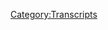 {{Transcript
    | title         = [[429: May 3-4, 2020]]
    | caption       = [https://knowledgefight.libsyn.com/429-may-3-4-2020 Listen to this episode on Libsyn]
    | episodeNumber = [[429: May 3-4, 2020|429]]
    | length        = 01:34:00
}}

{{MessageBox
    | header     = Warning: Bot Generated Content
    | text       = This transcript was automatically generated by transcription software and likely contains many mistakes and misattributions. Please check the audio for definitive quotes, attribution, and context.
    | image      = N3yvass4myg91.webp
    | imagewidth = 50px
    | id         = warning
}}

{{TranscriptBlock
    | name      = Unknown Speaker
    | timestamp = 00:00:00.000
    | text      = ðŸŽµ
}}

{{TranscriptBlock
    | name      = Unknown Speaker
    | timestamp = 00:00:12.400
    | text      = Knowledge Fight
}}

{{TranscriptBlock
    | name      = Unknown Speaker
    | timestamp = 00:00:15.919
    | text      = Dan and Jordan, I'm sweating
}}

{{TranscriptBlock
    | name      = Unknown Speaker
    | timestamp = 00:00:19.199
    | text      = Knowledgefight.com, it's time to pray
}}

{{TranscriptBlock
    | name      = Unknown Speaker
    | timestamp = 00:00:21.600
    | text      = I have great respect for knowledge fight
}}

{{TranscriptBlock
    | name      = Unknown Speaker
    | timestamp = 00:00:23.920
    | text      = Knowledge Fight
}}

{{TranscriptBlock
    | name      = Unknown Speaker
    | timestamp = 00:00:24.800
    | text      = I'm sick of them posing as if they're the good guys, saying we are the bad guys
}}

{{TranscriptBlock
    | name      = Unknown Speaker
    | timestamp = 00:00:28.800
    | text      = knowledge fight, Dan and Jordan,
}}

{{TranscriptBlock
    | name      = Unknown Speaker
    | timestamp = 00:00:30.920
    | text      = Knowledge Fight.
}}

{{TranscriptBlock
    | name      = Unknown Speaker
    | timestamp = 00:00:32.179
    | text      = Riddle it, riddle it.
}}

{{TranscriptBlock
    | name      = Unknown Speaker
    | timestamp = 00:00:34.159
    | text      = Aah!
}}

{{TranscriptBlock
    | name      = Unknown Speaker
    | timestamp = 00:00:35.000
    | text      = Need, I need money.
}}

{{TranscriptBlock
    | name      = Unknown Speaker
    | timestamp = 00:00:36.479
    | text      = Riddle it, riddle it.
}}

{{TranscriptBlock
    | name      = Unknown Speaker
    | timestamp = 00:00:38.460
    | text      = Riddle it!
}}

{{TranscriptBlock
    | name      = Unknown Speaker
    | timestamp = 00:00:39.299
    | text      = Andi in Kansas.
}}

{{TranscriptBlock
    | name      = Unknown Speaker
    | timestamp = 00:00:40.320
    | text      = Andy in, Andy in.
}}

{{TranscriptBlock
    | name      = Unknown Speaker
    | timestamp = 00:00:42.039
    | text      = Stop it.
}}

{{TranscriptBlock
    | name      = Unknown Speaker
    | timestamp = 00:00:42.880
    | text      = Andy in, Andy in Kansas.
}}

{{TranscriptBlock
    | name      = Unknown Speaker
    | timestamp = 00:00:44.659
    | text      = Andy, Andy in.
}}

{{TranscriptBlock
    | name      = Unknown Speaker
    | timestamp = 00:00:46.079
    | text      = It's time to pray.
}}

{{TranscriptBlock
    | name      = Unknown Speaker
    | timestamp = 00:00:47.320
    | text      = Andi in Kansas, you're on the air, thanks for holding.
}}

{{TranscriptBlock
    | name      = Unknown Speaker
    | timestamp = 00:00:49.740
    | text      = Hello Alex, I'm a screech and call it I'm a huge fan.
}}

{{TranscriptBlock
    | name      = Unknown Speaker
    | timestamp = 00:00:51.640
    | text      = I love your work.
}}

{{TranscriptBlock
    | name      = Unknown Speaker
    | timestamp = 00:00:52.899
    | text      = Knowledge Fight.
}}

{{TranscriptBlock
    | name      = Unknown Speaker
    | timestamp = 00:00:54.479
    | text      = Knowledge Fight dot com.
}}

{{TranscriptBlock
    | name      = Unknown Speaker
    | timestamp = 00:00:57.159
    | text      = I love you.
}}

{{TranscriptBlock
    | name      = Unknown Speaker
    | timestamp = 00:00:59.159
    | text      = Hey everybody, welcome back to Knowledge Fight. I'm Dan.
}}

{{TranscriptBlock
    | name      = Unknown Speaker
    | timestamp = 00:01:01.159
    | text      = I'm Jordan. We're a couple dudes. I like to sit around, drink novelty beverages, and talk a little bit about Alex Jones.
}}

{{TranscriptBlock
    | name      = Unknown Speaker
    | timestamp = 00:01:05.159
    | text      = Indeed we are, Dan.
}}

{{TranscriptBlock
    | name      = Unknown Speaker
    | timestamp = 00:01:07.159
    | text      = Jordan. Jordan. Let me ask you a quick question.
}}

{{TranscriptBlock
    | name      = Unknown Speaker
    | timestamp = 00:01:09.159
    | text      = Okay. What's your bright spot today?
}}

{{TranscriptBlock
    | name      = Unknown Speaker
    | timestamp = 00:01:11.159
    | text      = Well, I mean, I've just got to give a continuation of last time.
}}

{{TranscriptBlock
    | name      = Unknown Speaker
    | timestamp = 00:01:13.159
    | text      = I realized that I could bake chicken breasts. I got some chicken breasts. I did it.
}}

{{TranscriptBlock
    | name      = Unknown Speaker
    | timestamp = 00:01:19.159
    | text      = Still going? Have you figured out breading yet?
}}

{{TranscriptBlock
    | name      = Unknown Speaker
    | timestamp = 00:01:21.159
    | text      = Easiest fucking thing in the world.
}}

{{TranscriptBlock
    | name      = Unknown Speaker
    | timestamp = 00:01:23.159
    | text      = Yes it is.
}}

{{TranscriptBlock
    | name      = Unknown Speaker
    | timestamp = 00:01:25.159
    | text      = A world has opened up in front of me that I should.
}}

{{TranscriptBlock
    | name      = Unknown Speaker
    | timestamp = 00:01:29.159
    | text      = This is something that most people probably experience at 20, 19, maybe right when they move out.
}}

{{TranscriptBlock
    | name      = Unknown Speaker
    | timestamp = 00:01:33.159
    | text      = Sure. Maybe when they still live with their parents.
}}

{{TranscriptBlock
    | name      = Unknown Speaker
    | timestamp = 00:01:35.159
    | text      = It can happen.
}}

{{TranscriptBlock
    | name      = Unknown Speaker
    | timestamp = 00:01:37.159
    | text      = I did not have those milestones.
}}

{{TranscriptBlock
    | name      = Unknown Speaker
    | timestamp = 00:01:39.159
    | text      = And it's really fascinating to me.
}}

{{TranscriptBlock
    | name      = Unknown Speaker
    | timestamp = 00:01:41.159
    | text      = It's very exciting in some ways.
}}

{{TranscriptBlock
    | name      = Unknown Speaker
    | timestamp = 00:01:45.159
    | text      = Last night for dinner, I made some chicken and rice, chicken breasts.
}}

{{TranscriptBlock
    | name      = Unknown Speaker
    | timestamp = 00:01:49.159
    | text      = It was fine. It was marinated a bit. Just with some lemon pepper and whatever.
}}

{{TranscriptBlock
    | name      = Unknown Speaker
    | timestamp = 00:01:55.159
    | text      = Pretty basic, simple thing.
}}

{{TranscriptBlock
    | name      = Unknown Speaker
    | timestamp = 00:01:57.159
    | text      = So today for lunch, I tried to kick it up a little bit more.
}}

{{TranscriptBlock
    | name      = Unknown Speaker
    | timestamp = 00:02:01.159
    | text      = And I left it overnight last night in a bag with some soy sauce, chopped up garlic, and jalapeno.
}}

{{TranscriptBlock
    | name      = Unknown Speaker
    | timestamp = 00:02:08.159
    | text      = And it was better.
}}

{{TranscriptBlock
    | name      = Unknown Speaker
    | timestamp = 00:02:10.159
    | text      = But what I'm realizing is there's a whole world of marinades that I'm very excited to tinker with and explore.
}}

{{TranscriptBlock
    | name      = Unknown Speaker
    | timestamp = 00:02:16.159
    | text      = And I think my bright spots for the foreseeable future might end up with me cooking some stuff.
}}

{{TranscriptBlock
    | name      = Unknown Speaker
    | timestamp = 00:02:22.159
    | text      = Also in a couple days I plan to make that lasagna finally.
}}

{{TranscriptBlock
    | name      = Unknown Speaker
    | timestamp = 00:02:25.159
    | text      = Now that I have this boost of enthusiasm and feeling of a can-do spirit from cooking a chicken breast.
}}

{{TranscriptBlock
    | name      = Unknown Speaker
    | timestamp = 00:02:30.159
    | text      = I like it. I like it.
}}

{{TranscriptBlock
    | name      = Unknown Speaker
    | timestamp = 00:02:32.159
    | text      = The problem was that for so long I thought, like I mentioned, that the only way you can really cook a chicken breast is in a pan on top of the stove.
}}

{{TranscriptBlock
    | name      = Unknown Speaker
    | timestamp = 00:02:39.159
    | text      = And I would always burn them.
}}

{{TranscriptBlock
    | name      = Unknown Speaker
    | timestamp = 00:02:41.159
    | text      = And so I got to the point where I was like, I can't do this.
}}

{{TranscriptBlock
    | name      = Unknown Speaker
    | timestamp = 00:02:43.159
    | text      = It's for someone else.
}}

{{TranscriptBlock
    | name      = Unknown Speaker
    | timestamp = 00:02:45.159
    | text      = And more people do that.
}}

{{TranscriptBlock
    | name      = Unknown Speaker
    | timestamp = 00:02:47.159
    | text      = But I love a roasted chicken breast.
}}

{{TranscriptBlock
    | name      = Unknown Speaker
    | timestamp = 00:02:49.159
    | text      = Sure, sure, sure.
}}

{{TranscriptBlock
    | name      = Unknown Speaker
    | timestamp = 00:02:51.159
    | text      = So now I know that I can do this and I'm very excited and my life has changed.
}}

{{TranscriptBlock
    | name      = Unknown Speaker
    | timestamp = 00:02:53.159
    | text      = Let me tell you something.
}}

{{TranscriptBlock
    | name      = Unknown Speaker
    | timestamp = 00:02:55.159
    | text      = Wait until you figure out that you can sear it on both sides in the pan to get a nice little crust and then bake it after that.
}}

{{TranscriptBlock
    | name      = Unknown Speaker
    | timestamp = 00:03:01.159
    | text      = I've heard about this.
}}

{{TranscriptBlock
    | name      = Unknown Speaker
    | timestamp = 00:03:03.159
    | text      = Fantastic.
}}

{{TranscriptBlock
    | name      = Unknown Speaker
    | timestamp = 00:03:05.159
    | text      = I may explore that at some point in the future.
}}

{{TranscriptBlock
    | name      = Unknown Speaker
    | timestamp = 00:03:07.159
    | text      = That changed my life.
}}

{{TranscriptBlock
    | name      = Unknown Speaker
    | timestamp = 00:03:09.159
    | text      = I don't want to put all my chickens in the same pan.
}}

{{TranscriptBlock
    | name      = Unknown Speaker
    | timestamp = 00:03:11.159
    | text      = Whatever the expression is that makes it a pun.
}}

{{TranscriptBlock
    | name      = Unknown Speaker
    | timestamp = 00:03:13.159
    | text      = So I might only do some work on this front and then start to explore some other recipes that I now realize maybe I can do it.
}}

{{TranscriptBlock
    | name      = Unknown Speaker
    | timestamp = 00:03:21.159
    | text      = Absolutely.
}}

{{TranscriptBlock
    | name      = Unknown Speaker
    | timestamp = 00:03:23.159
    | text      = So that's very exciting. How about you?
}}

{{TranscriptBlock
    | name      = Unknown Speaker
    | timestamp = 00:03:25.159
    | text      = Well, I will tell you, I just had some white chocolate peanut M&M's.
}}

{{TranscriptBlock
    | name      = Unknown Speaker
    | timestamp = 00:03:28.159
    | text      = I was kind of thinking that might be what it is.
}}

{{TranscriptBlock
    | name      = Unknown Speaker
    | timestamp = 00:03:30.159
    | text      = I was really struggling to come up with a bright spot and then 20 minutes ago while we were at the store I finally had my first white chocolate M&M's.
}}

{{TranscriptBlock
    | name      = Unknown Speaker
    | timestamp = 00:03:38.159
    | text      = Fantastic. Delicious. Peanuts. Very good.
}}

{{TranscriptBlock
    | name      = Unknown Speaker
    | timestamp = 00:03:41.159
    | text      = I'm glad for you to enjoy this candy. I thought it was good, not great.
}}

{{TranscriptBlock
    | name      = Unknown Speaker
    | timestamp = 00:03:46.159
    | text      = What would it get on a seltzer?
}}

{{TranscriptBlock
    | name      = Unknown Speaker
    | timestamp = 00:03:48.159
    | text      = It would be over 50.
}}

{{TranscriptBlock
    | name      = Unknown Speaker
    | timestamp = 00:03:50.159
    | text      = I would give it a 63.
}}

{{TranscriptBlock
    | name      = Unknown Speaker
    | timestamp = 00:03:54.159
    | text      = That might be a prudent rating.
}}

{{TranscriptBlock
    | name      = Unknown Speaker
    | timestamp = 00:03:56.159
    | text      = So, Jordan, today we've got an interesting episode to go over. We're talking about May 3rd and 4th, 2020. I'm glad this is 2020.
}}

{{TranscriptBlock
    | name      = Unknown Speaker
    | timestamp = 00:04:02.159
    | text      = God dammit.
}}

{{TranscriptBlock
    | name      = Unknown Speaker
    | timestamp = 00:04:04.159
    | text      = That's Sunday and Monday this week.
}}

{{TranscriptBlock
    | name      = Unknown Speaker
    | timestamp = 00:04:06.159
    | text      = Some interesting stuff goes down. Alex is very weird and, you know, he's got some problems.
}}

{{TranscriptBlock
    | name      = Unknown Speaker
    | timestamp = 00:04:12.159
    | text      = And we'll get down to business on that, but before we do we've got to take a moment to say thank you to some folks who have signed up and are supporting the show and do an overdue seltzer report for the year of the seltzer.
}}

{{TranscriptBlock
    | name      = Unknown Speaker
    | timestamp = 00:04:21.160
    | text      = So first, Hendo, thank you so much. You are now a policy wonk.
}}

{{TranscriptBlock
    | name      = Unknown Speaker
    | timestamp = 00:04:24.160
    | text      = I'm a policy wonk.
}}

{{TranscriptBlock
    | name      = Unknown Speaker
    | timestamp = 00:04:25.160
    | text      = Thank you, Hendo.
}}

{{TranscriptBlock
    | name      = Unknown Speaker
    | timestamp = 00:04:26.160
    | text      = Next, Jason, thank you so much. You are now a policy wonk.
}}

{{TranscriptBlock
    | name      = Unknown Speaker
    | timestamp = 00:04:28.160
    | text      = I'm a policy wonk.
}}

{{TranscriptBlock
    | name      = Unknown Speaker
    | timestamp = 00:04:29.160
    | text      = Thanks, Jason.
}}

{{TranscriptBlock
    | name      = Unknown Speaker
    | timestamp = 00:04:30.160
    | text      = Next, Jace. I won't call you Jace.
}}

{{TranscriptBlock
    | name      = Unknown Speaker
    | timestamp = 00:04:31.160
    | text      = Nobody calls anybody Jace.
}}

{{TranscriptBlock
    | name      = Unknown Speaker
    | timestamp = 00:04:33.160
    | text      = Next, Nance, thank you so much. You are now a policy wonk.
}}

{{TranscriptBlock
    | name      = Unknown Speaker
    | timestamp = 00:04:35.160
    | text      = I'm a policy wonk.
}}

{{TranscriptBlock
    | name      = Unknown Speaker
    | timestamp = 00:04:36.160
    | text      = Thank you, Nance.
}}

{{TranscriptBlock
    | name      = Unknown Speaker
    | timestamp = 00:04:37.160
    | text      = I wonder if that's short for Nancy.
}}

{{TranscriptBlock
    | name      = Unknown Speaker
    | timestamp = 00:04:38.160
    | text      = Ah, could be.
}}

{{TranscriptBlock
    | name      = Unknown Speaker
    | timestamp = 00:04:39.160
    | text      = Maybe, maybe not. Who knows?
}}

{{TranscriptBlock
    | name      = Unknown Speaker
    | timestamp = 00:04:40.160
    | text      = Could be.
}}

{{TranscriptBlock
    | name      = Unknown Speaker
    | timestamp = 00:04:41.160
    | text      = Next, Colin, thank you so much. You are now a policy wonk.
}}

{{TranscriptBlock
    | name      = Unknown Speaker
    | timestamp = 00:04:42.160
    | text      = I'm a policy wonk.
}}

{{TranscriptBlock
    | name      = Unknown Speaker
    | timestamp = 00:04:43.160
    | text      = Thanks, Colin.
}}

{{TranscriptBlock
    | name      = Unknown Speaker
    | timestamp = 00:04:44.160
    | text      = Next, oh, this is very exciting.
}}

{{TranscriptBlock
    | name      = Unknown Speaker
    | timestamp = 00:04:45.160
    | text      = What is that?
}}

{{TranscriptBlock
    | name      = Unknown Speaker
    | timestamp = 00:04:46.160
    | text      = One of my most feared enemies from Dynasty Warriors has signed up and is supporting the show.
}}

{{TranscriptBlock
    | name      = Unknown Speaker
    | timestamp = 00:04:50.160
    | text      = Lu Bu?
}}

{{TranscriptBlock
    | name      = Unknown Speaker
    | timestamp = 00:04:51.160
    | text      = Thank you so much, Lu Bu. You are now a policy wonk.
}}

{{TranscriptBlock
    | name      = Unknown Speaker
    | timestamp = 00:04:52.160
    | text      = I'm a policy wonk.
}}

{{TranscriptBlock
    | name      = Unknown Speaker
    | timestamp = 00:04:54.160
    | text      = Thank you, Lu Bu.
}}

{{TranscriptBlock
    | name      = Unknown Speaker
    | timestamp = 00:04:55.160
    | text      = Next, Andrew Jay. Thank you so much. You are now a policy wonk.
}}

{{TranscriptBlock
    | name      = Unknown Speaker
    | timestamp = 00:04:57.160
    | text      = I'm a policy wonk.
}}

{{TranscriptBlock
    | name      = Unknown Speaker
    | timestamp = 00:04:58.160
    | text      = Thank you, Andrew Jay.
}}

{{TranscriptBlock
    | name      = Unknown Speaker
    | timestamp = 00:04:59.160
    | text      = Thank you, Andrew Jay.
}}

{{TranscriptBlock
    | name      = Unknown Speaker
    | timestamp = 00:05:00.160
    | text      = Next, and oh, Chicken Bats Run the World. Thank you so much. You are now a policy wonk.
}}

{{TranscriptBlock
    | name      = Unknown Speaker
    | timestamp = 00:05:05.160
    | text      = I'm a policy wonk.
}}

{{TranscriptBlock
    | name      = Unknown Speaker
    | timestamp = 00:05:06.160
    | text      = Thank you, Chicken Bats Run the World.
}}

{{TranscriptBlock
    | name      = Unknown Speaker
    | timestamp = 00:05:07.160
    | text      = Who run the world? Chicken Bats.
}}

{{TranscriptBlock
    | name      = Unknown Speaker
    | timestamp = 00:05:09.160
    | text      = Chicken Bats.
}}

{{TranscriptBlock
    | name      = Unknown Speaker
    | timestamp = 00:05:10.160
    | text      = Then finally, I'd like to say thank you to a couple people who signed up on an elevated level, and we appreciate that very much.
}}

{{TranscriptBlock
    | name      = Unknown Speaker
    | timestamp = 00:05:14.160
    | text      = So, Jeff C., thank you so much. You are now a technocrat.
}}

{{TranscriptBlock
    | name      = Unknown Speaker
    | timestamp = 00:05:16.160
    | text      = And Will W., thank you so much. You are now a technocrat.
}}

{{TranscriptBlock
    | name      = Unknown Speaker
    | timestamp = 00:05:19.160
    | text      = I'm a policy wonk.
}}

{{TranscriptBlock
    | name      = Unknown Speaker
    | timestamp = 00:05:20.160
    | text      = Crikey, mate. That's fantastic. Have yourself a brew.
}}

{{TranscriptBlock
    | name      = Unknown Speaker
    | timestamp = 00:05:23.160
    | text      = How's your 401k doing, bro?
}}

{{TranscriptBlock
    | name      = Unknown Speaker
    | timestamp = 00:05:25.160
    | text      = All right, we got to go full tilt boogie on this, Watson, all right?
}}

{{TranscriptBlock
    | name      = Unknown Speaker
    | timestamp = 00:05:28.160
    | text      = Let's just get down to business.
}}

{{TranscriptBlock
    | name      = Unknown Speaker
    | timestamp = 00:05:29.160
    | text      = We ain't making that money off that heroin.
}}

{{TranscriptBlock
    | name      = Unknown Speaker
    | timestamp = 00:05:31.160
    | text      = Why you pimps so good?
}}

{{TranscriptBlock
    | name      = Unknown Speaker
    | timestamp = 00:05:33.160
    | text      = My neck is freakishly large.
}}

{{TranscriptBlock
    | name      = Unknown Speaker
    | timestamp = 00:05:35.160
    | text      = I declare info war on you.
}}

{{TranscriptBlock
    | name      = Unknown Speaker
    | timestamp = 00:05:37.160
    | text      = Thank you so much, Jeff C., and thank you so much, Will W.
}}

{{TranscriptBlock
    | name      = Unknown Speaker
    | timestamp = 00:05:40.160
    | text      = Yes, thank you very much to the both of you.
}}

{{TranscriptBlock
    | name      = Unknown Speaker
    | timestamp = 00:05:42.160
    | text      = If you're out there listening and you're thinking, I enjoy this show, I'd like to support these gents,
}}

{{TranscriptBlock
    | name      = Unknown Speaker
    | timestamp = 00:05:45.160
    | text      = you can do that by going to our website, knowledgefight.com, clicking the button that says support the show,
}}

{{TranscriptBlock
    | name      = Unknown Speaker
    | timestamp = 00:05:48.160
    | text      = or you can find a local charity in your area that helps people in the community who are in need and throw that support that way.
}}

{{TranscriptBlock
    | name      = Unknown Speaker
    | timestamp = 00:05:55.160
    | text      = Indeed, we would appreciate either.
}}

{{TranscriptBlock
    | name      = Unknown Speaker
    | timestamp = 00:05:57.160
    | text      = So, Jordan, like I said, you're the seltzer, quick report.
}}

{{TranscriptBlock
    | name      = Unknown Speaker
    | timestamp = 00:06:00.160
    | text      = I failed to do one on the last episode, and part of the reason was I forgot,
}}

{{TranscriptBlock
    | name      = Unknown Speaker
    | timestamp = 00:06:03.160
    | text      = and another part of the reason was I kind of been slowing down a little bit.
}}

{{TranscriptBlock
    | name      = Unknown Speaker
    | timestamp = 00:06:07.160
    | text      = Nothing stuck out to you.
}}

{{TranscriptBlock
    | name      = Unknown Speaker
    | timestamp = 00:06:08.160
    | text      = Well, there's that, and I also was slowing down a tiny bit,
}}

{{TranscriptBlock
    | name      = Unknown Speaker
    | timestamp = 00:06:10.160
    | text      = and I realized one of the reasons was because I, the last time I'd gone to the grocery store,
}}

{{TranscriptBlock
    | name      = Unknown Speaker
    | timestamp = 00:06:14.160
    | text      = I stocked up on a bunch of the different flavors of sparkling ice, and I do not like any of them.
}}

{{TranscriptBlock
    | name      = Unknown Speaker
    | timestamp = 00:06:21.160
    | text      = So there's a couple in my fridge that were waiting for me to be the next ones to try,
}}

{{TranscriptBlock
    | name      = Unknown Speaker
    | timestamp = 00:06:25.160
    | text      = and it just really became a hurdle to me being like, I don't want to do it.
}}

{{TranscriptBlock
    | name      = Unknown Speaker
    | timestamp = 00:06:29.160
    | text      = And by the way, I'm talking about the sparkling ice that has caffeine that comes in the 16-ounce can,
}}

{{TranscriptBlock
    | name      = Unknown Speaker
    | timestamp = 00:06:33.160
    | text      = not the ones that are the slim plastic bottles.
}}

{{TranscriptBlock
    | name      = Unknown Speaker
    | timestamp = 00:06:36.160
    | text      = There are like a thousand varieties of those. I'm holding off on those.
}}

{{TranscriptBlock
    | name      = Unknown Speaker
    | timestamp = 00:06:40.160
    | text      = They're easily readily available. They're all over the place,
}}

{{TranscriptBlock
    | name      = Unknown Speaker
    | timestamp = 00:06:42.160
    | text      = and if I hit a wall and need to find more things to try, those sparkling ice in the bottles are everywhere.
}}

{{TranscriptBlock
    | name      = Unknown Speaker
    | timestamp = 00:06:48.160
    | text      = They're on your back burner.
}}

{{TranscriptBlock
    | name      = Unknown Speaker
    | timestamp = 00:06:50.160
    | text      = Right. These ones in the can seemed a little bit different.
}}

{{TranscriptBlock
    | name      = Unknown Speaker
    | timestamp = 00:06:52.160
    | text      = Sure.
}}

{{TranscriptBlock
    | name      = Unknown Speaker
    | timestamp = 00:06:53.160
    | text      = They're terrible.
}}

{{TranscriptBlock
    | name      = Unknown Speaker
    | timestamp = 00:06:54.160
    | text      = And so it kind of got to a point where it was like, well, if I want something to drink,
}}

{{TranscriptBlock
    | name      = Unknown Speaker
    | timestamp = 00:06:57.160
    | text      = I still have these leftover limoncello ones, so I was drinking those, and that's not new.
}}

{{TranscriptBlock
    | name      = Unknown Speaker
    | timestamp = 00:07:01.160
    | text      = So I had little to bring to the table, although because we had a good head start,
}}

{{TranscriptBlock
    | name      = Unknown Speaker
    | timestamp = 00:07:06.160
    | text      = we're still on track for the 500.
}}

{{TranscriptBlock
    | name      = Unknown Speaker
    | timestamp = 00:07:08.160
    | text      = Okay.
}}

{{TranscriptBlock
    | name      = Unknown Speaker
    | timestamp = 00:07:09.160
    | text      = We are at 27 currently, 27 seltzers.
}}

{{TranscriptBlock
    | name      = Unknown Speaker
    | timestamp = 00:07:11.160
    | text      = We need to be at 30 by the end of this week.
}}

{{TranscriptBlock
    | name      = Unknown Speaker
    | timestamp = 00:07:13.160
    | text      = Sure.
}}

{{TranscriptBlock
    | name      = Unknown Speaker
    | timestamp = 00:07:14.160
    | text      = Which we still have plenty of time on.
}}

{{TranscriptBlock
    | name      = Unknown Speaker
    | timestamp = 00:07:15.160
    | text      = Yeah.
}}

{{TranscriptBlock
    | name      = Unknown Speaker
    | timestamp = 00:07:16.160
    | text      = And I'll say-
}}

{{TranscriptBlock
    | name      = Unknown Speaker
    | timestamp = 00:07:17.160
    | text      = I like how you're saying we.
}}

{{TranscriptBlock
    | name      = Unknown Speaker
    | timestamp = 00:07:19.160
    | text      = I feel like we're all in this together.
}}

{{TranscriptBlock
    | name      = Unknown Speaker
    | timestamp = 00:07:21.160
    | text      = I'm talking about you, I'm talking about me,
}}

{{TranscriptBlock
    | name      = Unknown Speaker
    | timestamp = 00:07:23.160
    | text      = I'm talking about the audience.
}}

{{TranscriptBlock
    | name      = Unknown Speaker
    | timestamp = 00:07:24.160
    | text      = All the wonks, everybody?
}}

{{TranscriptBlock
    | name      = Unknown Speaker
    | timestamp = 00:07:25.160
    | text      = Yes, absolutely.
}}

{{TranscriptBlock
    | name      = Unknown Speaker
    | timestamp = 00:07:26.160
    | text      = Okay.
}}

{{TranscriptBlock
    | name      = Unknown Speaker
    | timestamp = 00:07:27.160
    | text      = I've been getting a number of tweets of people with pictures of cans of seltzer.
}}

{{TranscriptBlock
    | name      = Unknown Speaker
    | timestamp = 00:07:31.160
    | text      = And by the way, my definition of seltzer, admittedly rangy.
}}

{{TranscriptBlock
    | name      = Unknown Speaker
    | timestamp = 00:07:35.160
    | text      = And I want to say this, I don't care.
}}

{{TranscriptBlock
    | name      = Unknown Speaker
    | timestamp = 00:07:38.160
    | text      = Is some of this stuff technically not seltzers?
}}

{{TranscriptBlock
    | name      = Unknown Speaker
    | timestamp = 00:07:41.160
    | text      = You bet.
}}

{{TranscriptBlock
    | name      = Unknown Speaker
    | timestamp = 00:07:42.160
    | text      = Anything carbonated, I feel like it's a seltzer.
}}

{{TranscriptBlock
    | name      = Unknown Speaker
    | timestamp = 00:07:44.160
    | text      = No, because I'm not going to go the right-
}}

{{TranscriptBlock
    | name      = Unknown Speaker
    | timestamp = 00:07:45.160
    | text      = Not a soda.
}}

{{TranscriptBlock
    | name      = Unknown Speaker
    | timestamp = 00:07:46.160
    | text      = Soda, right.
}}

{{TranscriptBlock
    | name      = Unknown Speaker
    | timestamp = 00:07:47.160
    | text      = Not a soda.
}}

{{TranscriptBlock
    | name      = Unknown Speaker
    | timestamp = 00:07:48.160
    | text      = Right.
}}

{{TranscriptBlock
    | name      = Unknown Speaker
    | timestamp = 00:07:49.160
    | text      = It's that Supreme Court definition of pornography.
}}

{{TranscriptBlock
    | name      = Unknown Speaker
    | timestamp = 00:07:50.160
    | text      = Right, right.
}}

{{TranscriptBlock
    | name      = Unknown Speaker
    | timestamp = 00:07:51.160
    | text      = I know seltzer when I see it.
}}

{{TranscriptBlock
    | name      = Unknown Speaker
    | timestamp = 00:07:52.160
    | text      = Yeah, I got you.
}}

{{TranscriptBlock
    | name      = Unknown Speaker
    | timestamp = 00:07:53.160
    | text      = I should have just called it-
}}

{{TranscriptBlock
    | name      = Unknown Speaker
    | timestamp = 00:07:54.160
    | text      = Thanks, Tipper Gore.
}}

{{TranscriptBlock
    | name      = Unknown Speaker
    | timestamp = 00:07:55.160
    | text      = What are we doing?
}}

{{TranscriptBlock
    | name      = Unknown Speaker
    | timestamp = 00:07:56.160
    | text      = I should have just called it fizzy water.
}}

{{TranscriptBlock
    | name      = Unknown Speaker
    | timestamp = 00:07:57.160
    | text      = I should have just said the year of fizzy water, but I said seltzer, and even if it's
}}

{{TranscriptBlock
    | name      = Unknown Speaker
    | timestamp = 00:08:00.759
    | text      = incorrect, we're sticking with it.
}}

{{TranscriptBlock
    | name      = Unknown Speaker
    | timestamp = 00:08:01.759
    | text      = What are we going to do?
}}

{{TranscriptBlock
    | name      = Unknown Speaker
    | timestamp = 00:08:02.839
    | text      = But I got to say, in terms of a bright spot, I've given them a shout out before, I got
}}

{{TranscriptBlock
    | name      = Unknown Speaker
    | timestamp = 00:08:07.639
    | text      = to say bubbler, B-U-B-B-L-E, no E, R, just hypo apostrophe R.
}}

{{TranscriptBlock
    | name      = Unknown Speaker
    | timestamp = 00:08:13.920
    | text      = Sure, sure.
}}

{{TranscriptBlock
    | name      = Unknown Speaker
    | timestamp = 00:08:14.920
    | text      = I've now had all of them, all of their varieties of flavors, and they're all pretty good.
}}

{{TranscriptBlock
    | name      = Unknown Speaker
    | timestamp = 00:08:19.600
    | text      = That's great.
}}

{{TranscriptBlock
    | name      = Unknown Speaker
    | timestamp = 00:08:20.600
    | text      = They have a pretty solid consistency.
}}

{{TranscriptBlock
    | name      = Unknown Speaker
    | timestamp = 00:08:22.360
    | text      = I hadn't tried them before this adventure, and I don't know if any of them rated below
}}

{{TranscriptBlock
    | name      = Unknown Speaker
    | timestamp = 00:08:28.120
    | text      = like a really admirable rating.
}}

{{TranscriptBlock
    | name      = Unknown Speaker
    | timestamp = 00:08:30.019
    | text      = The last one I tried this week was a cherry guava blender, is the name of it?
}}

{{TranscriptBlock
    | name      = Unknown Speaker
    | timestamp = 00:08:35.120
    | text      = That sounds terrible.
}}

{{TranscriptBlock
    | name      = Unknown Speaker
    | timestamp = 00:08:36.120
    | text      = It got a 76.
}}

{{TranscriptBlock
    | name      = Unknown Speaker
    | timestamp = 00:08:37.120
    | text      = Wow.
}}

{{TranscriptBlock
    | name      = Unknown Speaker
    | timestamp = 00:08:38.120
    | text      = Yeah, 76 out of 100.
}}

{{TranscriptBlock
    | name      = Unknown Speaker
    | timestamp = 00:08:39.120
    | text      = I thought it was fantastic.
}}

{{TranscriptBlock
    | name      = Unknown Speaker
    | timestamp = 00:08:40.120
    | text      = All right.
}}

{{TranscriptBlock
    | name      = Unknown Speaker
    | timestamp = 00:08:41.120
    | text      = It was really good.
}}

{{TranscriptBlock
    | name      = Unknown Speaker
    | timestamp = 00:08:42.120
    | text      = It broke the 75 threshold.
}}

{{TranscriptBlock
    | name      = Unknown Speaker
    | timestamp = 00:08:43.120
    | text      = Interesting.
}}

{{TranscriptBlock
    | name      = Unknown Speaker
    | timestamp = 00:08:44.120
    | text      = It did, yeah.
}}

{{TranscriptBlock
    | name      = Unknown Speaker
    | timestamp = 00:08:45.120
    | text      = It was pretty special.
}}

{{TranscriptBlock
    | name      = Unknown Speaker
    | timestamp = 00:08:46.120
    | text      = Okay, good.
}}

{{TranscriptBlock
    | name      = Unknown Speaker
    | timestamp = 00:08:47.120
    | text      = We'll no longer be shouting them out at all, and not a sponsor, but also I've tried all
}}

{{TranscriptBlock
    | name      = Unknown Speaker
    | timestamp = 00:08:52.559
    | text      = of them now, so there is no more to try, but as we finish the bubbler chapter, I just want
}}

{{TranscriptBlock
    | name      = Unknown Speaker
    | timestamp = 00:08:57.639
    | text      = to make it known, I've enjoyed all of them, except for maybe the blood orange, what was
}}

{{TranscriptBlock
    | name      = Unknown Speaker
    | timestamp = 00:09:02.799
    | text      = that one?
}}

{{TranscriptBlock
    | name      = Unknown Speaker
    | timestamp = 00:09:03.799
    | text      = It's a blood orange something.
}}

{{TranscriptBlock
    | name      = Unknown Speaker
    | timestamp = 00:09:04.799
    | text      = I don't know, it was mixed with something.
}}

{{TranscriptBlock
    | name      = Unknown Speaker
    | timestamp = 00:09:06.799
    | text      = Sure.
}}

{{TranscriptBlock
    | name      = Unknown Speaker
    | timestamp = 00:09:07.799
    | text      = It was fine, but it just wasn't as good as the others.
}}

{{TranscriptBlock
    | name      = Unknown Speaker
    | timestamp = 00:09:09.600
    | text      = No, no, no, no.
}}

{{TranscriptBlock
    | name      = Unknown Speaker
    | timestamp = 00:09:10.600
    | text      = Cranberry something or other.
}}

{{TranscriptBlock
    | name      = Unknown Speaker
    | timestamp = 00:09:11.600
    | text      = I'm telling you, bubbler, if you guys want to continue getting this level of free publicity,
}}

{{TranscriptBlock
    | name      = Unknown Speaker
    | timestamp = 00:09:15.759
    | text      = you better make up some new flavors real quick, otherwise you're not going to get the knowledge
}}

{{TranscriptBlock
    | name      = Unknown Speaker
    | timestamp = 00:09:19.580
    | text      = fight bump.
}}

{{TranscriptBlock
    | name      = Unknown Speaker
    | timestamp = 00:09:20.580
    | text      = Well, I mean, if they did, I would be excited to try them.
}}

{{TranscriptBlock
    | name      = Unknown Speaker
    | timestamp = 00:09:22.519
    | text      = Of course you would.
}}

{{TranscriptBlock
    | name      = Unknown Speaker
    | timestamp = 00:09:23.519
    | text      = There was also the pataya berry nectar that came in at 73.
}}

{{TranscriptBlock
    | name      = Unknown Speaker
    | timestamp = 00:09:27.279
    | text      = That was a solid one.
}}

{{TranscriptBlock
    | name      = Unknown Speaker
    | timestamp = 00:09:28.279
    | text      = That's good.
}}

{{TranscriptBlock
    | name      = Unknown Speaker
    | timestamp = 00:09:29.279
    | text      = That's good.
}}

{{TranscriptBlock
    | name      = Unknown Speaker
    | timestamp = 00:09:30.279
    | text      = That's a dragon fruit.
}}

{{TranscriptBlock
    | name      = Unknown Speaker
    | timestamp = 00:09:31.279
    | text      = That's what a pataya is, apparently.
}}

{{TranscriptBlock
    | name      = Unknown Speaker
    | timestamp = 00:09:32.279
    | text      = Pomegranate acai, that came in the mid-60s.
}}

{{TranscriptBlock
    | name      = Unknown Speaker
    | timestamp = 00:09:35.919
    | text      = What was the other one?
}}

{{TranscriptBlock
    | name      = Unknown Speaker
    | timestamp = 00:09:39.000
    | text      = The passion fruit wonder, 78.
}}

{{TranscriptBlock
    | name      = Unknown Speaker
    | timestamp = 00:09:40.519
    | text      = That one was so good.
}}

{{TranscriptBlock
    | name      = Unknown Speaker
    | timestamp = 00:09:41.519
    | text      = 78 on the passion fruit wonder.
}}

{{TranscriptBlock
    | name      = Unknown Speaker
    | timestamp = 00:09:42.840
    | text      = Yeah, yeah.
}}

{{TranscriptBlock
    | name      = Unknown Speaker
    | timestamp = 00:09:43.840
    | text      = That was part of my rediscovery of passion fruit.
}}

{{TranscriptBlock
    | name      = Unknown Speaker
    | timestamp = 00:09:45.440
    | text      = Gotcha.
}}

{{TranscriptBlock
    | name      = Unknown Speaker
    | timestamp = 00:09:46.440
    | text      = So anyway, thank you so much, bubbler, for having some fine products for me to enjoy
}}

{{TranscriptBlock
    | name      = Unknown Speaker
    | timestamp = 00:09:50.919
    | text      = at the beginning of this year-long adventure.
}}

{{TranscriptBlock
    | name      = Unknown Speaker
    | timestamp = 00:09:53.639
    | text      = Yeah, yeah, yeah.
}}

{{TranscriptBlock
    | name      = Unknown Speaker
    | timestamp = 00:09:54.639
    | text      = There's going to be a slog in a couple of months, for sure.
}}

{{TranscriptBlock
    | name      = Unknown Speaker
    | timestamp = 00:09:56.559
    | text      = You're going to have a real long time.
}}

{{TranscriptBlock
    | name      = Unknown Speaker
    | timestamp = 00:09:57.559
    | text      = Maybe tomorrow.
}}

{{TranscriptBlock
    | name      = Unknown Speaker
    | timestamp = 00:09:58.559
    | text      = That's possible.
}}

{{TranscriptBlock
    | name      = Unknown Speaker
    | timestamp = 00:09:59.559
    | text      = That's possible.
}}

{{TranscriptBlock
    | name      = Unknown Speaker
    | timestamp = 00:10:00.559
    | text      = So this has been the year of the selfless.
}}

{{TranscriptBlock
    | name      = Unknown Speaker
    | timestamp = 00:10:01.559
    | text      = Yes.
}}

{{TranscriptBlock
    | name      = Unknown Speaker
    | timestamp = 00:10:02.559
    | text      = So, Jordan, we got this Sunday, Monday swing to get through to explore, but before we get
}}

{{TranscriptBlock
    | name      = Unknown Speaker
    | timestamp = 00:10:08.039
    | text      = to that, I want to check in on a little bit of important news that's happening in the
}}

{{TranscriptBlock
    | name      = Unknown Speaker
    | timestamp = 00:10:12.200
    | text      = increasingly sad world of Alex Jones that does not come up on his show.
}}

{{TranscriptBlock
    | name      = Unknown Speaker
    | timestamp = 00:10:16.879
    | text      = The big news that broke recently was that Alex's main lawyer in his Sandy Hook case,
}}

{{TranscriptBlock
    | name      = Unknown Speaker
    | timestamp = 00:10:21.440
    | text      = Norm Patis, withdrew from representing Alex on Monday.
}}

{{TranscriptBlock
    | name      = Unknown Speaker
    | timestamp = 00:10:25.240
    | text      = Simultaneously, Alex's other lawyer in that case, Chris Latronica, who also worked with
}}

{{TranscriptBlock
    | name      = Unknown Speaker
    | timestamp = 00:10:30.120
    | text      = Patis, also filed a motion to withdraw as his counsel.
}}

{{TranscriptBlock
    | name      = Unknown Speaker
    | timestamp = 00:10:34.240
    | text      = According to the Connecticut Post, quote, it's unclear who will now represent Jones.
}}

{{TranscriptBlock
    | name      = Unknown Speaker
    | timestamp = 00:10:39.200
    | text      = This is really bad news for Alex, and I think there's only a few possible explanations for
}}

{{TranscriptBlock
    | name      = Unknown Speaker
    | timestamp = 00:10:43.480
    | text      = what's going on.
}}

{{TranscriptBlock
    | name      = Unknown Speaker
    | timestamp = 00:10:44.840
    | text      = The most likely is that Norm Patis knows that Alex cannot pay him to continue representing
}}

{{TranscriptBlock
    | name      = Unknown Speaker
    | timestamp = 00:10:49.200
    | text      = him until the case begins jury selection in November and then proceeds for however long
}}

{{TranscriptBlock
    | name      = Unknown Speaker
    | timestamp = 00:10:53.919
    | text      = it's going to end up going on.
}}

{{TranscriptBlock
    | name      = Unknown Speaker
    | timestamp = 00:10:55.759
    | text      = This totally checks out with Alex's claims that he's likely not to be on the air in the
}}

{{TranscriptBlock
    | name      = Unknown Speaker
    | timestamp = 00:10:59.600
    | text      = not too distant future, and the, you know, a high profile media playing lawyer like Norm,
}}

{{TranscriptBlock
    | name      = Unknown Speaker
    | timestamp = 00:11:04.480
    | text      = he doesn't work for free.
}}

{{TranscriptBlock
    | name      = Unknown Speaker
    | timestamp = 00:11:06.320
    | text      = That's yeah.
}}

{{TranscriptBlock
    | name      = Unknown Speaker
    | timestamp = 00:11:07.320
    | text      = Nobody's representing Alex pro bono.
}}

{{TranscriptBlock
    | name      = Unknown Speaker
    | timestamp = 00:11:09.279
    | text      = Well, well, I mean, there might have been some sort of an arrangement between him and
}}

{{TranscriptBlock
    | name      = Unknown Speaker
    | timestamp = 00:11:13.360
    | text      = Barnes.
}}

{{TranscriptBlock
    | name      = Unknown Speaker
    | timestamp = 00:11:14.360
    | text      = Sure.
}}

{{TranscriptBlock
    | name      = Unknown Speaker
    | timestamp = 00:11:15.360
    | text      = Sure.
}}

{{TranscriptBlock
    | name      = Unknown Speaker
    | timestamp = 00:11:16.360
    | text      = Because by the way, I don't know if I brought this up.
}}

{{TranscriptBlock
    | name      = Unknown Speaker
    | timestamp = 00:11:17.360
    | text      = Barnes does have his own show on Infowars now.
}}

{{TranscriptBlock
    | name      = Unknown Speaker
    | timestamp = 00:11:18.360
    | text      = No, he does not.
}}

{{TranscriptBlock
    | name      = Unknown Speaker
    | timestamp = 00:11:19.360
    | text      = I don't know if it's daily or what, but he does have his own show.
}}

{{TranscriptBlock
    | name      = Unknown Speaker
    | timestamp = 00:11:22.440
    | text      = God damn it, Barnes.
}}

{{TranscriptBlock
    | name      = Unknown Speaker
    | timestamp = 00:11:23.440
    | text      = Yeah.
}}

{{TranscriptBlock
    | name      = Unknown Speaker
    | timestamp = 00:11:24.440
    | text      = Good work.
}}

{{TranscriptBlock
    | name      = Unknown Speaker
    | timestamp = 00:11:25.440
    | text      = Good work.
}}

{{TranscriptBlock
    | name      = Unknown Speaker
    | timestamp = 00:11:26.440
    | text      = So there might have been some sort of a payment in kind situation there, publicity amplification,
}}

{{TranscriptBlock
    | name      = Unknown Speaker
    | timestamp = 00:11:31.480
    | text      = that sort of thing with him, but he's not his lawyer anymore in the Sandy Hook stuff.
}}

{{TranscriptBlock
    | name      = Unknown Speaker
    | timestamp = 00:11:35.879
    | text      = Mark Rondaza isn't either like Alex has gone through a number of folks who are all a little
}}

{{TranscriptBlock
    | name      = Unknown Speaker
    | timestamp = 00:11:41.799
    | text      = shady.
}}

{{TranscriptBlock
    | name      = Unknown Speaker
    | timestamp = 00:11:42.799
    | text      = Yeah.
}}

{{TranscriptBlock
    | name      = Unknown Speaker
    | timestamp = 00:11:43.799
    | text      = Lionel Hutz is dead.
}}

{{TranscriptBlock
    | name      = Unknown Speaker
    | timestamp = 00:11:44.799
    | text      = Unfortunately.
}}

{{TranscriptBlock
    | name      = Unknown Speaker
    | timestamp = 00:11:45.799
    | text      = Lionel nation might not be past the bar in Connecticut, although Lionel, imagine that
}}

{{TranscriptBlock
    | name      = Unknown Speaker
    | timestamp = 00:11:51.960
    | text      = the court, the Sandy Hook case starts and Lionel's theme song play Lionel, Lionel, Lionel,
}}

{{TranscriptBlock
    | name      = Unknown Speaker
    | timestamp = 00:11:57.279
    | text      = Lionel.
}}

{{TranscriptBlock
    | name      = Unknown Speaker
    | timestamp = 00:11:58.279
    | text      = Oh my God.
}}

{{TranscriptBlock
    | name      = Unknown Speaker
    | timestamp = 00:11:59.279
    | text      = He's coming in from the back.
}}

{{TranscriptBlock
    | name      = Unknown Speaker
    | timestamp = 00:12:00.279
    | text      = All right.
}}

{{TranscriptBlock
    | name      = Unknown Speaker
    | timestamp = 00:12:01.279
    | text      = We're going to hold you to contempt.
}}

{{TranscriptBlock
    | name      = Unknown Speaker
    | timestamp = 00:12:02.279
    | text      = Lionel's just like, it was worth it.
}}

{{TranscriptBlock
    | name      = Unknown Speaker
    | timestamp = 00:12:04.279
    | text      = It's totally worth it.
}}

{{TranscriptBlock
    | name      = Unknown Speaker
    | timestamp = 00:12:05.600
    | text      = I will be worth it for me.
}}

{{TranscriptBlock
    | name      = Unknown Speaker
    | timestamp = 00:12:07.840
    | text      = So that's not good.
}}

{{TranscriptBlock
    | name      = Unknown Speaker
    | timestamp = 00:12:09.840
    | text      = I mean, that's one of the big possibilities is that he, Norm knows that Alex can't pay
}}

{{TranscriptBlock
    | name      = Unknown Speaker
    | timestamp = 00:12:14.960
    | text      = for it.
}}

{{TranscriptBlock
    | name      = Unknown Speaker
    | timestamp = 00:12:15.960
    | text      = Another possibility is that he just got to the point where he hates Alex so much that
}}

{{TranscriptBlock
    | name      = Unknown Speaker
    | timestamp = 00:12:19.320
    | text      = he doesn't want to represent him.
}}

{{TranscriptBlock
    | name      = Unknown Speaker
    | timestamp = 00:12:20.639
    | text      = I think that's unlikely considering how much of a dick Alex was to him in the past that
}}

{{TranscriptBlock
    | name      = Unknown Speaker
    | timestamp = 00:12:25.080
    | text      = he put up with it.
}}

{{TranscriptBlock
    | name      = Unknown Speaker
    | timestamp = 00:12:26.799
    | text      = So my, my big sense is that the financial aspect is a strong contender and then the
}}

{{TranscriptBlock
    | name      = Unknown Speaker
    | timestamp = 00:12:32.279
    | text      = other second strong contender that I have is that Norm might've realized that that case
}}

{{TranscriptBlock
    | name      = Unknown Speaker
    | timestamp = 00:12:36.159
    | text      = was going to end with Alex losing in humiliating fashion.
}}

{{TranscriptBlock
    | name      = Unknown Speaker
    | timestamp = 00:12:39.399
    | text      = And he knew that it would be bad for his particular brand.
}}

{{TranscriptBlock
    | name      = Unknown Speaker
    | timestamp = 00:12:42.120
    | text      = It's fun and profitable to be the firebrand rebel lawyer who's supporting Alex for his
}}

{{TranscriptBlock
    | name      = Unknown Speaker
    | timestamp = 00:12:46.139
    | text      = free speech until you have to make that argument in court and fail.
}}

{{TranscriptBlock
    | name      = Unknown Speaker
    | timestamp = 00:12:50.059
    | text      = It's really good to be the lawyer who's standing up for him while you're postponing things,
}}

{{TranscriptBlock
    | name      = Unknown Speaker
    | timestamp = 00:12:55.960
    | text      = while you're saying, we're going to take this all the way to the Supreme Court, but until
}}

{{TranscriptBlock
    | name      = Unknown Speaker
    | timestamp = 00:12:59.039
    | text      = you have to make the arguments in front of a jury and a judge, that's where it kind of,
}}

{{TranscriptBlock
    | name      = Unknown Speaker
    | timestamp = 00:13:04.399
    | text      = that's where you're left holding the bag.
}}

{{TranscriptBlock
    | name      = Unknown Speaker
    | timestamp = 00:13:06.080
    | text      = And that's where you look bad if you're a lawyer like Patis.
}}

{{TranscriptBlock
    | name      = Unknown Speaker
    | timestamp = 00:13:09.139
    | text      = So I think that this might just be a thing where it's like, we can't postpone this much
}}

{{TranscriptBlock
    | name      = Unknown Speaker
    | timestamp = 00:13:12.279
    | text      = longer.
}}

{{TranscriptBlock
    | name      = Unknown Speaker
    | timestamp = 00:13:13.279
    | text      = There aren't more motions for us to make to dismiss.
}}

{{TranscriptBlock
    | name      = Unknown Speaker
    | timestamp = 00:13:15.360
    | text      = I'm going to end up seeing the inside of this courtroom and I can't do that.
}}

{{TranscriptBlock
    | name      = Unknown Speaker
    | timestamp = 00:13:19.399
    | text      = I am not going to be, I will never work again if I'm the guy who's trying to defend Alex
}}

{{TranscriptBlock
    | name      = Unknown Speaker
    | timestamp = 00:13:24.500
    | text      = on this shaky ass ground.
}}

{{TranscriptBlock
    | name      = Unknown Speaker
    | timestamp = 00:13:26.720
    | text      = So I think those are the most likely possibilities.
}}

{{TranscriptBlock
    | name      = Unknown Speaker
    | timestamp = 00:13:28.580
    | text      = Although Norm hasn't commented on it, so there's a, you know, caveat, there's a possibility
}}

{{TranscriptBlock
    | name      = Unknown Speaker
    | timestamp = 00:13:32.840
    | text      = there's an entirely other explanation, but Alex fucked his wife.
}}

{{TranscriptBlock
    | name      = Unknown Speaker
    | timestamp = 00:13:36.919
    | text      = I'm going to say that I'm not saying it's true.
}}

{{TranscriptBlock
    | name      = Unknown Speaker
    | timestamp = 00:13:39.639
    | text      = I'm just saying that people are talking, Dan.
}}

{{TranscriptBlock
    | name      = Unknown Speaker
    | timestamp = 00:13:42.000
    | text      = That's what I've been hearing.
}}

{{TranscriptBlock
    | name      = Unknown Speaker
    | timestamp = 00:13:43.000
    | text      = Wait, you, you've been talking.
}}

{{TranscriptBlock
    | name      = Unknown Speaker
    | timestamp = 00:13:44.000
    | text      = I have been hearing many voices, many voices all around this great nation.
}}

{{TranscriptBlock
    | name      = Unknown Speaker
    | timestamp = 00:13:49.200
    | text      = I saw several tweets about it just a week ago.
}}

{{TranscriptBlock
    | name      = Unknown Speaker
    | timestamp = 00:13:51.960
    | text      = It's true.
}}

{{TranscriptBlock
    | name      = Unknown Speaker
    | timestamp = 00:13:53.179
    | text      = So whatever the exact reason is that Norm withdrew, the reality is that Alex will now
}}

{{TranscriptBlock
    | name      = Unknown Speaker
    | timestamp = 00:13:57.379
    | text      = have to get a new lawyer to represent him and his options aren't great.
}}

{{TranscriptBlock
    | name      = Unknown Speaker
    | timestamp = 00:14:01.440
    | text      = So even if Alex does find somebody else to take on the case, like he's got to now completely
}}

{{TranscriptBlock
    | name      = Unknown Speaker
    | timestamp = 00:14:06.000
    | text      = get them up to speed.
}}

{{TranscriptBlock
    | name      = Unknown Speaker
    | timestamp = 00:14:08.279
    | text      = It's a huge hit.
}}

{{TranscriptBlock
    | name      = Unknown Speaker
    | timestamp = 00:14:09.279
    | text      = Yeah.
}}

{{TranscriptBlock
    | name      = Unknown Speaker
    | timestamp = 00:14:10.279
    | text      = Norm leaving was a big, like Barnes leaving or not being his lawyer anymore was one thing
}}

{{TranscriptBlock
    | name      = Unknown Speaker
    | timestamp = 00:14:15.039
    | text      = because like he had Barnes and Norm as like a sort of tag team of lawyers.
}}

{{TranscriptBlock
    | name      = Unknown Speaker
    | timestamp = 00:14:20.279
    | text      = Uh, you know, Norm, Norm was his last sort of celebrity lawyer that it was there and
}}

{{TranscriptBlock
    | name      = Unknown Speaker
    | timestamp = 00:14:26.120
    | text      = doesn't look good.
}}

{{TranscriptBlock
    | name      = Unknown Speaker
    | timestamp = 00:14:27.120
    | text      = He doesn't, uh, let's see who's a, who's a, uh, Ooh, Ooh, Ooh.
}}

{{TranscriptBlock
    | name      = Unknown Speaker
    | timestamp = 00:14:33.000
    | text      = The guy who hates Roger Stone.
}}

{{TranscriptBlock
    | name      = Unknown Speaker
    | timestamp = 00:14:34.799
    | text      = Bring him back in.
}}

{{TranscriptBlock
    | name      = Unknown Speaker
    | timestamp = 00:14:35.799
    | text      = Clayman?
}}

{{TranscriptBlock
    | name      = Unknown Speaker
    | timestamp = 00:14:36.799
    | text      = Yeah.
}}

{{TranscriptBlock
    | name      = Unknown Speaker
    | timestamp = 00:14:37.799
    | text      = Let's get Clayman in here.
}}

{{TranscriptBlock
    | name      = Unknown Speaker
    | timestamp = 00:14:38.799
    | text      = Let's really fucking climb, plumb the depths.
}}

{{TranscriptBlock
    | name      = Unknown Speaker
    | timestamp = 00:14:41.559
    | text      = We need to go spelunking for how far we can go down.
}}

{{TranscriptBlock
    | name      = Unknown Speaker
    | timestamp = 00:14:43.879
    | text      = You seem to forget that Clayman recently sued Alex and Roger.
}}

{{TranscriptBlock
    | name      = Unknown Speaker
    | timestamp = 00:14:47.080
    | text      = Exactly.
}}

{{TranscriptBlock
    | name      = Unknown Speaker
    | timestamp = 00:14:48.080
    | text      = That's why it would be genius.
}}

{{TranscriptBlock
    | name      = Unknown Speaker
    | timestamp = 00:14:49.440
    | text      = I don't think that one's going to happen, but it might be one of the few people who,
}}

{{TranscriptBlock
    | name      = Unknown Speaker
    | timestamp = 00:14:52.919
    | text      = uh, are of the inclination to, uh, to take on Alex's case.
}}

{{TranscriptBlock
    | name      = Unknown Speaker
    | timestamp = 00:14:58.960
    | text      = I look at it and I think the most likely thing is probably a combination of the money and
}}

{{TranscriptBlock
    | name      = Unknown Speaker
    | timestamp = 00:15:04.919
    | text      = the we're going to lose.
}}

{{TranscriptBlock
    | name      = Unknown Speaker
    | timestamp = 00:15:05.919
    | text      = This isn't going to be, this isn't worth it for me anymore.
}}

{{TranscriptBlock
    | name      = Unknown Speaker
    | timestamp = 00:15:09.440
    | text      = That's just my sense of it.
}}

{{TranscriptBlock
    | name      = Unknown Speaker
    | timestamp = 00:15:10.600
    | text      = But who knows?
}}

{{TranscriptBlock
    | name      = Unknown Speaker
    | timestamp = 00:15:11.600
    | text      = Also, he can't be thrilled with a Rob dues deposition.
}}

{{TranscriptBlock
    | name      = Unknown Speaker
    | timestamp = 00:15:15.679
    | text      = It might just be a delayed effect of that deposition.
}}

{{TranscriptBlock
    | name      = Unknown Speaker
    | timestamp = 00:15:18.159
    | text      = I mean, you know, to me, it's probably like the money is part of it in such a way that
}}

{{TranscriptBlock
    | name      = Unknown Speaker
    | timestamp = 00:15:25.559
    | text      = the money now allows him to do what he's always wanted to do, which is kick Alex to the curb.
}}

{{TranscriptBlock
    | name      = Unknown Speaker
    | timestamp = 00:15:29.639
    | text      = You know, now he's always hated Alex, but the money was too good.
}}

{{TranscriptBlock
    | name      = Unknown Speaker
    | timestamp = 00:15:32.720
    | text      = Now that the money might be even shaky, it's like, finally, fuck you, man.
}}

{{TranscriptBlock
    | name      = Unknown Speaker
    | timestamp = 00:15:38.320
    | text      = That kind of thing.
}}

{{TranscriptBlock
    | name      = Unknown Speaker
    | timestamp = 00:15:39.320
    | text      = So, uh, we're going to start here on the third, May 3rd, uh, Sunday's show.
}}

{{TranscriptBlock
    | name      = Unknown Speaker
    | timestamp = 00:15:43.720
    | text      = Alex starts off a little bit wobbly, um, and he's talking about how like the new world
}}

{{TranscriptBlock
    | name      = Unknown Speaker
    | timestamp = 00:15:49.000
    | text      = order is going to bring in this absolute tyranny.
}}

{{TranscriptBlock
    | name      = Unknown Speaker
    | timestamp = 00:15:52.559
    | text      = It's gonna happen.
}}

{{TranscriptBlock
    | name      = Unknown Speaker
    | timestamp = 00:15:53.799
    | text      = But the problem is that there's some people who aren't gonna go along with the plan, man.
}}

{{TranscriptBlock
    | name      = Unknown Speaker
    | timestamp = 00:15:59.840
    | text      = Now the problem is there is still be a large minority of Americans of every race, color
}}

{{TranscriptBlock
    | name      = Unknown Speaker
    | timestamp = 00:16:03.639
    | text      = and creed.
}}

{{TranscriptBlock
    | name      = Unknown Speaker
    | timestamp = 00:16:04.639
    | text      = They're not gonna go along with this, but unless there is a giant awakening now and
}}

{{TranscriptBlock
    | name      = Unknown Speaker
    | timestamp = 00:16:11.019
    | text      = a total understanding of this fraud, we don't have a snowball's chance in hell.
}}

{{TranscriptBlock
    | name      = Unknown Speaker
    | timestamp = 00:16:17.019
    | text      = We woke the world up.
}}

{{TranscriptBlock
    | name      = Unknown Speaker
    | timestamp = 00:16:18.320
    | text      = Globalism was in trouble.
}}

{{TranscriptBlock
    | name      = Unknown Speaker
    | timestamp = 00:16:19.720
    | text      = Freedom brought prosperity.
}}

{{TranscriptBlock
    | name      = Unknown Speaker
    | timestamp = 00:16:21.360
    | text      = We were turning the tide.
}}

{{TranscriptBlock
    | name      = Unknown Speaker
    | timestamp = 00:16:22.440
    | text      = The Chinese spies were being arrested.
}}

{{TranscriptBlock
    | name      = Unknown Speaker
    | timestamp = 00:16:24.960
    | text      = And then the deep state that actually set up the communist Chinese, the Rockefeller
}}

{{TranscriptBlock
    | name      = Unknown Speaker
    | timestamp = 00:16:28.679
    | text      = Foundation, who actually ran the whole lockstep program with Bill and Melinda Gates.
}}

{{TranscriptBlock
    | name      = Unknown Speaker
    | timestamp = 00:16:33.759
    | text      = I'm interested in public programs to release a bio weapon and bring in martial law.
}}

{{TranscriptBlock
    | name      = Unknown Speaker
    | timestamp = 00:16:38.039
    | text      = They're openly saying that they're going to forcibly inoculate you.
}}

{{TranscriptBlock
    | name      = Unknown Speaker
    | timestamp = 00:16:42.240
    | text      = And I told you this day one, Bill and Melinda Gates have already patented the vaccine for
}}

{{TranscriptBlock
    | name      = Unknown Speaker
    | timestamp = 00:16:46.000
    | text      = a weaponized chimera of COVID-19.
}}

{{TranscriptBlock
    | name      = Unknown Speaker
    | timestamp = 00:16:48.320
    | text      = It's already ready.
}}

{{TranscriptBlock
    | name      = Unknown Speaker
    | timestamp = 00:16:49.320
    | text      = They just wanted to make you beg for it and plead for it and show that it doesn't look
}}

{{TranscriptBlock
    | name      = Unknown Speaker
    | timestamp = 00:16:52.940
    | text      = super obvious.
}}

{{TranscriptBlock
    | name      = Unknown Speaker
    | timestamp = 00:16:53.940
    | text      = They already have it ready, but they actually patented it two years ago.
}}

{{TranscriptBlock
    | name      = Unknown Speaker
    | timestamp = 00:16:57.440
    | text      = Lockstep isn't a program and all that other stuff is Alex just making shit up.
}}

{{TranscriptBlock
    | name      = Unknown Speaker
    | timestamp = 00:17:00.879
    | text      = Yeah.
}}

{{TranscriptBlock
    | name      = Unknown Speaker
    | timestamp = 00:17:01.879
    | text      = So good.
}}

{{TranscriptBlock
    | name      = Unknown Speaker
    | timestamp = 00:17:02.879
    | text      = Yeah.
}}

{{TranscriptBlock
    | name      = Unknown Speaker
    | timestamp = 00:17:03.879
    | text      = Great.
}}

{{TranscriptBlock
    | name      = Unknown Speaker
    | timestamp = 00:17:04.880
    | text      = Yeah.
}}

{{TranscriptBlock
    | name      = Unknown Speaker
    | timestamp = 00:17:05.880
    | text      = So there's a bit of news that Alex gets to pretty early on that sounds like a lie, but
}}

{{TranscriptBlock
    | name      = Unknown Speaker
    | timestamp = 00:17:12.599
    | text      = appears to be based on something that's actually real.
}}

{{TranscriptBlock
    | name      = Unknown Speaker
    | timestamp = 00:17:15.400
    | text      = And I found this to be pretty scary.
}}

{{TranscriptBlock
    | name      = Unknown Speaker
    | timestamp = 00:17:17.400
    | text      = I saw ABC News actually come out and report on the unanimous five eyes saying that it
}}

{{TranscriptBlock
    | name      = Unknown Speaker
    | timestamp = 00:17:22.720
    | text      = was a bio weapon out of the Wuhan lab.
}}

{{TranscriptBlock
    | name      = Unknown Speaker
    | timestamp = 00:17:26.480
    | text      = Now we have the author of the US law on bio weapons and the guy that prosecutes dictators
}}

{{TranscriptBlock
    | name      = Unknown Speaker
    | timestamp = 00:17:32.359
    | text      = joining us at the start of the next hour.
}}

{{TranscriptBlock
    | name      = Unknown Speaker
    | timestamp = 00:17:34.880
    | text      = He came out first in February here.
}}

{{TranscriptBlock
    | name      = Unknown Speaker
    | timestamp = 00:17:37.940
    | text      = So just real fast, Francis Boyle didn't prosecute any dictators in international court.
}}

{{TranscriptBlock
    | name      = Unknown Speaker
    | timestamp = 00:17:42.200
    | text      = According to his own bio, he was quote, involved in developing the indictment against Slobodan
}}

{{TranscriptBlock
    | name      = Unknown Speaker
    | timestamp = 00:17:45.960
    | text      = Milosevic.
}}

{{TranscriptBlock
    | name      = Unknown Speaker
    | timestamp = 00:17:46.960
    | text      = No shade on that, but it's not quite the same thing.
}}

{{TranscriptBlock
    | name      = Unknown Speaker
    | timestamp = 00:17:49.480
    | text      = And Alex is still consistently doing the, he developed our law about bio weapons that
}}

{{TranscriptBlock
    | name      = Unknown Speaker
    | timestamp = 00:17:54.440
    | text      = then was adopted by the international community as opposed to the inverse.
}}

{{TranscriptBlock
    | name      = Unknown Speaker
    | timestamp = 00:17:59.980
    | text      = So this is honestly one of the most scary roads I've traveled down while looking into
}}

{{TranscriptBlock
    | name      = Unknown Speaker
    | timestamp = 00:18:03.839
    | text      = something for this podcast.
}}

{{TranscriptBlock
    | name      = Unknown Speaker
    | timestamp = 00:18:05.720
    | text      = What Alex is talking about with the five eyes thing is something real, it appears, but what
}}

{{TranscriptBlock
    | name      = Unknown Speaker
    | timestamp = 00:18:10.359
    | text      = it actually appears to be is terrifying.
}}

{{TranscriptBlock
    | name      = Unknown Speaker
    | timestamp = 00:18:13.480
    | text      = Over the weekend, Fox News reported on an alleged research dossier that was said to
}}

{{TranscriptBlock
    | name      = Unknown Speaker
    | timestamp = 00:18:17.279
    | text      = have been put together by the five eyes intelligence Alliance.
}}

{{TranscriptBlock
    | name      = Unknown Speaker
    | timestamp = 00:18:20.480
    | text      = This article on Fox is largely about this report being critical of Chinese actions over
}}

{{TranscriptBlock
    | name      = Unknown Speaker
    | timestamp = 00:18:24.319
    | text      = the course of the outbreak in terms of the lack of transparency and of China likely knowing
}}

{{TranscriptBlock
    | name      = Unknown Speaker
    | timestamp = 00:18:28.839
    | text      = more earlier than they claim to.
}}

{{TranscriptBlock
    | name      = Unknown Speaker
    | timestamp = 00:18:31.920
    | text      = There's a good amount of discussion of the theory that the virus accidentally escaped
}}

{{TranscriptBlock
    | name      = Unknown Speaker
    | timestamp = 00:18:35.380
    | text      = from the Wuhan Institute of Virology, but it's also clear that quote, no public evidence
}}

{{TranscriptBlock
    | name      = Unknown Speaker
    | timestamp = 00:18:39.900
    | text      = has yet been presented to definitively point to the lab scenario and defense sources who
}}

{{TranscriptBlock
    | name      = Unknown Speaker
    | timestamp = 00:18:44.519
    | text      = have spoken to Fox News say it's being viewed as simply one of two theories about how the
}}

{{TranscriptBlock
    | name      = Unknown Speaker
    | timestamp = 00:18:48.779
    | text      = outbreak began.
}}

{{TranscriptBlock
    | name      = Unknown Speaker
    | timestamp = 00:18:50.480
    | text      = The article is pretty explicit that no matter what theory is being believed, the lab or
}}

{{TranscriptBlock
    | name      = Unknown Speaker
    | timestamp = 00:18:54.559
    | text      = natural origin theory, quote, both scenarios are attributable to mistakes.
}}

{{TranscriptBlock
    | name      = Unknown Speaker
    | timestamp = 00:18:58.980
    | text      = There's no malicious intent behind any of it in the Fox News story.
}}

{{TranscriptBlock
    | name      = Unknown Speaker
    | timestamp = 00:19:03.319
    | text      = This Fox article is based on an article from the Daily Telegraph, a tabloid out of Australia.
}}

{{TranscriptBlock
    | name      = Unknown Speaker
    | timestamp = 00:19:08.240
    | text      = The Daily Telegraph is owned by News Corp Australia, whose parent company is News Corp,
}}

{{TranscriptBlock
    | name      = Unknown Speaker
    | timestamp = 00:19:12.319
    | text      = who also own Fox News.
}}

{{TranscriptBlock
    | name      = Unknown Speaker
    | timestamp = 00:19:13.720
    | text      = So these are tentacles of the same operation, really, so it would probably be wise to view
}}

{{TranscriptBlock
    | name      = Unknown Speaker
    | timestamp = 00:19:17.279
    | text      = them as similar things.
}}

{{TranscriptBlock
    | name      = Unknown Speaker
    | timestamp = 00:19:19.319
    | text      = In lockstep, if you will.
}}

{{TranscriptBlock
    | name      = Unknown Speaker
    | timestamp = 00:19:21.279
    | text      = This Daily Telegraph article claims that they have the actual five eyes report and while
}}

{{TranscriptBlock
    | name      = Unknown Speaker
    | timestamp = 00:19:25.319
    | text      = they did not publish it, the information they claim in it is absolutely terrifying because
}}

{{TranscriptBlock
    | name      = Unknown Speaker
    | timestamp = 00:19:29.359
    | text      = it sounds like building a case.
}}

{{TranscriptBlock
    | name      = Unknown Speaker
    | timestamp = 00:19:32.160
    | text      = Reading over this Telegraph article, there's some pretty big red flags.
}}

{{TranscriptBlock
    | name      = Unknown Speaker
    | timestamp = 00:19:35.400
    | text      = Perhaps the biggest was a reference to the 2015 UNC Chapel Hill study that Alex-
}}

{{TranscriptBlock
    | name      = Unknown Speaker
    | timestamp = 00:19:40.079
    | text      = Hooray!
}}

{{TranscriptBlock
    | name      = Unknown Speaker
    | timestamp = 00:19:41.079
    | text      = Yeah.
}}

{{TranscriptBlock
    | name      = Unknown Speaker
    | timestamp = 00:19:42.079
    | text      = That Alex uses as the pretend origin of the virus.
}}

{{TranscriptBlock
    | name      = Unknown Speaker
    | timestamp = 00:19:45.920
    | text      = This article doesn't say that this is where COVID-19 was created, but the idea is that
}}

{{TranscriptBlock
    | name      = Unknown Speaker
    | timestamp = 00:19:50.839
    | text      = it's a part of an, you know, the idea that it's a part of an intelligent assessment that's
}}

{{TranscriptBlock
    | name      = Unknown Speaker
    | timestamp = 00:19:54.319
    | text      = trying to build a case against China is incredibly scary.
}}

{{TranscriptBlock
    | name      = Unknown Speaker
    | timestamp = 00:19:57.599
    | text      = An article about this in Foreign Policy made me feel more worried, as it discussed this
}}

{{TranscriptBlock
    | name      = Unknown Speaker
    | timestamp = 00:20:01.440
    | text      = supposed intelligence report that was being touted in the media.
}}

{{TranscriptBlock
    | name      = Unknown Speaker
    | timestamp = 00:20:04.720
    | text      = This article points out that three out of the five countries involved in the five eyes
}}

{{TranscriptBlock
    | name      = Unknown Speaker
    | timestamp = 00:20:08.640
    | text      = â€" Australia, the UK, and Canada â€" have all been very clear that they do not believe
}}

{{TranscriptBlock
    | name      = Unknown Speaker
    | timestamp = 00:20:13.200
    | text      = that the virus leaked out of the lab in Wuhan.
}}

{{TranscriptBlock
    | name      = Unknown Speaker
    | timestamp = 00:20:15.839
    | text      = That leaves us and New Zealand as member states that could possibly subscribe to this theory.
}}

{{TranscriptBlock
    | name      = Unknown Speaker
    | timestamp = 00:20:20.759
    | text      = And yet, this intelligence dossier is being released under the imprint of five eyes, making
}}

{{TranscriptBlock
    | name      = Unknown Speaker
    | timestamp = 00:20:25.319
    | text      = an argument that a majority of the involved countries do not support.
}}

{{TranscriptBlock
    | name      = Unknown Speaker
    | timestamp = 00:20:29.779
    | text      = Keep in mind that Alex is specifically reporting this as unanimous, which it is not.
}}

{{TranscriptBlock
    | name      = Unknown Speaker
    | timestamp = 00:20:33.960
    | text      = I hear a samba in the distance just gently saying, Iraq, Iraq, Iraq, all over again.
}}

{{TranscriptBlock
    | name      = Unknown Speaker
    | timestamp = 00:20:43.440
    | text      = So let's make up a reason to go to war!
}}

{{TranscriptBlock
    | name      = Unknown Speaker
    | timestamp = 00:20:45.960
    | text      = The Foreign Policy article points out that everything that is in the Telegraph article
}}

{{TranscriptBlock
    | name      = Unknown Speaker
    | timestamp = 00:20:49.880
    | text      = from the dossier is stuff that, quote, consists of open-source intelligence, meaning it's
}}

{{TranscriptBlock
    | name      = Unknown Speaker
    | timestamp = 00:20:54.559
    | text      = readily available online.
}}

{{TranscriptBlock
    | name      = Unknown Speaker
    | timestamp = 00:20:56.279
    | text      = There's nothing in it that's new or would be indicative of an intelligence product or
}}

{{TranscriptBlock
    | name      = Unknown Speaker
    | timestamp = 00:21:00.240
    | text      = some sort of secret information.
}}

{{TranscriptBlock
    | name      = Unknown Speaker
    | timestamp = 00:21:02.640
    | text      = It's more of a compilation of things you can find online, which sucks.
}}

{{TranscriptBlock
    | name      = Unknown Speaker
    | timestamp = 00:21:06.640
    | text      = It's a bunch of papers from Alex's desk.
}}

{{TranscriptBlock
    | name      = Unknown Speaker
    | timestamp = 00:21:08.460
    | text      = You bet.
}}

{{TranscriptBlock
    | name      = Unknown Speaker
    | timestamp = 00:21:09.460
    | text      = They spoke with Jessica Davis, who was formerly a senior strategy analyst at the Canadian
}}

{{TranscriptBlock
    | name      = Unknown Speaker
    | timestamp = 00:21:14.079
    | text      = Security Intelligence Service, from the article, quote, Davis said that by pumping up this
}}

{{TranscriptBlock
    | name      = Unknown Speaker
    | timestamp = 00:21:18.880
    | text      = theory in the media, the Trump administration appears to be trying to draw the five eyes
}}

{{TranscriptBlock
    | name      = Unknown Speaker
    | timestamp = 00:21:23.720
    | text      = into it.
}}

{{TranscriptBlock
    | name      = Unknown Speaker
    | timestamp = 00:21:24.720
    | text      = Quote, I don't envy my Canadian former colleagues, Davis said.
}}

{{TranscriptBlock
    | name      = Unknown Speaker
    | timestamp = 00:21:28.359
    | text      = To come out and contradict the White House position is bad politics for the other five
}}

{{TranscriptBlock
    | name      = Unknown Speaker
    | timestamp = 00:21:32.079
    | text      = eyes countries, she said, quote, but then to let it stand is also unpalatable because
}}

{{TranscriptBlock
    | name      = Unknown Speaker
    | timestamp = 00:21:37.039
    | text      = then you're being used as a tool of American politicization.
}}

{{TranscriptBlock
    | name      = Unknown Speaker
    | timestamp = 00:21:40.839
    | text      = It's almost like they did that on purpose.
}}

{{TranscriptBlock
    | name      = Unknown Speaker
    | timestamp = 00:21:42.880
    | text      = I can't say this with any certainty, but this appears to me to be an attempt to point a
}}

{{TranscriptBlock
    | name      = Unknown Speaker
    | timestamp = 00:21:47.440
    | text      = finger at China by using crowdsourced theories about the origins of the coronavirus.
}}

{{TranscriptBlock
    | name      = Unknown Speaker
    | timestamp = 00:21:51.680
    | text      = I hope it's not.
}}

{{TranscriptBlock
    | name      = Unknown Speaker
    | timestamp = 00:21:52.680
    | text      = And this is just some kind of unfortunate misreporting by the telegraph.
}}

{{TranscriptBlock
    | name      = Unknown Speaker
    | timestamp = 00:21:55.680
    | text      = But if it's not, I'm seriously worried about how this all could play out.
}}

{{TranscriptBlock
    | name      = Unknown Speaker
    | timestamp = 00:21:59.400
    | text      = It would represent the first time I can think of that Infowars conspiracy theories made
}}

{{TranscriptBlock
    | name      = Unknown Speaker
    | timestamp = 00:22:03.359
    | text      = their way into a government intelligence report, which makes me shudder.
}}

{{TranscriptBlock
    | name      = Unknown Speaker
    | timestamp = 00:22:07.240
    | text      = It's totally great that Mike Pompeo came out on national television and said it was probably
}}

{{TranscriptBlock
    | name      = Unknown Speaker
    | timestamp = 00:22:12.160
    | text      = China's fault and it was a bioweapon.
}}

{{TranscriptBlock
    | name      = Unknown Speaker
    | timestamp = 00:22:14.160
    | text      = And the follow-up questions were, do you have any evidence, and the answer was, no, not
}}

{{TranscriptBlock
    | name      = Unknown Speaker
    | timestamp = 00:22:17.880
    | text      = at all.
}}

{{TranscriptBlock
    | name      = Unknown Speaker
    | timestamp = 00:22:18.880
    | text      = It's probably not a bioweapon.
}}

{{TranscriptBlock
    | name      = Unknown Speaker
    | timestamp = 00:22:19.880
    | text      = But somehow the media still reports it as, it's great.
}}

{{TranscriptBlock
    | name      = Unknown Speaker
    | timestamp = 00:22:22.680
    | text      = It's just great, Dan.
}}

{{TranscriptBlock
    | name      = Unknown Speaker
    | timestamp = 00:22:24.319
    | text      = It's just great.
}}

{{TranscriptBlock
    | name      = Unknown Speaker
    | timestamp = 00:22:25.319
    | text      = For people who read headlines, the way to go with that is definitely Mike Pompeo says
}}

{{TranscriptBlock
    | name      = Unknown Speaker
    | timestamp = 00:22:29.359
    | text      = that it's China's fault, not Mike Pompeo lies to our fucking faces with no information.
}}

{{TranscriptBlock
    | name      = Unknown Speaker
    | timestamp = 00:22:34.400
    | text      = That's the way to go if you're writing a headline.
}}

{{TranscriptBlock
    | name      = Unknown Speaker
    | timestamp = 00:22:36.079
    | text      = Yeah, we need some real serious proof about these sorts of things, these conversations
}}

{{TranscriptBlock
    | name      = Unknown Speaker
    | timestamp = 00:22:40.240
    | text      = are happening at this level.
}}

{{TranscriptBlock
    | name      = Unknown Speaker
    | timestamp = 00:22:41.839
    | text      = Because you're playing with fire.
}}

{{TranscriptBlock
    | name      = Unknown Speaker
    | timestamp = 00:22:45.799
    | text      = You risk getting involved in a situation that we're in way over our heads on and the ramifications
}}

{{TranscriptBlock
    | name      = Unknown Speaker
    | timestamp = 00:22:52.119
    | text      = of it could be unthinkable.
}}

{{TranscriptBlock
    | name      = Unknown Speaker
    | timestamp = 00:22:53.480
    | text      = It's ridiculous.
}}

{{TranscriptBlock
    | name      = Unknown Speaker
    | timestamp = 00:22:54.480
    | text      = So Alex complains in this next clip that he's been right about Fauci and how they sold the
}}

{{TranscriptBlock
    | name      = Unknown Speaker
    | timestamp = 00:22:59.640
    | text      = virus to China and all this stuff all along, and because of it, he's got a tail on him.
}}

{{TranscriptBlock
    | name      = Unknown Speaker
    | timestamp = 00:23:05.279
    | text      = Now we told you that exactly as it happened, precisely as it happened.
}}

{{TranscriptBlock
    | name      = Unknown Speaker
    | timestamp = 00:23:12.920
    | text      = Not just, oh, I bet Fauci's involved, oh, we said the exact virus, the chimera showed
}}

{{TranscriptBlock
    | name      = Unknown Speaker
    | timestamp = 00:23:18.039
    | text      = you the white papers, did dozens of shows on it.
}}

{{TranscriptBlock
    | name      = Unknown Speaker
    | timestamp = 00:23:23.559
    | text      = And it got the FBI following me around.
}}

{{TranscriptBlock
    | name      = Unknown Speaker
    | timestamp = 00:23:25.440
    | text      = I mean, that's fine, whatever.
}}

{{TranscriptBlock
    | name      = Unknown Speaker
    | timestamp = 00:23:27.880
    | text      = I mean, that's what goes on in this country.
}}

{{TranscriptBlock
    | name      = Unknown Speaker
    | timestamp = 00:23:30.160
    | text      = So they're getting ready to General Flynn me.
}}

{{TranscriptBlock
    | name      = Unknown Speaker
    | timestamp = 00:23:32.119
    | text      = That's fine.
}}

{{TranscriptBlock
    | name      = Unknown Speaker
    | timestamp = 00:23:33.119
    | text      = You can't stop all Americans.
}}

{{TranscriptBlock
    | name      = Unknown Speaker
    | timestamp = 00:23:34.119
    | text      = So let's continue getting ready to General Flynn.
}}

{{TranscriptBlock
    | name      = Unknown Speaker
    | timestamp = 00:23:36.680
    | text      = And I like it.
}}

{{TranscriptBlock
    | name      = Unknown Speaker
    | timestamp = 00:23:37.680
    | text      = I want to turn that into a verb for sure.
}}

{{TranscriptBlock
    | name      = Unknown Speaker
    | timestamp = 00:23:39.720
    | text      = I mean, I think what you have here is the continuation of legend building in terms of
}}

{{TranscriptBlock
    | name      = Unknown Speaker
    | timestamp = 00:23:45.039
    | text      = whenever this all comes to pass, whenever his consequences catch up with them.
}}

{{TranscriptBlock
    | name      = Unknown Speaker
    | timestamp = 00:23:49.480
    | text      = The FBI has been following me around, man.
}}

{{TranscriptBlock
    | name      = Unknown Speaker
    | timestamp = 00:23:51.920
    | text      = I could also see that being a private investigator.
}}

{{TranscriptBlock
    | name      = Unknown Speaker
    | timestamp = 00:23:55.039
    | text      = Maybe like that would put out a private investigator on his current wife.
}}

{{TranscriptBlock
    | name      = Unknown Speaker
    | timestamp = 00:23:58.039
    | text      = Yeah.
}}

{{TranscriptBlock
    | name      = Unknown Speaker
    | timestamp = 00:23:59.039
    | text      = That's how she got a DUI.
}}

{{TranscriptBlock
    | name      = Unknown Speaker
    | timestamp = 00:24:00.039
    | text      = So like he had someone following her around.
}}

{{TranscriptBlock
    | name      = Unknown Speaker
    | timestamp = 00:24:02.759
    | text      = Who knows?
}}

{{TranscriptBlock
    | name      = Unknown Speaker
    | timestamp = 00:24:03.759
    | text      = Someone following him around.
}}

{{TranscriptBlock
    | name      = Unknown Speaker
    | timestamp = 00:24:04.759
    | text      = Yeah.
}}

{{TranscriptBlock
    | name      = Unknown Speaker
    | timestamp = 00:24:05.759
    | text      = And there's so many lawsuits currently out against him.
}}

{{TranscriptBlock
    | name      = Unknown Speaker
    | timestamp = 00:24:08.599
    | text      = It's not, it wouldn't be the first time that a lawyer has hired a private investigator.
}}

{{TranscriptBlock
    | name      = Unknown Speaker
    | timestamp = 00:24:11.759
    | text      = So yeah.
}}

{{TranscriptBlock
    | name      = Unknown Speaker
    | timestamp = 00:24:12.759
    | text      = Fuck it.
}}

{{TranscriptBlock
    | name      = Unknown Speaker
    | timestamp = 00:24:13.759
    | text      = Why not?
}}

{{TranscriptBlock
    | name      = Unknown Speaker
    | timestamp = 00:24:14.759
    | text      = Yeah.
}}

{{TranscriptBlock
    | name      = Unknown Speaker
    | timestamp = 00:24:15.759
    | text      = That's a possibility.
}}

{{TranscriptBlock
    | name      = Unknown Speaker
    | timestamp = 00:24:16.759
    | text      = I mean, we can't concretely say that.
}}

{{TranscriptBlock
    | name      = Unknown Speaker
    | timestamp = 00:24:17.759
    | text      = It's as likely that it is that as it is that he's just making this up in order to create,
}}

{{TranscriptBlock
    | name      = Unknown Speaker
    | timestamp = 00:24:21.740
    | text      = to continue the narrative that allows the end of his career to be a noble thing or something.
}}

{{TranscriptBlock
    | name      = Unknown Speaker
    | timestamp = 00:24:28.119
    | text      = What's not happening is an FBI agent following him.
}}

{{TranscriptBlock
    | name      = Unknown Speaker
    | timestamp = 00:24:30.519
    | text      = I would find that hard to believe.
}}

{{TranscriptBlock
    | name      = Unknown Speaker
    | timestamp = 00:24:32.720
    | text      = So in this next clip, Alex takes something that he probably saw on maybe one of his employees'
}}

{{TranscriptBlock
    | name      = Unknown Speaker
    | timestamp = 00:24:37.880
    | text      = Twitters and reports it as news.
}}

{{TranscriptBlock
    | name      = Unknown Speaker
    | timestamp = 00:24:41.240
    | text      = We've got the fraud articles where they're just openly admitting that the CDC's numbers
}}

{{TranscriptBlock
    | name      = Unknown Speaker
    | timestamp = 00:24:47.039
    | text      = are half of what the media is announcing.
}}

{{TranscriptBlock
    | name      = Unknown Speaker
    | timestamp = 00:24:48.960
    | text      = Really there's only 37,000 deaths and that's what the inflated numbers.
}}

{{TranscriptBlock
    | name      = Unknown Speaker
    | timestamp = 00:24:52.839
    | text      = That's like a yearly flu.
}}

{{TranscriptBlock
    | name      = Unknown Speaker
    | timestamp = 00:24:54.579
    | text      = So this was a story that was making the rounds on social media that the CDC had come out
}}

{{TranscriptBlock
    | name      = Unknown Speaker
    | timestamp = 00:24:58.319
    | text      = and admitted that instead of over 60,000 deaths in the United States from the virus, the number
}}

{{TranscriptBlock
    | name      = Unknown Speaker
    | timestamp = 00:25:02.559
    | text      = was actually 37,308.
}}

{{TranscriptBlock
    | name      = Unknown Speaker
    | timestamp = 00:25:05.140
    | text      = We got him!
}}

{{TranscriptBlock
    | name      = Unknown Speaker
    | timestamp = 00:25:06.460
    | text      = This claim was taken and repeated over and over again on Facebook and Twitter with no
}}

{{TranscriptBlock
    | name      = Unknown Speaker
    | timestamp = 00:25:09.920
    | text      = one bothering to check the data where it came from.
}}

{{TranscriptBlock
    | name      = Unknown Speaker
    | timestamp = 00:25:13.200
    | text      = This was from the CDC's quote, provisional death counts for COVID-19 tracker.
}}

{{TranscriptBlock
    | name      = Unknown Speaker
    | timestamp = 00:25:17.980
    | text      = And it's something real that is up on the CDC's website, but there's something important
}}

{{TranscriptBlock
    | name      = Unknown Speaker
    | timestamp = 00:25:22.519
    | text      = to remember here.
}}

{{TranscriptBlock
    | name      = Unknown Speaker
    | timestamp = 00:25:23.519
    | text      = And it's something that I've brought up in the past a number of times.
}}

{{TranscriptBlock
    | name      = Unknown Speaker
    | timestamp = 00:25:26.240
    | text      = The CDC's website is not the most up-to-date or helpful website.
}}

{{TranscriptBlock
    | name      = Unknown Speaker
    | timestamp = 00:25:30.480
    | text      = That's not necessarily a knock on them.
}}

{{TranscriptBlock
    | name      = Unknown Speaker
    | timestamp = 00:25:31.960
    | text      = It's just that their process doesn't cater to up-to-the-minute reporting and they're
}}

{{TranscriptBlock
    | name      = Unknown Speaker
    | timestamp = 00:25:35.960
    | text      = perfectly upfront about it.
}}

{{TranscriptBlock
    | name      = Unknown Speaker
    | timestamp = 00:25:37.920
    | text      = The page that these claims are taken from says very clearly, quote, provisional death
}}

{{TranscriptBlock
    | name      = Unknown Speaker
    | timestamp = 00:25:42.400
    | text      = counts may not match counts from other sources, such as media reports or numbers from county
}}

{{TranscriptBlock
    | name      = Unknown Speaker
    | timestamp = 00:25:46.500
    | text      = health departments.
}}

{{TranscriptBlock
    | name      = Unknown Speaker
    | timestamp = 00:25:47.799
    | text      = Our counts often track one to two weeks behind other data for a number of reasons.
}}

{{TranscriptBlock
    | name      = Unknown Speaker
    | timestamp = 00:25:52.700
    | text      = The reasons listed are, quote, death certificates take time to be completed, states report at
}}

{{TranscriptBlock
    | name      = Unknown Speaker
    | timestamp = 00:25:57.519
    | text      = different rates, it takes extra time to code COVID-19 deaths, and other reporting systems
}}

{{TranscriptBlock
    | name      = Unknown Speaker
    | timestamp = 00:26:02.839
    | text      = use different definitions or methods for counting deaths.
}}

{{TranscriptBlock
    | name      = Unknown Speaker
    | timestamp = 00:26:06.099
    | text      = They further go on to say that, quote, provisional death counts are not final and subject to
}}

{{TranscriptBlock
    | name      = Unknown Speaker
    | timestamp = 00:26:10.680
    | text      = change.
}}

{{TranscriptBlock
    | name      = Unknown Speaker
    | timestamp = 00:26:11.680
    | text      = From the very web page that's being used as a source, the best claim that you can make
}}

{{TranscriptBlock
    | name      = Unknown Speaker
    | timestamp = 00:26:15.759
    | text      = is that the numbers there are a picture of what is probably about two weeks behind, possibly
}}

{{TranscriptBlock
    | name      = Unknown Speaker
    | timestamp = 00:26:21.559
    | text      = a glimpse into how things looked two weeks ago.
}}

{{TranscriptBlock
    | name      = Unknown Speaker
    | timestamp = 00:26:24.640
    | text      = If you look at other trackers like worldometers, you can check what the total death count was
}}

{{TranscriptBlock
    | name      = Unknown Speaker
    | timestamp = 00:26:29.160
    | text      = two weeks ago and it's pretty close to 37,000, so that kind of makes sense.
}}

{{TranscriptBlock
    | name      = Unknown Speaker
    | timestamp = 00:26:33.880
    | text      = In two weeks, we can check back on the CDC's site and see what they have up, but for now,
}}

{{TranscriptBlock
    | name      = Unknown Speaker
    | timestamp = 00:26:38.880
    | text      = this is in no way an instance of the CDC cutting their numbers in half as Alex is reporting.
}}

{{TranscriptBlock
    | name      = Unknown Speaker
    | timestamp = 00:26:43.960
    | text      = Alex just saw a tweet and decided to report it without consulting the CDC page himself
}}

{{TranscriptBlock
    | name      = Unknown Speaker
    | timestamp = 00:26:47.640
    | text      = to get any further information on the subject.
}}

{{TranscriptBlock
    | name      = Unknown Speaker
    | timestamp = 00:26:49.960
    | text      = He doesn't care about the stories he's reporting, only about advancing the narrative.
}}

{{TranscriptBlock
    | name      = Unknown Speaker
    | timestamp = 00:26:54.240
    | text      = Regardless of how much he has to make up along the way.
}}

{{TranscriptBlock
    | name      = Unknown Speaker
    | timestamp = 00:26:56.839
    | text      = To a naive listener, Alex is reporting on hard research news, but if you have any idea
}}

{{TranscriptBlock
    | name      = Unknown Speaker
    | timestamp = 00:27:01.319
    | text      = about the subject he's covering, you'd know that all he's doing is blindly regurgitating
}}

{{TranscriptBlock
    | name      = Unknown Speaker
    | timestamp = 00:27:04.680
    | text      = viral right-wing content that's factually inaccurate, which is all he's ever done.
}}

{{TranscriptBlock
    | name      = Unknown Speaker
    | timestamp = 00:27:09.500
    | text      = It used to be Drudge Headlines and now it's Idiocy, one of his interns found on 4chan
}}

{{TranscriptBlock
    | name      = Unknown Speaker
    | timestamp = 00:27:13.759
    | text      = or Twitter.
}}

{{TranscriptBlock
    | name      = Unknown Speaker
    | timestamp = 00:27:15.099
    | text      = That's what his show is in terms of information.
}}

{{TranscriptBlock
    | name      = Unknown Speaker
    | timestamp = 00:27:17.839
    | text      = Yeah, yeah.
}}

{{TranscriptBlock
    | name      = Unknown Speaker
    | timestamp = 00:27:19.359
    | text      = It's a war on it.
}}

{{TranscriptBlock
    | name      = Unknown Speaker
    | timestamp = 00:27:20.359
    | text      = Mm-hmm.
}}

{{TranscriptBlock
    | name      = Unknown Speaker
    | timestamp = 00:27:21.359
    | text      = Oh yeah, it is.
}}

{{TranscriptBlock
    | name      = Unknown Speaker
    | timestamp = 00:27:22.359
    | text      = It's a war on information.
}}

{{TranscriptBlock
    | name      = Unknown Speaker
    | timestamp = 00:27:23.359
    | text      = You might say that.
}}

{{TranscriptBlock
    | name      = Unknown Speaker
    | timestamp = 00:27:25.240
    | text      = It's not an information war.
}}

{{TranscriptBlock
    | name      = Unknown Speaker
    | timestamp = 00:27:26.500
    | text      = It's a war on information.
}}

{{TranscriptBlock
    | name      = Unknown Speaker
    | timestamp = 00:27:28.519
    | text      = Destroy it.
}}

{{TranscriptBlock
    | name      = Unknown Speaker
    | timestamp = 00:27:29.519
    | text      = Reality is nothing.
}}

{{TranscriptBlock
    | name      = Unknown Speaker
    | timestamp = 00:27:30.519
    | text      = Yeah.
}}

{{TranscriptBlock
    | name      = Unknown Speaker
    | timestamp = 00:27:31.519
    | text      = Yeah.
}}

{{TranscriptBlock
    | name      = Unknown Speaker
    | timestamp = 00:27:32.519
    | text      = Very, very fitting name, perhaps.
}}

{{TranscriptBlock
    | name      = Unknown Speaker
    | timestamp = 00:27:34.460
    | text      = So Alex has another article.
}}

{{TranscriptBlock
    | name      = Unknown Speaker
    | timestamp = 00:27:36.400
    | text      = This one's about the election.
}}

{{TranscriptBlock
    | name      = Unknown Speaker
    | timestamp = 00:27:37.720
    | text      = Ooh.
}}

{{TranscriptBlock
    | name      = Unknown Speaker
    | timestamp = 00:27:38.720
    | text      = It's very exciting.
}}

{{TranscriptBlock
    | name      = Unknown Speaker
    | timestamp = 00:27:39.720
    | text      = We've got that.
}}

{{TranscriptBlock
    | name      = Unknown Speaker
    | timestamp = 00:27:40.720
    | text      = And then of course, you didn't just hear this here first, you heard this here thousands
}}

{{TranscriptBlock
    | name      = Unknown Speaker
    | timestamp = 00:27:45.000
    | text      = of times, that Hillary was going to have a weak candidate up front at the Kroger Convention
}}

{{TranscriptBlock
    | name      = Unknown Speaker
    | timestamp = 00:27:49.940
    | text      = and then swoop in.
}}

{{TranscriptBlock
    | name      = Unknown Speaker
    | timestamp = 00:27:50.940
    | text      = Here we go.
}}

{{TranscriptBlock
    | name      = Unknown Speaker
    | timestamp = 00:27:51.940
    | text      = They are now reporting officially that they are considering the plan for Hillary to run
}}

{{TranscriptBlock
    | name      = Unknown Speaker
    | timestamp = 00:27:57.000
    | text      = but Obama to be her VP.
}}

{{TranscriptBlock
    | name      = Unknown Speaker
    | timestamp = 00:27:59.000
    | text      = Oh my God.
}}

{{TranscriptBlock
    | name      = Unknown Speaker
    | timestamp = 00:28:01.119
    | text      = I recall that a lot of the conversation was about Michelle Obama running back when Roger
}}

{{TranscriptBlock
    | name      = Unknown Speaker
    | timestamp = 00:28:05.039
    | text      = Stone was saying this was the inside baseball before he got arrested.
}}

{{TranscriptBlock
    | name      = Unknown Speaker
    | timestamp = 00:28:08.720
    | text      = Calm it down, guys.
}}

{{TranscriptBlock
    | name      = Unknown Speaker
    | timestamp = 00:28:09.720
    | text      = So this is just Alex reading a headline of an op-ed in The Hill that literally has in
}}

{{TranscriptBlock
    | name      = Unknown Speaker
    | timestamp = 00:28:13.380
    | text      = its header, quote, the views expressed by contributors are their own and not the view
}}

{{TranscriptBlock
    | name      = Unknown Speaker
    | timestamp = 00:28:17.039
    | text      = of The Hill.
}}

{{TranscriptBlock
    | name      = Unknown Speaker
    | timestamp = 00:28:18.359
    | text      = The headline is, quote, a Hillary Clinton Barack Obama ticket to replace Joe Biden?
}}

{{TranscriptBlock
    | name      = Unknown Speaker
    | timestamp = 00:28:22.720
    | text      = Is it even possible?
}}

{{TranscriptBlock
    | name      = Unknown Speaker
    | timestamp = 00:28:24.799
    | text      = It's a fantastical opinion piece where the writer is suggesting that if Biden drops out
}}

{{TranscriptBlock
    | name      = Unknown Speaker
    | timestamp = 00:28:28.500
    | text      = of the race, what would happen?
}}

{{TranscriptBlock
    | name      = Unknown Speaker
    | timestamp = 00:28:30.680
    | text      = For one thing, it doesn't seem to mention that Bernie won nine primaries this election
}}

{{TranscriptBlock
    | name      = Unknown Speaker
    | timestamp = 00:28:34.279
    | text      = season and maybe if Biden were to withdraw from the race, he's someone to be considered.
}}

{{TranscriptBlock
    | name      = Unknown Speaker
    | timestamp = 00:28:37.839
    | text      = Nope.
}}

{{TranscriptBlock
    | name      = Unknown Speaker
    | timestamp = 00:28:38.839
    | text      = This editorial is mostly about Andrew Cuomo being a sensible choice or the out-of-the-box
}}

{{TranscriptBlock
    | name      = Unknown Speaker
    | timestamp = 00:28:43.599
    | text      = idea of Hillary and Obama, and then the discussion of could Obama run as a vice president based
}}

{{TranscriptBlock
    | name      = Unknown Speaker
    | timestamp = 00:28:49.359
    | text      = on the Constitution.
}}

{{TranscriptBlock
    | name      = Unknown Speaker
    | timestamp = 00:28:50.359
    | text      = Sure.
}}

{{TranscriptBlock
    | name      = Unknown Speaker
    | timestamp = 00:28:51.359
    | text      = Sure.
}}

{{TranscriptBlock
    | name      = Unknown Speaker
    | timestamp = 00:28:52.359
    | text      = There's literally nothing behind this op-ed other than one person's fantasy booking
}}

{{TranscriptBlock
    | name      = Unknown Speaker
    | timestamp = 00:28:55.279
    | text      = of the election.
}}

{{TranscriptBlock
    | name      = Unknown Speaker
    | timestamp = 00:28:56.279
    | text      = Yeah.
}}

{{TranscriptBlock
    | name      = Unknown Speaker
    | timestamp = 00:28:57.279
    | text      = So this op-ed was written by Douglas MacKinnon, and it would be wise to consider that his
}}

{{TranscriptBlock
    | name      = Unknown Speaker
    | timestamp = 00:29:00.839
    | text      = bio is included at the end of the article.
}}

{{TranscriptBlock
    | name      = Unknown Speaker
    | timestamp = 00:29:02.920
    | text      = Quote, Douglas MacKinnon, a political and communications consultant, was a writer in
}}

{{TranscriptBlock
    | name      = Unknown Speaker
    | timestamp = 00:29:07.000
    | text      = the White House for Presidents Ronald Reagan and George H.W. Bush.
}}

{{TranscriptBlock
    | name      = Unknown Speaker
    | timestamp = 00:29:10.599
    | text      = It would also be good to know a little bit about who the guy is before you take this
}}

{{TranscriptBlock
    | name      = Unknown Speaker
    | timestamp = 00:29:15.119
    | text      = without a grain of salt.
}}

{{TranscriptBlock
    | name      = Unknown Speaker
    | timestamp = 00:29:16.119
    | text      = I don't need to know anything more than writer for Reagan and H.W. Bush.
}}

{{TranscriptBlock
    | name      = Unknown Speaker
    | timestamp = 00:29:21.079
    | text      = That got it all for me.
}}

{{TranscriptBlock
    | name      = Unknown Speaker
    | timestamp = 00:29:22.079
    | text      = It's not a good bit of a resume for him to be spouting nonsense about the Democratic
}}

{{TranscriptBlock
    | name      = Unknown Speaker
    | timestamp = 00:29:26.200
    | text      = candidates.
}}

{{TranscriptBlock
    | name      = Unknown Speaker
    | timestamp = 00:29:27.200
    | text      = You know, you would think that, but I really do think that now is the time for us to listen
}}

{{TranscriptBlock
    | name      = Unknown Speaker
    | timestamp = 00:29:30.700
    | text      = to what Republicans have to say about what candidates we should elect.
}}

{{TranscriptBlock
    | name      = Unknown Speaker
    | timestamp = 00:29:33.960
    | text      = So they've got a great track record.
}}

{{TranscriptBlock
    | name      = Unknown Speaker
    | timestamp = 00:29:35.680
    | text      = Jordan, you're way ahead of yourself.
}}

{{TranscriptBlock
    | name      = Unknown Speaker
    | timestamp = 00:29:36.680
    | text      = I'm sorry.
}}

{{TranscriptBlock
    | name      = Unknown Speaker
    | timestamp = 00:29:37.680
    | text      = You should be more mad at this guy and you don't even know it.
}}

{{TranscriptBlock
    | name      = Unknown Speaker
    | timestamp = 00:29:39.119
    | text      = I want to hit him with a blackjack already.
}}

{{TranscriptBlock
    | name      = Unknown Speaker
    | timestamp = 00:29:41.200
    | text      = In 2014, MacKinnon published a book titled, quote, The Secessionist States of America,
}}

{{TranscriptBlock
    | name      = Unknown Speaker
    | timestamp = 00:29:45.960
    | text      = The Blueprint for Creating a Traditional Values Country...Now.
}}

{{TranscriptBlock
    | name      = Unknown Speaker
    | timestamp = 00:29:50.440
    | text      = Love it.
}}

{{TranscriptBlock
    | name      = Unknown Speaker
    | timestamp = 00:29:51.440
    | text      = His book was legitimately a call for the South to resucceed, largely in response to rising
}}

{{TranscriptBlock
    | name      = Unknown Speaker
    | timestamp = 00:29:55.339
    | text      = acceptance of LGBTQ folk, and create a new country to be ruled by extreme religious right
}}

{{TranscriptBlock
    | name      = Unknown Speaker
    | timestamp = 00:30:00.599
    | text      = principles, basically a fundamentalist Christian caliphate.
}}

{{TranscriptBlock
    | name      = Unknown Speaker
    | timestamp = 00:30:03.839
    | text      = Cool.
}}

{{TranscriptBlock
    | name      = Unknown Speaker
    | timestamp = 00:30:04.839
    | text      = His proposed name for the new country was Reagan, which makes sense, given that he used
}}

{{TranscriptBlock
    | name      = Unknown Speaker
    | timestamp = 00:30:08.359
    | text      = to work for Reagan and he's an idiot.
}}

{{TranscriptBlock
    | name      = Unknown Speaker
    | timestamp = 00:30:09.960
    | text      = He wanted to name the country Reagan.
}}

{{TranscriptBlock
    | name      = Unknown Speaker
    | timestamp = 00:30:12.480
    | text      = Yep.
}}

{{TranscriptBlock
    | name      = Unknown Speaker
    | timestamp = 00:30:13.480
    | text      = I really think somebody with ideas that bad needs to be kept somewhere safe.
}}

{{TranscriptBlock
    | name      = Unknown Speaker
    | timestamp = 00:30:18.480
    | text      = Apparently this country that he wanted to create would be Florida, Georgia, and South
}}

{{TranscriptBlock
    | name      = Unknown Speaker
    | timestamp = 00:30:22.619
    | text      = Carolina initially, and then he'd hope other states would get on board.
}}

{{TranscriptBlock
    | name      = Unknown Speaker
    | timestamp = 00:30:26.400
    | text      = Alex would be disappointed to learn that he specifically left Texas out because, quote,
}}

{{TranscriptBlock
    | name      = Unknown Speaker
    | timestamp = 00:30:31.319
    | text      = there have been a number of incursions into Texas and other places from some folks in
}}

{{TranscriptBlock
    | name      = Unknown Speaker
    | timestamp = 00:30:35.400
    | text      = Mexico.
}}

{{TranscriptBlock
    | name      = Unknown Speaker
    | timestamp = 00:30:36.400
    | text      = Of course.
}}

{{TranscriptBlock
    | name      = Unknown Speaker
    | timestamp = 00:30:37.400
    | text      = Why would you want Texas in there?
}}

{{TranscriptBlock
    | name      = Unknown Speaker
    | timestamp = 00:30:38.920
    | text      = Reagan has got to be a fucking armored...oh, God.
}}

{{TranscriptBlock
    | name      = Unknown Speaker
    | timestamp = 00:30:42.759
    | text      = Probably someone should tell him that Miami-Dade County in Florida is the second highest county
}}

{{TranscriptBlock
    | name      = Unknown Speaker
    | timestamp = 00:30:46.380
    | text      = in the United States in terms of an immigrant population, after Los Angeles, and Broward
}}

{{TranscriptBlock
    | name      = Unknown Speaker
    | timestamp = 00:30:50.400
    | text      = County is number ten.
}}

{{TranscriptBlock
    | name      = Unknown Speaker
    | timestamp = 00:30:51.400
    | text      = Good to know, though, that his plan that was based on anti-LGBTQ intolerance is also full
}}

{{TranscriptBlock
    | name      = Unknown Speaker
    | timestamp = 00:30:58.799
    | text      = of overt racism and xenophobia.
}}

{{TranscriptBlock
    | name      = Unknown Speaker
    | timestamp = 00:31:00.680
    | text      = Yeah, I was thinking of another name...do you remember?
}}

{{TranscriptBlock
    | name      = Unknown Speaker
    | timestamp = 00:31:04.839
    | text      = I think they tried it one time before, it was in Africa.
}}

{{TranscriptBlock
    | name      = Unknown Speaker
    | timestamp = 00:31:08.640
    | text      = They took a whole swath of land from the native peoples there, kicked them out, and created
}}

{{TranscriptBlock
    | name      = Unknown Speaker
    | timestamp = 00:31:12.920
    | text      = a white nationalist...what was the name of that, Dan?
}}

{{TranscriptBlock
    | name      = Unknown Speaker
    | timestamp = 00:31:15.519
    | text      = I'm not sure.
}}

{{TranscriptBlock
    | name      = Unknown Speaker
    | timestamp = 00:31:16.519
    | text      = I don't know if I've heard about this.
}}

{{TranscriptBlock
    | name      = Unknown Speaker
    | timestamp = 00:31:19.160
    | text      = That's probably right.
}}

{{TranscriptBlock
    | name      = Unknown Speaker
    | timestamp = 00:31:20.160
    | text      = Never mind.
}}

{{TranscriptBlock
    | name      = Unknown Speaker
    | timestamp = 00:31:21.160
    | text      = I bet this idea is brand new.
}}

{{TranscriptBlock
    | name      = Unknown Speaker
    | timestamp = 00:31:22.299
    | text      = So McKinnon promoted his book on a right-wing radio show, and his appearance, which included
}}

{{TranscriptBlock
    | name      = Unknown Speaker
    | timestamp = 00:31:26.640
    | text      = defending the Confederacy, was covered by Right Wing Watch.
}}

{{TranscriptBlock
    | name      = Unknown Speaker
    | timestamp = 00:31:30.359
    | text      = Most likely in response to this horrifically bad press, he was subsequently fired from
}}

{{TranscriptBlock
    | name      = Unknown Speaker
    | timestamp = 00:31:33.960
    | text      = his position as a columnist at the Tampa Tribune.
}}

{{TranscriptBlock
    | name      = Unknown Speaker
    | timestamp = 00:31:36.839
    | text      = Since then, he's been a wingnut conservative writer for places that have low standards,
}}

{{TranscriptBlock
    | name      = Unknown Speaker
    | timestamp = 00:31:40.119
    | text      = like Tucker Carlson's trash rag The Daily Caller.
}}

{{TranscriptBlock
    | name      = Unknown Speaker
    | timestamp = 00:31:43.200
    | text      = On January 15th, 2020, he posted an article there titled, quote, The Red Sox Fire Trump-Hating
}}

{{TranscriptBlock
    | name      = Unknown Speaker
    | timestamp = 00:31:48.240
    | text      = Alex Cora, giving him time to learn about the issues.
}}

{{TranscriptBlock
    | name      = Unknown Speaker
    | timestamp = 00:31:51.839
    | text      = This dude is a Trump-loving columnist who's largely published in bullshit outlets, so
}}

{{TranscriptBlock
    | name      = Unknown Speaker
    | timestamp = 00:31:55.720
    | text      = I have absolutely zero doubt about why he would write a column suggesting that Hillary
}}

{{TranscriptBlock
    | name      = Unknown Speaker
    | timestamp = 00:31:59.039
    | text      = and Obama should replace Biden on the Democratic ticket.
}}

{{TranscriptBlock
    | name      = Unknown Speaker
    | timestamp = 00:32:01.839
    | text      = Psst!
}}

{{TranscriptBlock
    | name      = Unknown Speaker
    | timestamp = 00:32:02.839
    | text      = Because they really like yelling about Hillary and Obama!
}}

{{TranscriptBlock
    | name      = Unknown Speaker
    | timestamp = 00:32:06.400
    | text      = And his goal is to stir shit up.
}}

{{TranscriptBlock
    | name      = Unknown Speaker
    | timestamp = 00:32:08.119
    | text      = It's basically trolling that's been allowed to be published in The Hill, which they absolutely
}}

{{TranscriptBlock
    | name      = Unknown Speaker
    | timestamp = 00:32:11.720
    | text      = should not have done.
}}

{{TranscriptBlock
    | name      = Unknown Speaker
    | timestamp = 00:32:12.720
    | text      = Thanks to The Hill.
}}

{{TranscriptBlock
    | name      = Unknown Speaker
    | timestamp = 00:32:13.720
    | text      = It would be one thing if it was just a random person writing a column, but whether or not
}}

{{TranscriptBlock
    | name      = Unknown Speaker
    | timestamp = 00:32:17.039
    | text      = it was constitutionally possible for Obama to run as a vice president?
}}

{{TranscriptBlock
    | name      = Unknown Speaker
    | timestamp = 00:32:20.759
    | text      = It's another thing to publish this bullshit, written by a dude who, not six years ago,
}}

{{TranscriptBlock
    | name      = Unknown Speaker
    | timestamp = 00:32:25.000
    | text      = was writing a book encouraging states to secede from the country because he was mad about
}}

{{TranscriptBlock
    | name      = Unknown Speaker
    | timestamp = 00:32:28.119
    | text      = LGBTQ acceptance.
}}

{{TranscriptBlock
    | name      = Unknown Speaker
    | timestamp = 00:32:30.119
    | text      = Did The Hill publish that one, too?
}}

{{TranscriptBlock
    | name      = Unknown Speaker
    | timestamp = 00:32:31.400
    | text      = I'm not sure.
}}

{{TranscriptBlock
    | name      = Unknown Speaker
    | timestamp = 00:32:32.400
    | text      = But maybe they should have.
}}

{{TranscriptBlock
    | name      = Unknown Speaker
    | timestamp = 00:32:33.680
    | text      = So anyway, my point is that I'm not taking this op-ed all that seriously, but apparently
}}

{{TranscriptBlock
    | name      = Unknown Speaker
    | timestamp = 00:32:36.920
    | text      = Alex thinks that this dude writing this garbage is the equivalent of the globalists coming
}}

{{TranscriptBlock
    | name      = Unknown Speaker
    | timestamp = 00:32:40.880
    | text      = out and admitting that this Hillary-Obama ticket is their plan.
}}

{{TranscriptBlock
    | name      = Unknown Speaker
    | timestamp = 00:32:44.259
    | text      = Probably because Alex is dumb and lazy, and the optics of this work for his narrative,
}}

{{TranscriptBlock
    | name      = Unknown Speaker
    | timestamp = 00:32:47.920
    | text      = so whatever.
}}

{{TranscriptBlock
    | name      = Unknown Speaker
    | timestamp = 00:32:48.920
    | text      = I mean, that's borderline controlled opposition for Alex.
}}

{{TranscriptBlock
    | name      = Unknown Speaker
    | timestamp = 00:32:51.440
    | text      = Kind of, yeah.
}}

{{TranscriptBlock
    | name      = Unknown Speaker
    | timestamp = 00:32:52.440
    | text      = Like, he wrote that article so Alex could get mad about it.
}}

{{TranscriptBlock
    | name      = Unknown Speaker
    | timestamp = 00:32:55.160
    | text      = Yeah, yeah.
}}

{{TranscriptBlock
    | name      = Unknown Speaker
    | timestamp = 00:32:56.160
    | text      = It's an alley-oop.
}}

{{TranscriptBlock
    | name      = Unknown Speaker
    | timestamp = 00:32:57.160
    | text      = Yeah, exactly.
}}

{{TranscriptBlock
    | name      = Unknown Speaker
    | timestamp = 00:32:58.160
    | text      = It really does seem like they're working together on this one.
}}

{{TranscriptBlock
    | name      = Unknown Speaker
    | timestamp = 00:32:59.640
    | text      = Yeah.
}}

{{TranscriptBlock
    | name      = Unknown Speaker
    | timestamp = 00:33:00.640
    | text      = I mean, obviously.
}}

{{TranscriptBlock
    | name      = Unknown Speaker
    | timestamp = 00:33:01.640
    | text      = They're doing this all over.
}}

{{TranscriptBlock
    | name      = Unknown Speaker
    | timestamp = 00:33:02.640
    | text      = Obviously not actually working together, but their means work together.
}}

{{TranscriptBlock
    | name      = Unknown Speaker
    | timestamp = 00:33:08.720
    | text      = Yeah, yeah, yeah.
}}

{{TranscriptBlock
    | name      = Unknown Speaker
    | timestamp = 00:33:09.720
    | text      = Whatever they're doing fit together like Lego blocks.
}}

{{TranscriptBlock
    | name      = Unknown Speaker
    | timestamp = 00:33:11.680
    | text      = Oh, yeah, yeah.
}}

{{TranscriptBlock
    | name      = Unknown Speaker
    | timestamp = 00:33:12.680
    | text      = Perfectly.
}}

{{TranscriptBlock
    | name      = Unknown Speaker
    | timestamp = 00:33:13.680
    | text      = Yeah.
}}

{{TranscriptBlock
    | name      = Unknown Speaker
    | timestamp = 00:33:14.680
    | text      = So it's very stupid.
}}

{{TranscriptBlock
    | name      = Unknown Speaker
    | timestamp = 00:33:15.680
    | text      = Yeah, it's great.
}}

{{TranscriptBlock
    | name      = Unknown Speaker
    | timestamp = 00:33:16.680
    | text      = So early on in this episode, Alex decides that, you know, he needs to discuss the fact
}}

{{TranscriptBlock
    | name      = Unknown Speaker
    | timestamp = 00:33:22.039
    | text      = that everybody's talking about him talking about eating his neighbors.
}}

{{TranscriptBlock
    | name      = Unknown Speaker
    | timestamp = 00:33:25.960
    | text      = So he gets into that here in this next clip.
}}

{{TranscriptBlock
    | name      = Unknown Speaker
    | timestamp = 00:33:28.200
    | text      = But when we return, I'm going to respond to what was one of the biggest stories Friday
}}

{{TranscriptBlock
    | name      = Unknown Speaker
    | timestamp = 00:33:36.000
    | text      = and Saturday and what trended for two days.
}}

{{TranscriptBlock
    | name      = Unknown Speaker
    | timestamp = 00:33:38.500
    | text      = Number one on Twitter.
}}

{{TranscriptBlock
    | name      = Unknown Speaker
    | timestamp = 00:33:41.680
    | text      = Alex Jones will eat his neighbor's ass.
}}

{{TranscriptBlock
    | name      = Unknown Speaker
    | timestamp = 00:33:44.519
    | text      = Thanks everybody, by the way.
}}

{{TranscriptBlock
    | name      = Unknown Speaker
    | timestamp = 00:33:45.519
    | text      = I'm going to suspend that, that it was some sexual reference, because that's what's in
}}

{{TranscriptBlock
    | name      = Unknown Speaker
    | timestamp = 00:33:47.720
    | text      = their mind.
}}

{{TranscriptBlock
    | name      = Unknown Speaker
    | timestamp = 00:33:48.720
    | text      = Aha.
}}

{{TranscriptBlock
    | name      = Unknown Speaker
    | timestamp = 00:33:49.720
    | text      = It was a allegory that I've brought up here a hundred times in the last few years.
}}

{{TranscriptBlock
    | name      = Unknown Speaker
    | timestamp = 00:33:57.440
    | text      = A modest proposal.
}}

{{TranscriptBlock
    | name      = Unknown Speaker
    | timestamp = 00:34:00.200
    | text      = Sure.
}}

{{TranscriptBlock
    | name      = Unknown Speaker
    | timestamp = 00:34:01.200
    | text      = And I intended for them back on Tuesday to grab it and make a huge deal about it.
}}

{{TranscriptBlock
    | name      = Unknown Speaker
    | timestamp = 00:34:04.759
    | text      = Yes, you did.
}}

{{TranscriptBlock
    | name      = Unknown Speaker
    | timestamp = 00:34:05.759
    | text      = But then Friday, they did grab a hold of it and misrepresent it exactly as I thought they
}}

{{TranscriptBlock
    | name      = Unknown Speaker
    | timestamp = 00:34:11.679
    | text      = would.
}}

{{TranscriptBlock
    | name      = Unknown Speaker
    | timestamp = 00:34:12.679
    | text      = And so they took the bait beautifully on that.
}}

{{TranscriptBlock
    | name      = Unknown Speaker
    | timestamp = 00:34:15.300
    | text      = And so now I've been able to have millions and millions of views on other videos we put
}}

{{TranscriptBlock
    | name      = Unknown Speaker
    | timestamp = 00:34:20.519
    | text      = out that have been picked up by newspapers where we talked about a modest proposal and
}}

{{TranscriptBlock
    | name      = Unknown Speaker
    | timestamp = 00:34:26.800
    | text      = how we could expose the absurdity of eating children to expose those that just say, let
}}

{{TranscriptBlock
    | name      = Unknown Speaker
    | timestamp = 00:34:31.960
    | text      = the third world die.
}}

{{TranscriptBlock
    | name      = Unknown Speaker
    | timestamp = 00:34:33.320
    | text      = I don't believe that this is actually accurate, the way Alex is presenting it.
}}

{{TranscriptBlock
    | name      = Unknown Speaker
    | timestamp = 00:34:36.840
    | text      = I do think that in the moment he was hoping that his dumb cannibalism outburst would get
}}

{{TranscriptBlock
    | name      = Unknown Speaker
    | timestamp = 00:34:40.599
    | text      = covered in the media and that he'd been able to translate it into a bunch of free press.
}}

{{TranscriptBlock
    | name      = Unknown Speaker
    | timestamp = 00:34:44.699
    | text      = But I don't believe that there was any satire behind it or any plan to use it to bring attention
}}

{{TranscriptBlock
    | name      = Unknown Speaker
    | timestamp = 00:34:48.960
    | text      = to the hunger in the developing world.
}}

{{TranscriptBlock
    | name      = Unknown Speaker
    | timestamp = 00:34:50.920
    | text      = Absolutely not.
}}

{{TranscriptBlock
    | name      = Unknown Speaker
    | timestamp = 00:34:51.920
    | text      = That's just the spin he's come up with once it was already trending and people were making
}}

{{TranscriptBlock
    | name      = Unknown Speaker
    | timestamp = 00:34:54.480
    | text      = fun of him.
}}

{{TranscriptBlock
    | name      = Unknown Speaker
    | timestamp = 00:34:55.480
    | text      = It's good spin.
}}

{{TranscriptBlock
    | name      = Unknown Speaker
    | timestamp = 00:34:56.480
    | text      = Yeah.
}}

{{TranscriptBlock
    | name      = Unknown Speaker
    | timestamp = 00:34:57.480
    | text      = I can't argue with that.
}}

{{TranscriptBlock
    | name      = Unknown Speaker
    | timestamp = 00:34:58.480
    | text      = I mean, it doesn't work, but it's the best thing he could do given the circumstances.
}}

{{TranscriptBlock
    | name      = Unknown Speaker
    | timestamp = 00:35:02.960
    | text      = Yeah.
}}

{{TranscriptBlock
    | name      = Unknown Speaker
    | timestamp = 00:35:03.960
    | text      = I agree.
}}

{{TranscriptBlock
    | name      = Unknown Speaker
    | timestamp = 00:35:04.960
    | text      = Ultimately, I do think that he's being sincere when he says that he thought it was a failed
}}

{{TranscriptBlock
    | name      = Unknown Speaker
    | timestamp = 00:35:08.239
    | text      = attempt to get attention after people didn't cover it on Tuesday and Wednesday.
}}

{{TranscriptBlock
    | name      = Unknown Speaker
    | timestamp = 00:35:12.599
    | text      = This is why it's really important to view his outbursts through the correct prism.
}}

{{TranscriptBlock
    | name      = Unknown Speaker
    | timestamp = 00:35:16.559
    | text      = When no one made fun of him, he considered the outburst a failure and a waste of time.
}}

{{TranscriptBlock
    | name      = Unknown Speaker
    | timestamp = 00:35:20.739
    | text      = He didn't get what he wanted out of it.
}}

{{TranscriptBlock
    | name      = Unknown Speaker
    | timestamp = 00:35:22.739
    | text      = Now he can pretend that what he wanted out of it was more attention on the videos about
}}

{{TranscriptBlock
    | name      = Unknown Speaker
    | timestamp = 00:35:26.119
    | text      = world hunger issues to make this seem noble, but that's nonsense.
}}

{{TranscriptBlock
    | name      = Unknown Speaker
    | timestamp = 00:35:29.719
    | text      = This was always about getting himself attention with the hopes of feeding more people into
}}

{{TranscriptBlock
    | name      = Unknown Speaker
    | timestamp = 00:35:33.280
    | text      = his revenue streams, and that's exactly what he got.
}}

{{TranscriptBlock
    | name      = Unknown Speaker
    | timestamp = 00:35:36.119
    | text      = I am so mad.
}}

{{TranscriptBlock
    | name      = Unknown Speaker
    | timestamp = 00:35:37.639
    | text      = He said that directly to us, and he waved his ass in our faces.
}}

{{TranscriptBlock
    | name      = Unknown Speaker
    | timestamp = 00:35:42.559
    | text      = That's not true, because we are keenly aware of the things that he's saying already.
}}

{{TranscriptBlock
    | name      = Unknown Speaker
    | timestamp = 00:35:46.079
    | text      = No, no, no.
}}

{{TranscriptBlock
    | name      = Unknown Speaker
    | timestamp = 00:35:47.079
    | text      = I mean that he said it so explicitly, the exact thing of how it happened, like, at least
}}

{{TranscriptBlock
    | name      = Unknown Speaker
    | timestamp = 00:35:53.320
    | text      = try and lie a little bit.
}}

{{TranscriptBlock
    | name      = Unknown Speaker
    | timestamp = 00:35:54.960
    | text      = At least try and lie a little bit.
}}

{{TranscriptBlock
    | name      = Unknown Speaker
    | timestamp = 00:35:56.679
    | text      = This isn't the first time he said, like, that worked exactly how I hoped it would.
}}

{{TranscriptBlock
    | name      = Unknown Speaker
    | timestamp = 00:36:00.280
    | text      = I know, but come on, man.
}}

{{TranscriptBlock
    | name      = Unknown Speaker
    | timestamp = 00:36:02.119
    | text      = That's not fair.
}}

{{TranscriptBlock
    | name      = Unknown Speaker
    | timestamp = 00:36:03.119
    | text      = And I don't believe that in the moment he was like, really like, I'm going to get press
}}

{{TranscriptBlock
    | name      = Unknown Speaker
    | timestamp = 00:36:08.239
    | text      = out of this.
}}

{{TranscriptBlock
    | name      = Unknown Speaker
    | timestamp = 00:36:09.239
    | text      = I think as soon as he went to commercial, he was like, man, I hope they cover that.
}}

{{TranscriptBlock
    | name      = Unknown Speaker
    | timestamp = 00:36:13.800
    | text      = Take a clip, and I could pretend they're taking it out of context, and then when it didn't
}}

{{TranscriptBlock
    | name      = Unknown Speaker
    | timestamp = 00:36:17.239
    | text      = happen, it is obviously disappointing, because that's just money on the table.
}}

{{TranscriptBlock
    | name      = Unknown Speaker
    | timestamp = 00:36:21.019
    | text      = So Alex talks a little bit about this rant, and I'd hoped not to talk about this more,
}}

{{TranscriptBlock
    | name      = Unknown Speaker
    | timestamp = 00:36:26.639
    | text      = but the more he talked about it, the more frustrated I got, and we'll get, you know,
}}

{{TranscriptBlock
    | name      = Unknown Speaker
    | timestamp = 00:36:31.599
    | text      = you'll see why.
}}

{{TranscriptBlock
    | name      = Unknown Speaker
    | timestamp = 00:36:32.599
    | text      = But just like on Joe Rogan, I talked about the modest proposal, and the governor of Blackface
}}

{{TranscriptBlock
    | name      = Unknown Speaker
    | timestamp = 00:36:37.199
    | text      = of Virginia saying we need to keep the babies alive and harvest their organs, and I said
}}

{{TranscriptBlock
    | name      = Unknown Speaker
    | timestamp = 00:36:44.400
    | text      = that's very Swiftian of him, but instead of this being Snyder, he really does that, but
}}

{{TranscriptBlock
    | name      = Unknown Speaker
    | timestamp = 00:36:48.440
    | text      = it's okay that he kills babies.
}}

{{TranscriptBlock
    | name      = Unknown Speaker
    | timestamp = 00:36:49.960
    | text      = I just talked about eating my neighbors, I said, let's not kill babies, let's eat our
}}

{{TranscriptBlock
    | name      = Unknown Speaker
    | timestamp = 00:36:53.480
    | text      = neighbors, they went, oh, he wants to kill his neighbors.
}}

{{TranscriptBlock
    | name      = Unknown Speaker
    | timestamp = 00:36:56.280
    | text      = He didn't say, instead of killing babies, let me eat my neighbor.
}}

{{TranscriptBlock
    | name      = Unknown Speaker
    | timestamp = 00:36:59.239
    | text      = Absolutely not.
}}

{{TranscriptBlock
    | name      = Unknown Speaker
    | timestamp = 00:37:00.239
    | text      = That was never a piece of the equation.
}}

{{TranscriptBlock
    | name      = Unknown Speaker
    | timestamp = 00:37:01.519
    | text      = No.
}}

{{TranscriptBlock
    | name      = Unknown Speaker
    | timestamp = 00:37:02.519
    | text      = That's a completely new element that he's added after the fact in order to try and make
}}

{{TranscriptBlock
    | name      = Unknown Speaker
    | timestamp = 00:37:07.159
    | text      = what he was saying make some sort of ironic sense or whatever.
}}

{{TranscriptBlock
    | name      = Unknown Speaker
    | timestamp = 00:37:13.239
    | text      = He's trying to add literary layers to it in hindsight, and that's pretty abusive.
}}

{{TranscriptBlock
    | name      = Unknown Speaker
    | timestamp = 00:37:19.000
    | text      = No, remember, what he was saying is that when we run out of food, I am going to trick my
}}

{{TranscriptBlock
    | name      = Unknown Speaker
    | timestamp = 00:37:23.699
    | text      = daughters into eating a human being.
}}

{{TranscriptBlock
    | name      = Unknown Speaker
    | timestamp = 00:37:25.639
    | text      = By saying it's beef.
}}

{{TranscriptBlock
    | name      = Unknown Speaker
    | timestamp = 00:37:26.679
    | text      = That was not a heroic act.
}}

{{TranscriptBlock
    | name      = Unknown Speaker
    | timestamp = 00:37:29.940
    | text      = That was only a part of it.
}}

{{TranscriptBlock
    | name      = Unknown Speaker
    | timestamp = 00:37:31.679
    | text      = Sure, sure.
}}

{{TranscriptBlock
    | name      = Unknown Speaker
    | timestamp = 00:37:32.679
    | text      = We're going to talk about this way more than I want.
}}

{{TranscriptBlock
    | name      = Unknown Speaker
    | timestamp = 00:37:35.719
    | text      = Okay, alright.
}}

{{TranscriptBlock
    | name      = Unknown Speaker
    | timestamp = 00:37:36.719
    | text      = So, Alex, when he comes back from break, he does get into this more, and he starts talking
}}

{{TranscriptBlock
    | name      = Unknown Speaker
    | timestamp = 00:37:41.079
    | text      = about some of the actual press that he got because of this, like an article in Forbes.
}}

{{TranscriptBlock
    | name      = Unknown Speaker
    | timestamp = 00:37:47.840
    | text      = Please, Forbes, please don't eat your neighbor.
}}

{{TranscriptBlock
    | name      = Unknown Speaker
    | timestamp = 00:37:50.400
    | text      = Why?
}}

{{TranscriptBlock
    | name      = Unknown Speaker
    | timestamp = 00:37:51.400
    | text      = What Alex Jones said is so dangerous, they go on to say, he is commanding the people
}}

{{TranscriptBlock
    | name      = Unknown Speaker
    | timestamp = 00:37:56.360
    | text      = in Michigan who stormed the Capitol, they may start eating people.
}}

{{TranscriptBlock
    | name      = Unknown Speaker
    | timestamp = 00:38:01.320
    | text      = You talk about satire, but they're writing this as serious.
}}

{{TranscriptBlock
    | name      = Unknown Speaker
    | timestamp = 00:38:05.059
    | text      = So that Forbes article does not say that Alex is telling protesters they should eat people.
}}

{{TranscriptBlock
    | name      = Unknown Speaker
    | timestamp = 00:38:09.840
    | text      = The thesis could probably be summed up in this paragraph from the article.
}}

{{TranscriptBlock
    | name      = Unknown Speaker
    | timestamp = 00:38:13.079
    | text      = Quote, the real danger, however, probably isn't to Jones' neighbors, but to all of us
}}

{{TranscriptBlock
    | name      = Unknown Speaker
    | timestamp = 00:38:17.519
    | text      = who might suffer the consequences from the actions of Jones who take his words literally.
}}

{{TranscriptBlock
    | name      = Unknown Speaker
    | timestamp = 00:38:23.719
    | text      = While millions of Americans have good reason to be concerned about their economic well-being,
}}

{{TranscriptBlock
    | name      = Unknown Speaker
    | timestamp = 00:38:27.820
    | text      = Jones is tapping into the fear of his listeners and suggesting that violence might be necessary
}}

{{TranscriptBlock
    | name      = Unknown Speaker
    | timestamp = 00:38:32.199
    | text      = for self-survival.
}}

{{TranscriptBlock
    | name      = Unknown Speaker
    | timestamp = 00:38:33.880
    | text      = We're living in days when openly armed protesters are storming legislatures, so it's not a far
}}

{{TranscriptBlock
    | name      = Unknown Speaker
    | timestamp = 00:38:38.940
    | text      = leap to believe that people listening to Jones' extreme exhortations might be further provoked
}}

{{TranscriptBlock
    | name      = Unknown Speaker
    | timestamp = 00:38:43.440
    | text      = towards fear and violence.
}}

{{TranscriptBlock
    | name      = Unknown Speaker
    | timestamp = 00:38:45.440
    | text      = Sometimes they might not see their neighbors as meals, but they might increasingly see
}}

{{TranscriptBlock
    | name      = Unknown Speaker
    | timestamp = 00:38:48.559
    | text      = them as adversaries in a world of accelerating scarcity.
}}

{{TranscriptBlock
    | name      = Unknown Speaker
    | timestamp = 00:38:52.280
    | text      = The point of this article is that in times of crisis, it's crucial that we recognize
}}

{{TranscriptBlock
    | name      = Unknown Speaker
    | timestamp = 00:38:55.619
    | text      = our interdependence and that we see each other as being in this together.
}}

{{TranscriptBlock
    | name      = Unknown Speaker
    | timestamp = 00:39:00.159
    | text      = Rants about eating your neighbors to feed your children is the sort of thing that's
}}

{{TranscriptBlock
    | name      = Unknown Speaker
    | timestamp = 00:39:02.840
    | text      = based on the opposite mentality, where you view everyone as on their own and that you
}}

{{TranscriptBlock
    | name      = Unknown Speaker
    | timestamp = 00:39:06.760
    | text      = are at best a commodity I can use and at worst a threat to myself and my loved ones.
}}

{{TranscriptBlock
    | name      = Unknown Speaker
    | timestamp = 00:39:12.519
    | text      = The author of the article is really clear about this, and even defends Alex's right
}}

{{TranscriptBlock
    | name      = Unknown Speaker
    | timestamp = 00:39:15.519
    | text      = to say all the dumb and dangerous shit that he does.
}}

{{TranscriptBlock
    | name      = Unknown Speaker
    | timestamp = 00:39:18.119
    | text      = Quote, although Jones' free speech should, by necessity, be constitutionally protected,
}}

{{TranscriptBlock
    | name      = Unknown Speaker
    | timestamp = 00:39:22.800
    | text      = his dangerous messages of distrust and division need to be combated with even louder appeals
}}

{{TranscriptBlock
    | name      = Unknown Speaker
    | timestamp = 00:39:28.340
    | text      = for solidarity and common cause.
}}

{{TranscriptBlock
    | name      = Unknown Speaker
    | timestamp = 00:39:31.679
    | text      = When Alex does these publicity stunts, a big downside to responding is that your response
}}

{{TranscriptBlock
    | name      = Unknown Speaker
    | timestamp = 00:39:37.460
    | text      = will be turned into a straw man that he will use to further radicalize his audience against
}}

{{TranscriptBlock
    | name      = Unknown Speaker
    | timestamp = 00:39:41.719
    | text      = any non-infowars sources of information.
}}

{{TranscriptBlock
    | name      = Unknown Speaker
    | timestamp = 00:39:44.440
    | text      = I think this Forbes piece makes a great point, and I think it's an important thing to remember,
}}

{{TranscriptBlock
    | name      = Unknown Speaker
    | timestamp = 00:39:48.639
    | text      = that it's crucial to look at people around you as collaborators, not competitors or food.
}}

{{TranscriptBlock
    | name      = Unknown Speaker
    | timestamp = 00:39:53.000
    | text      = But ultimately, making that point in response to Alex's rant is probably counterproductive.
}}

{{TranscriptBlock
    | name      = Unknown Speaker
    | timestamp = 00:39:58.559
    | text      = So like I said, that's what's going to happen.
}}

{{TranscriptBlock
    | name      = Unknown Speaker
    | timestamp = 00:40:01.920
    | text      = Alex is going to lie about coverage of his stuff in order to fit it into the mold that
}}

{{TranscriptBlock
    | name      = Unknown Speaker
    | timestamp = 00:40:05.719
    | text      = he has in order to further insulate his audience.
}}

{{TranscriptBlock
    | name      = Unknown Speaker
    | timestamp = 00:40:09.000
    | text      = And gaslight people who are coming to check him out based on that.
}}

{{TranscriptBlock
    | name      = Unknown Speaker
    | timestamp = 00:40:15.639
    | text      = So Alex keeps talking about a modest proposal, and he said it's one of his favorite essays.
}}

{{TranscriptBlock
    | name      = Unknown Speaker
    | timestamp = 00:40:20.159
    | text      = I'm not sure he's read it.
}}

{{TranscriptBlock
    | name      = Unknown Speaker
    | timestamp = 00:40:21.800
    | text      = Now let's get into it.
}}

{{TranscriptBlock
    | name      = Unknown Speaker
    | timestamp = 00:40:22.800
    | text      = A modest proposal from 1730 was Jonathan Swift, an Anglo-slash-Irish cleric, who was so sick
}}

{{TranscriptBlock
    | name      = Unknown Speaker
    | timestamp = 00:40:32.159
    | text      = of watching people starve to death by the thousands, and the English government saying,
}}

{{TranscriptBlock
    | name      = Unknown Speaker
    | timestamp = 00:40:36.559
    | text      = oh, it doesn't matter, keep your taxes high, he said, well, then let's just tell them to
}}

{{TranscriptBlock
    | name      = Unknown Speaker
    | timestamp = 00:40:39.639
    | text      = â€"
}}

{{TranscriptBlock
    | name      = Unknown Speaker
    | timestamp = 00:40:40.639
    | text      = Keep their taxes high?
}}

{{TranscriptBlock
    | name      = Unknown Speaker
    | timestamp = 00:40:41.639
    | text      = Tell them to us, and we'll eat them.
}}

{{TranscriptBlock
    | name      = Unknown Speaker
    | timestamp = 00:40:43.300
    | text      = He describes how to fatten them up, how to butcher them, and it's the most famous piece
}}

{{TranscriptBlock
    | name      = Unknown Speaker
    | timestamp = 00:40:49.219
    | text      = of satire out there.
}}

{{TranscriptBlock
    | name      = Unknown Speaker
    | timestamp = 00:40:50.980
    | text      = So real quick, a modest proposal is from 1729, not 1730.
}}

{{TranscriptBlock
    | name      = Unknown Speaker
    | timestamp = 00:40:54.980
    | text      = Small difference, but it's one of the indications that Alex probably has no idea about what
}}

{{TranscriptBlock
    | name      = Unknown Speaker
    | timestamp = 00:40:58.079
    | text      = he's talking about.
}}

{{TranscriptBlock
    | name      = Unknown Speaker
    | timestamp = 00:40:59.559
    | text      = It seems from Alex's telling of the story that he thinks a modest proposal had something
}}

{{TranscriptBlock
    | name      = Unknown Speaker
    | timestamp = 00:41:02.820
    | text      = to do with taxes being too high, which is not considered to be a mainstream reading
}}

{{TranscriptBlock
    | name      = Unknown Speaker
    | timestamp = 00:41:06.440
    | text      = of the text.
}}

{{TranscriptBlock
    | name      = Unknown Speaker
    | timestamp = 00:41:07.440
    | text      = But it does make sense, considering that he probably only knows about the pamphlet from
}}

{{TranscriptBlock
    | name      = Unknown Speaker
    | timestamp = 00:41:10.440
    | text      = reading about it in some JBS John Birch Society book.
}}

{{TranscriptBlock
    | name      = Unknown Speaker
    | timestamp = 00:41:13.280
    | text      = Yeah, yeah, yeah.
}}

{{TranscriptBlock
    | name      = Unknown Speaker
    | timestamp = 00:41:14.280
    | text      = I mean, like, he's talking about beggars and, like, destitute poor.
}}

{{TranscriptBlock
    | name      = Unknown Speaker
    | timestamp = 00:41:19.000
    | text      = I don't think taxes were the â€"
}}

{{TranscriptBlock
    | name      = Unknown Speaker
    | timestamp = 00:41:20.719
    | text      = The ones who don't worry too much about taxes.
}}

{{TranscriptBlock
    | name      = Unknown Speaker
    | timestamp = 00:41:22.639
    | text      = I don't think they're a primary concern.
}}

{{TranscriptBlock
    | name      = Unknown Speaker
    | timestamp = 00:41:24.920
    | text      = So one of the main issues about reading a modest proposal from the academic standpoint
}}

{{TranscriptBlock
    | name      = Unknown Speaker
    | timestamp = 00:41:28.760
    | text      = is determining if Swift himself is the speaker in the text, or if it's a disconnected persona
}}

{{TranscriptBlock
    | name      = Unknown Speaker
    | timestamp = 00:41:33.719
    | text      = he's created for the pamphlet.
}}

{{TranscriptBlock
    | name      = Unknown Speaker
    | timestamp = 00:41:36.079
    | text      = Elizabeth Hedrick explores this question in her piece for the journal Studies and Philology
}}

{{TranscriptBlock
    | name      = Unknown Speaker
    | timestamp = 00:41:39.900
    | text      = from Fall 2017, which gets into why this is a relevant question.
}}

{{TranscriptBlock
    | name      = Unknown Speaker
    | timestamp = 00:41:44.719
    | text      = The suggestion of eating the poor relies on irony to be satire, but if it's understood
}}

{{TranscriptBlock
    | name      = Unknown Speaker
    | timestamp = 00:41:49.159
    | text      = that Swift himself is the one making this proposal, there's a problem with the irony,
}}

{{TranscriptBlock
    | name      = Unknown Speaker
    | timestamp = 00:41:54.920
    | text      = namely that Swift is well-documented as absolutely hating the Irish poor.
}}

{{TranscriptBlock
    | name      = Unknown Speaker
    | timestamp = 00:41:59.039
    | text      = His writings and sermons have been shown to include, quote,
}}

{{TranscriptBlock
    | name      = Unknown Speaker
    | timestamp = 00:42:01.480
    | text      = "...angrily blaming the distresses of the Irish poor on their moral failings."
}}

{{TranscriptBlock
    | name      = Unknown Speaker
    | timestamp = 00:42:06.280
    | text      = You can easily see how the â€" if this is the person making the modest proposal, things
}}

{{TranscriptBlock
    | name      = Unknown Speaker
    | timestamp = 00:42:10.820
    | text      = get a bit murky, and thus the more widely accepted views of the character speaking in
}}

{{TranscriptBlock
    | name      = Unknown Speaker
    | timestamp = 00:42:15.159
    | text      = the pamphlet is not the author's voice, but fully detached from Jonathan Swift himself.
}}

{{TranscriptBlock
    | name      = Unknown Speaker
    | timestamp = 00:42:21.400
    | text      = Hedrick argues that the way to bridge these two personae is to consider Swift's other
}}

{{TranscriptBlock
    | name      = Unknown Speaker
    | timestamp = 00:42:25.840
    | text      = writings, including particularly his non-satire pieces, to gain a better understanding of
}}

{{TranscriptBlock
    | name      = Unknown Speaker
    | timestamp = 00:42:30.960
    | text      = exactly what the target of a modest proposal's satire was.
}}

{{TranscriptBlock
    | name      = Unknown Speaker
    | timestamp = 00:42:35.199
    | text      = Though admittedly there are a lot of barbs going in many directions, taken in the context
}}

{{TranscriptBlock
    | name      = Unknown Speaker
    | timestamp = 00:42:39.300
    | text      = of his body of work, Hedrick argues that the main thing being attacked in a modest proposal
}}

{{TranscriptBlock
    | name      = Unknown Speaker
    | timestamp = 00:42:43.380
    | text      = is societal politeness, and the Whig assumption, quote,
}}

{{TranscriptBlock
    | name      = Unknown Speaker
    | timestamp = 00:42:47.320
    | text      = "...that good manners were in a sense transparent rather than performative, a reliable sign
}}

{{TranscriptBlock
    | name      = Unknown Speaker
    | timestamp = 00:42:52.480
    | text      = of one's own innate goodness rather than a pleasing front for malice or aggression."
}}

{{TranscriptBlock
    | name      = Unknown Speaker
    | timestamp = 00:42:57.699
    | text      = This was a view that Swift, quote,
}}

{{TranscriptBlock
    | name      = Unknown Speaker
    | timestamp = 00:42:59.860
    | text      = "...found ethically simple-minded and politically dishonest."
}}

{{TranscriptBlock
    | name      = Unknown Speaker
    | timestamp = 00:43:04.079
    | text      = The narrator of the proposal is perfectly polite, in juxtaposition with the barbaric
}}

{{TranscriptBlock
    | name      = Unknown Speaker
    | timestamp = 00:43:08.039
    | text      = suggestion he's making, seeing himself as the savior of the country for proposing a
}}

{{TranscriptBlock
    | name      = Unknown Speaker
    | timestamp = 00:43:12.340
    | text      = solution that would deal with the problem of poverty.
}}

{{TranscriptBlock
    | name      = Unknown Speaker
    | timestamp = 00:43:15.179
    | text      = This was mirroring the equally stupid but politely delivered suggestions that polite
}}

{{TranscriptBlock
    | name      = Unknown Speaker
    | timestamp = 00:43:19.139
    | text      = people were making at the time, and if you consider who Jonathan Swift was and what he
}}

{{TranscriptBlock
    | name      = Unknown Speaker
    | timestamp = 00:43:23.639
    | text      = believed, it's pretty clear that this is the largest part of what he was satirizing.
}}

{{TranscriptBlock
    | name      = Unknown Speaker
    | timestamp = 00:43:28.440
    | text      = So essentially, he's talking almost about the difference between Obama and Trump bombing
}}

{{TranscriptBlock
    | name      = Unknown Speaker
    | timestamp = 00:43:35.980
    | text      = people.
}}

{{TranscriptBlock
    | name      = Unknown Speaker
    | timestamp = 00:43:37.780
    | text      = Obama is putting a very calm and polite face on the atrocities that he's committing and
}}

{{TranscriptBlock
    | name      = Unknown Speaker
    | timestamp = 00:43:43.440
    | text      = Trump is a barbaric monster.
}}

{{TranscriptBlock
    | name      = Unknown Speaker
    | timestamp = 00:43:45.059
    | text      = He's satirizing the political position that that is a relevant difference, that the polite
}}

{{TranscriptBlock
    | name      = Unknown Speaker
    | timestamp = 00:43:54.360
    | text      = face is more important than the action itself, to an extent, and that a lot of the things
}}

{{TranscriptBlock
    | name      = Unknown Speaker
    | timestamp = 00:44:01.219
    | text      = that had been suggested to help with the problem of poverty were awful, unviable, not working
}}

{{TranscriptBlock
    | name      = Unknown Speaker
    | timestamp = 00:44:09.860
    | text      = solutions delivered politely for the sake of putting a mask on your own nonsense.
}}

{{TranscriptBlock
    | name      = Unknown Speaker
    | timestamp = 00:44:18.440
    | text      = And he sure as shit did not care about the poor.
}}

{{TranscriptBlock
    | name      = Unknown Speaker
    | timestamp = 00:44:20.519
    | text      = That was not his motivation.
}}

{{TranscriptBlock
    | name      = Unknown Speaker
    | timestamp = 00:44:22.159
    | text      = He wrote screeds against them, including 1737's quote, a proposal for giving badges to the
}}

{{TranscriptBlock
    | name      = Unknown Speaker
    | timestamp = 00:44:28.300
    | text      = beggars in all the parishes of Dublin.
}}

{{TranscriptBlock
    | name      = Unknown Speaker
    | timestamp = 00:44:30.940
    | text      = That piece was very much not satire, and it includes this description of the impoverished.
}}

{{TranscriptBlock
    | name      = Unknown Speaker
    | timestamp = 00:44:35.440
    | text      = Quote, they are too lazy to work, they are not afraid to steal nor ashamed to beg, and
}}

{{TranscriptBlock
    | name      = Unknown Speaker
    | timestamp = 00:44:40.019
    | text      = yet are too proud to be seen with a badge, as many of them have confessed to me.
}}

{{TranscriptBlock
    | name      = Unknown Speaker
    | timestamp = 00:44:44.320
    | text      = For several years past, I have not disposed of one single farthing to a street beggar,
}}

{{TranscriptBlock
    | name      = Unknown Speaker
    | timestamp = 00:44:48.300
    | text      = nor intend to do so until I see better regulation, and I have endeavored to persuade all my brother
}}

{{TranscriptBlock
    | name      = Unknown Speaker
    | timestamp = 00:44:52.980
    | text      = walkers to follow my example, which most of them assure me they do.
}}

{{TranscriptBlock
    | name      = Unknown Speaker
    | timestamp = 00:44:56.539
    | text      = For, if beggary be not able to beat out pride, it cannot deserve charity.
}}

{{TranscriptBlock
    | name      = Unknown Speaker
    | timestamp = 00:45:02.059
    | text      = Swift did not care about the well-being of the poor.
}}

{{TranscriptBlock
    | name      = Unknown Speaker
    | timestamp = 00:45:04.239
    | text      = He was offended by the false-wig politeness with which solutions to the problem of poverty
}}

{{TranscriptBlock
    | name      = Unknown Speaker
    | timestamp = 00:45:09.800
    | text      = were suggested.
}}

{{TranscriptBlock
    | name      = Unknown Speaker
    | timestamp = 00:45:11.420
    | text      = Ultimately, that could have the effect of pushing for actual solutions that could help
}}

{{TranscriptBlock
    | name      = Unknown Speaker
    | timestamp = 00:45:15.579
    | text      = the poor, but that doesn't seem to be Swift's primary concern.
}}

{{TranscriptBlock
    | name      = Unknown Speaker
    | timestamp = 00:45:19.260
    | text      = So how does this relate to Alex and his rant about eating his neighbors?
}}

{{TranscriptBlock
    | name      = Unknown Speaker
    | timestamp = 00:45:23.699
    | text      = Simply put, it doesn't, because nothing Alex did had a point.
}}

{{TranscriptBlock
    | name      = Unknown Speaker
    | timestamp = 00:45:27.019
    | text      = He's trying to claim that he was making a modest proposal about eating his neighbors
}}

{{TranscriptBlock
    | name      = Unknown Speaker
    | timestamp = 00:45:30.460
    | text      = to draw attention to the fact that there are people in the developing world starving, but
}}

{{TranscriptBlock
    | name      = Unknown Speaker
    | timestamp = 00:45:34.059
    | text      = that is completely absent from his actual rant.
}}

{{TranscriptBlock
    | name      = Unknown Speaker
    | timestamp = 00:45:36.980
    | text      = He was just talking about being willing to eat his neighbors so that his children don't
}}

{{TranscriptBlock
    | name      = Unknown Speaker
    | timestamp = 00:45:40.699
    | text      = starve.
}}

{{TranscriptBlock
    | name      = Unknown Speaker
    | timestamp = 00:45:41.699
    | text      = If there's any rhetorical connection to people starving in the developing world, the best
}}

{{TranscriptBlock
    | name      = Unknown Speaker
    | timestamp = 00:45:45.460
    | text      = Alex could possibly claim is that his words are a condemnation of the people who are parents
}}

{{TranscriptBlock
    | name      = Unknown Speaker
    | timestamp = 00:45:50.780
    | text      = of starving children in those countries who don't kill their neighbors to feed their children,
}}

{{TranscriptBlock
    | name      = Unknown Speaker
    | timestamp = 00:45:55.420
    | text      = but that doesn't seem like the point he was trying to make, but it would track, kind of.
}}

{{TranscriptBlock
    | name      = Unknown Speaker
    | timestamp = 00:45:59.300
    | text      = That is a fair...
}}

{{TranscriptBlock
    | name      = Unknown Speaker
    | timestamp = 00:46:00.659
    | text      = I could read it that way, yeah.
}}

{{TranscriptBlock
    | name      = Unknown Speaker
    | timestamp = 00:46:02.539
    | text      = No, no, no.
}}

{{TranscriptBlock
    | name      = Unknown Speaker
    | timestamp = 00:46:03.539
    | text      = You couldn't.
}}

{{TranscriptBlock
    | name      = Unknown Speaker
    | timestamp = 00:46:04.539
    | text      = No.
}}

{{TranscriptBlock
    | name      = Unknown Speaker
    | timestamp = 00:46:05.539
    | text      = No, no, no.
}}

{{TranscriptBlock
    | name      = Unknown Speaker
    | timestamp = 00:46:06.539
    | text      = I think I will.
}}

{{TranscriptBlock
    | name      = Unknown Speaker
    | timestamp = 00:46:07.539
    | text      = I think I have.
}}

{{TranscriptBlock
    | name      = Unknown Speaker
    | timestamp = 00:46:08.539
    | text      = You're welcome to.
}}

{{TranscriptBlock
    | name      = Unknown Speaker
    | timestamp = 00:46:09.539
    | text      = You know what?
}}

{{TranscriptBlock
    | name      = Unknown Speaker
    | timestamp = 00:46:10.539
    | text      = Actually, you've convinced me, Dan.
}}

{{TranscriptBlock
    | name      = Unknown Speaker
    | timestamp = 00:46:11.539
    | text      = That was a brilliant piece of satire on Alex's part.
}}

{{TranscriptBlock
    | name      = Unknown Speaker
    | timestamp = 00:46:12.539
    | text      = I don't think that that's...
}}

{{TranscriptBlock
    | name      = Unknown Speaker
    | timestamp = 00:46:13.539
    | text      = I do think that people in countries should eat their neighbors.
}}

{{TranscriptBlock
    | name      = Unknown Speaker
    | timestamp = 00:46:16.519
    | text      = I think that that's the best he could do.
}}

{{TranscriptBlock
    | name      = Unknown Speaker
    | timestamp = 00:46:19.219
    | text      = If you take the position that Swift was really attacking the genteel politeness that was
}}

{{TranscriptBlock
    | name      = Unknown Speaker
    | timestamp = 00:46:23.179
    | text      = just the pleasing facade that hid people's real cruelty, would it be possible to connect
}}

{{TranscriptBlock
    | name      = Unknown Speaker
    | timestamp = 00:46:27.059
    | text      = that with Alex's rant?
}}

{{TranscriptBlock
    | name      = Unknown Speaker
    | timestamp = 00:46:28.739
    | text      = I still think not.
}}

{{TranscriptBlock
    | name      = Unknown Speaker
    | timestamp = 00:46:30.559
    | text      = If he were covering the people starving in the developing world and suggested we eat
}}

{{TranscriptBlock
    | name      = Unknown Speaker
    | timestamp = 00:46:34.420
    | text      = them, then the connection would be really clear.
}}

{{TranscriptBlock
    | name      = Unknown Speaker
    | timestamp = 00:46:36.940
    | text      = But it doesn't track that yelling about eating your neighbors to feed your child is somehow
}}

{{TranscriptBlock
    | name      = Unknown Speaker
    | timestamp = 00:46:41.019
    | text      = a suggestion that lampoons the politeness of people who offer suggestions of how to
}}

{{TranscriptBlock
    | name      = Unknown Speaker
    | timestamp = 00:46:45.139
    | text      = help people in the developing world, but don't actually care.
}}

{{TranscriptBlock
    | name      = Unknown Speaker
    | timestamp = 00:46:48.699
    | text      = I've really tried to find an angle where it could reasonably be argued that Alex's rant
}}

{{TranscriptBlock
    | name      = Unknown Speaker
    | timestamp = 00:46:52.960
    | text      = qualified as some kind of purposeful act of irony or satire, and everything I can come
}}

{{TranscriptBlock
    | name      = Unknown Speaker
    | timestamp = 00:46:57.380
    | text      = up with fails to satisfy the basic qualifications.
}}

{{TranscriptBlock
    | name      = Unknown Speaker
    | timestamp = 00:47:01.059
    | text      = Also, let's not forget that Alex, you know, he talks about how everyone becomes a cannibal
}}

{{TranscriptBlock
    | name      = Unknown Speaker
    | timestamp = 00:47:05.980
    | text      = after like 14, 15 days with no food all the time.
}}

{{TranscriptBlock
    | name      = Unknown Speaker
    | timestamp = 00:47:09.460
    | text      = It's something that long predates his newfound concern with foreign hunger.
}}

{{TranscriptBlock
    | name      = Unknown Speaker
    | timestamp = 00:47:13.420
    | text      = And his discussing of his willingness to eat people isn't even really new.
}}

{{TranscriptBlock
    | name      = Unknown Speaker
    | timestamp = 00:47:17.059
    | text      = On his show from December 16th, 2019, he discussed how in a collapse, if people were coming to
}}

{{TranscriptBlock
    | name      = Unknown Speaker
    | timestamp = 00:47:21.860
    | text      = eat him, he would eat them.
}}

{{TranscriptBlock
    | name      = Unknown Speaker
    | timestamp = 00:47:23.619
    | text      = Then about 10 days of no food, most people become cannibals, about 80% become cannibals.
}}

{{TranscriptBlock
    | name      = Unknown Speaker
    | timestamp = 00:47:30.219
    | text      = The 20% usually commit suicide.
}}

{{TranscriptBlock
    | name      = Unknown Speaker
    | timestamp = 00:47:33.119
    | text      = And so yeah, your kids are starving to death.
}}

{{TranscriptBlock
    | name      = Unknown Speaker
    | timestamp = 00:47:34.739
    | text      = I wouldn't go out and grab other groups of people and then eat them.
}}

{{TranscriptBlock
    | name      = Unknown Speaker
    | timestamp = 00:47:39.079
    | text      = But I'm just being honest, we're talking about the lizard brain kicking in the lower brain.
}}

{{TranscriptBlock
    | name      = Unknown Speaker
    | timestamp = 00:47:41.699
    | text      = I'm just being honest, most like, you know, let's say a raiding party comes, your house
}}

{{TranscriptBlock
    | name      = Unknown Speaker
    | timestamp = 00:47:45.460
    | text      = tries to eat you during a collapse, and you haven't eaten in about a week and a half.
}}

{{TranscriptBlock
    | name      = Unknown Speaker
    | timestamp = 00:47:49.099
    | text      = They're trying to eat you.
}}

{{TranscriptBlock
    | name      = Unknown Speaker
    | timestamp = 00:47:50.099
    | text      = I'm not gonna go out and eat children and stuff, but I'll gut these guys down, and then
}}

{{TranscriptBlock
    | name      = Unknown Speaker
    | timestamp = 00:47:54.179
    | text      = I'm gonna eat them.
}}

{{TranscriptBlock
    | name      = Unknown Speaker
    | timestamp = 00:47:55.179
    | text      = So I mean, it's self-defense cannibalism, but it's still like, he has these fantasies
}}

{{TranscriptBlock
    | name      = Unknown Speaker
    | timestamp = 00:48:00.460
    | text      = a bit.
}}

{{TranscriptBlock
    | name      = Unknown Speaker
    | timestamp = 00:48:01.460
    | text      = It's a long way to go to justify you kind of wanting to taste what a human is, you know?
}}

{{TranscriptBlock
    | name      = Unknown Speaker
    | timestamp = 00:48:06.780
    | text      = Alex doesn't care about people in the developing world, and he never has.
}}

{{TranscriptBlock
    | name      = Unknown Speaker
    | timestamp = 00:48:10.539
    | text      = He supported Ron Paul for most of his career, which is disqualifying when you try to pretend
}}

{{TranscriptBlock
    | name      = Unknown Speaker
    | timestamp = 00:48:14.320
    | text      = that you're now concerned about the well-being of people in poorer countries.
}}

{{TranscriptBlock
    | name      = Unknown Speaker
    | timestamp = 00:48:17.960
    | text      = Alex only pretends to care now because he believes that pointing to people going hungry
}}

{{TranscriptBlock
    | name      = Unknown Speaker
    | timestamp = 00:48:21.260
    | text      = in the developing world makes his argument about reopening businesses easier.
}}

{{TranscriptBlock
    | name      = Unknown Speaker
    | timestamp = 00:48:25.400
    | text      = He thinks that it's his trump card he can play to win any argument by accusing someone
}}

{{TranscriptBlock
    | name      = Unknown Speaker
    | timestamp = 00:48:28.659
    | text      = of not caring about the people going hungry.
}}

{{TranscriptBlock
    | name      = Unknown Speaker
    | timestamp = 00:48:31.460
    | text      = If we do get through this virus crisis and things go back to somewhat normal, I'd bet
}}

{{TranscriptBlock
    | name      = Unknown Speaker
    | timestamp = 00:48:35.300
    | text      = anything I own that Alex completely forgets about how much he cares about people having
}}

{{TranscriptBlock
    | name      = Unknown Speaker
    | timestamp = 00:48:39.099
    | text      = food in Africa or South America.
}}

{{TranscriptBlock
    | name      = Unknown Speaker
    | timestamp = 00:48:42.139
    | text      = He's just a sick fuck who sits around and pretty regularly thinks about how he's gonna
}}

{{TranscriptBlock
    | name      = Unknown Speaker
    | timestamp = 00:48:45.820
    | text      = eat people when shit gets bad, and what he's doing now is just the way Alex is trying to
}}

{{TranscriptBlock
    | name      = Unknown Speaker
    | timestamp = 00:48:49.940
    | text      = pretend to take a moral high ground after getting a ton of free press and he's trying
}}

{{TranscriptBlock
    | name      = Unknown Speaker
    | timestamp = 00:48:54.179
    | text      = to make his unhinged outburst seem like it was some brilliant piece of art.
}}

{{TranscriptBlock
    | name      = Unknown Speaker
    | timestamp = 00:48:58.019
    | text      = Also, fun fact, in a modest proposal, Swift totally blames an imaginary American for his
}}

{{TranscriptBlock
    | name      = Unknown Speaker
    | timestamp = 00:49:03.860
    | text      = proposal.
}}

{{TranscriptBlock
    | name      = Unknown Speaker
    | timestamp = 00:49:04.860
    | text      = Quote, I have been assured by a very knowing American of my acquaintance in London that
}}

{{TranscriptBlock
    | name      = Unknown Speaker
    | timestamp = 00:49:09.420
    | text      = a young healthy child well nursed at a year old a most delicious, nourishing, and wholesome
}}

{{TranscriptBlock
    | name      = Unknown Speaker
    | timestamp = 00:49:14.059
    | text      = food whether stewed, roasted, baked, or boiled, and I make no doubt that it will equally serve
}}

{{TranscriptBlock
    | name      = Unknown Speaker
    | timestamp = 00:49:19.340
    | text      = an affricasse or ragout.
}}

{{TranscriptBlock
    | name      = Unknown Speaker
    | timestamp = 00:49:21.659
    | text      = I guess this outlandish idea would come off as more genuine, and thus better straight-faced
}}

{{TranscriptBlock
    | name      = Unknown Speaker
    | timestamp = 00:49:26.079
    | text      = satire if the idea traced back to an American.
}}

{{TranscriptBlock
    | name      = Unknown Speaker
    | timestamp = 00:49:28.619
    | text      = Alex should probably resent that, if he's ever read it.
}}

{{TranscriptBlock
    | name      = Unknown Speaker
    | timestamp = 00:49:30.699
    | text      = Ehh, I mean, if he's due in 1729, then I imagine that the other implication there is that people
}}

{{TranscriptBlock
    | name      = Unknown Speaker
    | timestamp = 00:49:37.619
    | text      = who live in America are all savages along with the Native Americans, that kind of thing.
}}

{{TranscriptBlock
    | name      = Unknown Speaker
    | timestamp = 00:49:43.139
    | text      = Yeah, or at least other, you know, backwoods-y, perhaps.
}}

{{TranscriptBlock
    | name      = Unknown Speaker
    | timestamp = 00:49:47.059
    | text      = I remember when I was in, what, I think 11th grade, my friend and I, we had to read a modest
}}

{{TranscriptBlock
    | name      = Unknown Speaker
    | timestamp = 00:49:56.179
    | text      = proposal and do a creative thing on it, so we made a cooking show where we cooked and
}}

{{TranscriptBlock
    | name      = Unknown Speaker
    | timestamp = 00:50:01.340
    | text      = ate a baby, and it was delicious.
}}

{{TranscriptBlock
    | name      = Unknown Speaker
    | timestamp = 00:50:02.860
    | text      = It was very good.
}}

{{TranscriptBlock
    | name      = Unknown Speaker
    | timestamp = 00:50:04.300
    | text      = It wasn't an actual baby.
}}

{{TranscriptBlock
    | name      = Unknown Speaker
    | timestamp = 00:50:05.659
    | text      = Good.
}}

{{TranscriptBlock
    | name      = Unknown Speaker
    | timestamp = 00:50:06.659
    | text      = I'm glad you clarified that.
}}

{{TranscriptBlock
    | name      = Unknown Speaker
    | timestamp = 00:50:07.659
    | text      = I needed to make that point clear because it didn't come off like I was making that
}}

{{TranscriptBlock
    | name      = Unknown Speaker
    | timestamp = 00:50:11.199
    | text      = point clear.
}}

{{TranscriptBlock
    | name      = Unknown Speaker
    | timestamp = 00:50:12.199
    | text      = Yeah.
}}

{{TranscriptBlock
    | name      = Unknown Speaker
    | timestamp = 00:50:13.199
    | text      = Yeah.
}}

{{TranscriptBlock
    | name      = Unknown Speaker
    | timestamp = 00:50:14.199
    | text      = I mean, that's, that's what you do in 11th grade.
}}

{{TranscriptBlock
    | name      = Unknown Speaker
    | timestamp = 00:50:16.179
    | text      = Alex is 46.
}}

{{TranscriptBlock
    | name      = Unknown Speaker
    | timestamp = 00:50:17.619
    | text      = Yeah, that does seem a little different, yeah.
}}

{{TranscriptBlock
    | name      = Unknown Speaker
    | timestamp = 00:50:20.820
    | text      = So Alex is really insistent that this was this Swiftian satire and all of that, and
}}

{{TranscriptBlock
    | name      = Unknown Speaker
    | timestamp = 00:50:25.900
    | text      = the media has taken him seriously, but some people got it.
}}

{{TranscriptBlock
    | name      = Unknown Speaker
    | timestamp = 00:50:29.539
    | text      = Now, a lot of folks did get it.
}}

{{TranscriptBlock
    | name      = Unknown Speaker
    | timestamp = 00:50:31.860
    | text      = RT got it.
}}

{{TranscriptBlock
    | name      = Unknown Speaker
    | timestamp = 00:50:33.019
    | text      = It's a Swift reference, Alex Jones says, eat my neighbors.
}}

{{TranscriptBlock
    | name      = Unknown Speaker
    | timestamp = 00:50:36.579
    | text      = Rant was satire to highlight people starving in COVID-19 lockdown.
}}

{{TranscriptBlock
    | name      = Unknown Speaker
    | timestamp = 00:50:41.980
    | text      = National File got it.
}}

{{TranscriptBlock
    | name      = Unknown Speaker
    | timestamp = 00:50:43.139
    | text      = So Alex's two examples of people who got it are RT and National File.
}}

{{TranscriptBlock
    | name      = Unknown Speaker
    | timestamp = 00:50:47.059
    | text      = That's sad.
}}

{{TranscriptBlock
    | name      = Unknown Speaker
    | timestamp = 00:50:48.179
    | text      = State-run propaganda network and basically my-run propaganda network.
}}

{{TranscriptBlock
    | name      = Unknown Speaker
    | timestamp = 00:50:52.579
    | text      = Yeah, National File is run by Alex's associate and probably employee Tom Pappert, so might
}}

{{TranscriptBlock
    | name      = Unknown Speaker
    | timestamp = 00:50:58.019
    | text      = as well be Infowars.
}}

{{TranscriptBlock
    | name      = Unknown Speaker
    | timestamp = 00:50:59.860
    | text      = As for RT, the article Alex is referring to, he read the headline.
}}

{{TranscriptBlock
    | name      = Unknown Speaker
    | timestamp = 00:51:03.260
    | text      = It's quote, it's a Swift reference, Alex Jones says, eat my neighbors, rant was satire to
}}

{{TranscriptBlock
    | name      = Unknown Speaker
    | timestamp = 00:51:08.260
    | text      = highlight people starving in COVID-19 lockdown.
}}

{{TranscriptBlock
    | name      = Unknown Speaker
    | timestamp = 00:51:11.300
    | text      = That headline is not reporting that Alex's rant was satire, it's quoting Alex's explanation.
}}

{{TranscriptBlock
    | name      = Unknown Speaker
    | timestamp = 00:51:17.079
    | text      = The actual RT article at least twice calls into question if Alex's words were really
}}

{{TranscriptBlock
    | name      = Unknown Speaker
    | timestamp = 00:51:22.179
    | text      = satire, most directly in this paragraph.
}}

{{TranscriptBlock
    | name      = Unknown Speaker
    | timestamp = 00:51:25.179
    | text      = Quote, notably Swift's essay is largely about class and the poor being used as commodities
}}

{{TranscriptBlock
    | name      = Unknown Speaker
    | timestamp = 00:51:30.340
    | text      = in society with little regard for their lives and not about a viral pandemic.
}}

{{TranscriptBlock
    | name      = Unknown Speaker
    | timestamp = 00:51:34.780
    | text      = But Jones insists that the COVID-19 lockdown will cause more deaths than the actual virus
}}

{{TranscriptBlock
    | name      = Unknown Speaker
    | timestamp = 00:51:38.699
    | text      = by wiping out the third world and causing millions of poor people to starve to death.
}}

{{TranscriptBlock
    | name      = Unknown Speaker
    | timestamp = 00:51:43.159
    | text      = This is not about RT getting it.
}}

{{TranscriptBlock
    | name      = Unknown Speaker
    | timestamp = 00:51:45.059
    | text      = It's an article covering Alex's attempt to explain himself that doesn't actually sound
}}

{{TranscriptBlock
    | name      = Unknown Speaker
    | timestamp = 00:51:48.619
    | text      = like they're all that convinced.
}}

{{TranscriptBlock
    | name      = Unknown Speaker
    | timestamp = 00:51:50.579
    | text      = So good, Alex, use this as these people get it.
}}

{{TranscriptBlock
    | name      = Unknown Speaker
    | timestamp = 00:51:54.300
    | text      = Yeah, it is, it does have the feel of like, they're not, they don't buy his argument at
}}

{{TranscriptBlock
    | name      = Unknown Speaker
    | timestamp = 00:52:00.179
    | text      = all.
}}

{{TranscriptBlock
    | name      = Unknown Speaker
    | timestamp = 00:52:01.179
    | text      = However, it is very expedient to put the headline up there that makes it look like he's got
}}

{{TranscriptBlock
    | name      = Unknown Speaker
    | timestamp = 00:52:05.579
    | text      = a defense for himself.
}}

{{TranscriptBlock
    | name      = Unknown Speaker
    | timestamp = 00:52:07.780
    | text      = That would make the most sense to me.
}}

{{TranscriptBlock
    | name      = Unknown Speaker
    | timestamp = 00:52:09.619
    | text      = So Alex drops this thread for a while, he's said his piece about the great press that
}}

{{TranscriptBlock
    | name      = Unknown Speaker
    | timestamp = 00:52:14.099
    | text      = he's getting and all this, and he gets to just ranting about, you know, standard-ass
}}

{{TranscriptBlock
    | name      = Unknown Speaker
    | timestamp = 00:52:19.320
    | text      = coronavirus nonsense, and he basically is going even harder on the, all the doctors
}}

{{TranscriptBlock
    | name      = Unknown Speaker
    | timestamp = 00:52:26.519
    | text      = are partying.
}}

{{TranscriptBlock
    | name      = Unknown Speaker
    | timestamp = 00:52:27.519
    | text      = Sure, sure.
}}

{{TranscriptBlock
    | name      = Unknown Speaker
    | timestamp = 00:52:28.519
    | text      = So when somebody gets in your face about be a hero and, you know, bow to the medical workers,
}}

{{TranscriptBlock
    | name      = Unknown Speaker
    | timestamp = 00:52:32.940
    | text      = most of them are partying their asses off and the hospitals are empty.
}}

{{TranscriptBlock
    | name      = Unknown Speaker
    | timestamp = 00:52:37.500
    | text      = That's a fact, folks.
}}

{{TranscriptBlock
    | name      = Unknown Speaker
    | timestamp = 00:52:39.940
    | text      = Because they get $39,000 per COVID patient, look out, you come in there with a cold, they're
}}

{{TranscriptBlock
    | name      = Unknown Speaker
    | timestamp = 00:52:45.219
    | text      = going to snake a thing down your throat, blow your lungs out, kill your ass, and then collect
}}

{{TranscriptBlock
    | name      = Unknown Speaker
    | timestamp = 00:52:49.360
    | text      = the money on your dead ass.
}}

{{TranscriptBlock
    | name      = Unknown Speaker
    | timestamp = 00:52:50.659
    | text      = Well, that's nice of them.
}}

{{TranscriptBlock
    | name      = Unknown Speaker
    | timestamp = 00:52:51.920
    | text      = So now they're going to kill you if you go to a hospital, so great, that's really dangerous
}}

{{TranscriptBlock
    | name      = Unknown Speaker
    | timestamp = 00:52:56.980
    | text      = rhetoric.
}}

{{TranscriptBlock
    | name      = Unknown Speaker
    | timestamp = 00:52:57.980
    | text      = Yeah, yeah, yeah.
}}

{{TranscriptBlock
    | name      = Unknown Speaker
    | timestamp = 00:52:58.980
    | text      = If you are feeling sick, do not go see a medical professional because they will kill you.
}}

{{TranscriptBlock
    | name      = Unknown Speaker
    | timestamp = 00:53:03.539
    | text      = $39,000.
}}

{{TranscriptBlock
    | name      = Unknown Speaker
    | timestamp = 00:53:04.539
    | text      = That's what your life is worth.
}}

{{TranscriptBlock
    | name      = Unknown Speaker
    | timestamp = 00:53:06.619
    | text      = Does Alec, I mean, I don't know if he understands how medical work works.
}}

{{TranscriptBlock
    | name      = Unknown Speaker
    | timestamp = 00:53:10.900
    | text      = He absolutely does not.
}}

{{TranscriptBlock
    | name      = Unknown Speaker
    | timestamp = 00:53:12.460
    | text      = Does he think that these hospitals, even if they're getting $39,000 for these patients,
}}

{{TranscriptBlock
    | name      = Unknown Speaker
    | timestamp = 00:53:18.179
    | text      = does he think that's more than normally operating hospitals would be bringing in?
}}

{{TranscriptBlock
    | name      = Unknown Speaker
    | timestamp = 00:53:23.659
    | text      = Of course.
}}

{{TranscriptBlock
    | name      = Unknown Speaker
    | timestamp = 00:53:24.659
    | text      = This is, it's the COVID bump.
}}

{{TranscriptBlock
    | name      = Unknown Speaker
    | timestamp = 00:53:26.539
    | text      = Everybody's inflation.
}}

{{TranscriptBlock
    | name      = Unknown Speaker
    | timestamp = 00:53:27.539
    | text      = Pretty ridiculous.
}}

{{TranscriptBlock
    | name      = Unknown Speaker
    | timestamp = 00:53:28.539
    | text      = Pretty, pretty fucking ridiculous.
}}

{{TranscriptBlock
    | name      = Unknown Speaker
    | timestamp = 00:53:31.360
    | text      = So Alex, like I said, he was done with the thread of defending his cannibalism comments,
}}

{{TranscriptBlock
    | name      = Unknown Speaker
    | timestamp = 00:53:37.940
    | text      = but he's never really actually done because he gets into behavior that I would say he's
}}

{{TranscriptBlock
    | name      = Unknown Speaker
    | timestamp = 00:53:43.860
    | text      = clearly begging people to write more articles about it.
}}

{{TranscriptBlock
    | name      = Unknown Speaker
    | timestamp = 00:53:46.900
    | text      = It was a total collapse and everything.
}}

{{TranscriptBlock
    | name      = Unknown Speaker
    | timestamp = 00:53:49.619
    | text      = You're right.
}}

{{TranscriptBlock
    | name      = Unknown Speaker
    | timestamp = 00:53:50.619
    | text      = I won't eat full grown adults because they're good.
}}

{{TranscriptBlock
    | name      = Unknown Speaker
    | timestamp = 00:53:53.139
    | text      = I will go out with the left and I will eat babies or I will support Governor Northam
}}

{{TranscriptBlock
    | name      = Unknown Speaker
    | timestamp = 00:53:57.739
    | text      = when he says keep babies alive instead of just harvesting their organs, I'll go into
}}

{{TranscriptBlock
    | name      = Unknown Speaker
    | timestamp = 00:54:01.460
    | text      = the hospital and I'll buy aborted babies to eat them.
}}

{{TranscriptBlock
    | name      = Unknown Speaker
    | timestamp = 00:54:04.980
    | text      = Now the headline will be Alex Jones wants to buy aborted babies and eat them.
}}

{{TranscriptBlock
    | name      = Unknown Speaker
    | timestamp = 00:54:08.340
    | text      = No, that's what Governor Northam does.
}}

{{TranscriptBlock
    | name      = Unknown Speaker
    | timestamp = 00:54:10.260
    | text      = He keeps them alive.
}}

{{TranscriptBlock
    | name      = Unknown Speaker
    | timestamp = 00:54:11.260
    | text      = He takes their organs, but because it's real, everyone says it's good and loving, but because
}}

{{TranscriptBlock
    | name      = Unknown Speaker
    | timestamp = 00:54:16.219
    | text      = I'm pointing out how evil they are and trying to save people, I'm the bad guy.
}}

{{TranscriptBlock
    | name      = Unknown Speaker
    | timestamp = 00:54:20.360
    | text      = That's how the delusion works with the corporate media.
}}

{{TranscriptBlock
    | name      = Unknown Speaker
    | timestamp = 00:54:23.059
    | text      = Speaking of food, the whole civilization is designed to collapse.
}}

{{TranscriptBlock
    | name      = Unknown Speaker
    | timestamp = 00:54:27.699
    | text      = Depression continues.
}}

{{TranscriptBlock
    | name      = Unknown Speaker
    | timestamp = 00:54:28.699
    | text      = We'll be dying like people in the third world, so don't eat your neighbors and don't eat
}}

{{TranscriptBlock
    | name      = Unknown Speaker
    | timestamp = 00:54:32.420
    | text      = your babies.
}}

{{TranscriptBlock
    | name      = Unknown Speaker
    | timestamp = 00:54:33.420
    | text      = I would never do that.
}}

{{TranscriptBlock
    | name      = Unknown Speaker
    | timestamp = 00:54:34.900
    | text      = I would take- God damn it.
}}

{{TranscriptBlock
    | name      = Unknown Speaker
    | timestamp = 00:54:36.900
    | text      = No, ladies and gentlemen, get high quality storeable food, which we have now available
}}

{{TranscriptBlock
    | name      = Unknown Speaker
    | timestamp = 00:54:42.340
    | text      = again.
}}

{{TranscriptBlock
    | name      = Unknown Speaker
    | timestamp = 00:54:43.340
    | text      = What a dick, man.
}}

{{TranscriptBlock
    | name      = Unknown Speaker
    | timestamp = 00:54:44.340
    | text      = That's what it's all about.
}}

{{TranscriptBlock
    | name      = Unknown Speaker
    | timestamp = 00:54:46.219
    | text      = That's all the game is.
}}

{{TranscriptBlock
    | name      = Unknown Speaker
    | timestamp = 00:54:47.699
    | text      = You can see it pretty clearly there.
}}

{{TranscriptBlock
    | name      = Unknown Speaker
    | timestamp = 00:54:49.380
    | text      = If you can't turn it into an ad, what are you doing?
}}

{{TranscriptBlock
    | name      = Unknown Speaker
    | timestamp = 00:54:51.860
    | text      = What's even the point?
}}

{{TranscriptBlock
    | name      = Unknown Speaker
    | timestamp = 00:54:52.860
    | text      = What are you doing?
}}

{{TranscriptBlock
    | name      = Unknown Speaker
    | timestamp = 00:54:53.860
    | text      = Yeah.
}}

{{TranscriptBlock
    | name      = Unknown Speaker
    | timestamp = 00:54:54.860
    | text      = What's the point?
}}

{{TranscriptBlock
    | name      = Unknown Speaker
    | timestamp = 00:54:55.860
    | text      = It's just flowing downhill until it gets to this point.
}}

{{TranscriptBlock
    | name      = Unknown Speaker
    | timestamp = 00:54:58.980
    | text      = That's the game.
}}

{{TranscriptBlock
    | name      = Unknown Speaker
    | timestamp = 00:54:59.980
    | text      = Alex has Francis Boyle on the show, and who cares?
}}

{{TranscriptBlock
    | name      = Unknown Speaker
    | timestamp = 00:55:04.079
    | text      = It's mostly pretty standard stuff, but I do think that this clip is pretty interesting.
}}

{{TranscriptBlock
    | name      = Unknown Speaker
    | timestamp = 00:55:09.460
    | text      = At the beginning of the show, we talked about how Alex was saying that the CDC admitted
}}

{{TranscriptBlock
    | name      = Unknown Speaker
    | timestamp = 00:55:14.159
    | text      = that they doubled the number of deaths.
}}

{{TranscriptBlock
    | name      = Unknown Speaker
    | timestamp = 00:55:18.420
    | text      = Boyle has a very different perspective.
}}

{{TranscriptBlock
    | name      = Unknown Speaker
    | timestamp = 00:55:21.860
    | text      = We have to understand that I think President Trump has to come to grips with that.
}}

{{TranscriptBlock
    | name      = Unknown Speaker
    | timestamp = 00:55:29.820
    | text      = We're at war with COVID.
}}

{{TranscriptBlock
    | name      = Unknown Speaker
    | timestamp = 00:55:31.960
    | text      = It's existentially dangerous.
}}

{{TranscriptBlock
    | name      = Unknown Speaker
    | timestamp = 00:55:34.699
    | text      = The figures we are being given on casualties are completely bogus.
}}

{{TranscriptBlock
    | name      = Unknown Speaker
    | timestamp = 00:55:39.500
    | text      = The Financial Times last week ran an article on excess casualties, that the real figures
}}

{{TranscriptBlock
    | name      = Unknown Speaker
    | timestamp = 00:55:47.980
    | text      = here are not the reported casualties, but the excess casualties.
}}

{{TranscriptBlock
    | name      = Unknown Speaker
    | timestamp = 00:55:53.739
    | text      = They went country by country, and the excess casualties were twice the reported casualties.
}}

{{TranscriptBlock
    | name      = Unknown Speaker
    | timestamp = 00:56:00.780
    | text      = I think that's probably what has happened here in the United States.
}}

{{TranscriptBlock
    | name      = Unknown Speaker
    | timestamp = 00:56:05.219
    | text      = As of today, we're being told it's only 64,000 people who are dead.
}}

{{TranscriptBlock
    | name      = Unknown Speaker
    | timestamp = 00:56:10.579
    | text      = Well, excess casualties, no one's given us a figure on that.
}}

{{TranscriptBlock
    | name      = Unknown Speaker
    | timestamp = 00:56:14.460
    | text      = My guess is it's twice what we are being told, and these officials at CDC and many of the
}}

{{TranscriptBlock
    | name      = Unknown Speaker
    | timestamp = 00:56:23.300
    | text      = others are just downplaying what we are really facing, Alex.
}}

{{TranscriptBlock
    | name      = Unknown Speaker
    | timestamp = 00:56:29.820
    | text      = Most experts who have commented on the situation with the coronavirus have said that in all
}}

{{TranscriptBlock
    | name      = Unknown Speaker
    | timestamp = 00:56:33.300
    | text      = likelihood, the numbers that we have are underestimating the actual number of deaths as opposed to
}}

{{TranscriptBlock
    | name      = Unknown Speaker
    | timestamp = 00:56:37.219
    | text      = overestimating them.
}}

{{TranscriptBlock
    | name      = Unknown Speaker
    | timestamp = 00:56:38.820
    | text      = I'm not sure if the conclusion that Boyle is coming to here is accurate, but it's worth
}}

{{TranscriptBlock
    | name      = Unknown Speaker
    | timestamp = 00:56:42.539
    | text      = pointing out that what he's saying is a direct contradiction of the things that Alex claimed
}}

{{TranscriptBlock
    | name      = Unknown Speaker
    | timestamp = 00:56:46.619
    | text      = to know for a fact earlier.
}}

{{TranscriptBlock
    | name      = Unknown Speaker
    | timestamp = 00:56:49.780
    | text      = Earlier in the episode, he reported that the CDC was admitting that they'd exaggerated
}}

{{TranscriptBlock
    | name      = Unknown Speaker
    | timestamp = 00:56:53.019
    | text      = their death count by doubling it, but here Boyle is saying that it's probably the exact
}}

{{TranscriptBlock
    | name      = Unknown Speaker
    | timestamp = 00:56:56.380
    | text      = opposite.
}}

{{TranscriptBlock
    | name      = Unknown Speaker
    | timestamp = 00:56:57.380
    | text      = Both of them are dealing with a factor of two.
}}

{{TranscriptBlock
    | name      = Unknown Speaker
    | timestamp = 00:56:59.699
    | text      = Let's not worry about how they're using the math.
}}

{{TranscriptBlock
    | name      = Unknown Speaker
    | timestamp = 00:57:02.139
    | text      = It's either one half or twice as much.
}}

{{TranscriptBlock
    | name      = Unknown Speaker
    | timestamp = 00:57:04.099
    | text      = It's the same basic concept.
}}

{{TranscriptBlock
    | name      = Unknown Speaker
    | timestamp = 00:57:05.420
    | text      = So the Financial Times article he's referencing looked into statistics of how many more deaths
}}

{{TranscriptBlock
    | name      = Unknown Speaker
    | timestamp = 00:57:09.579
    | text      = had been reported in the week ending April 17th.
}}

{{TranscriptBlock
    | name      = Unknown Speaker
    | timestamp = 00:57:13.780
    | text      = From the article, quote, in that week, 22,351 deaths were registered in England and Wales,
}}

{{TranscriptBlock
    | name      = Unknown Speaker
    | timestamp = 00:57:19.940
    | text      = according to the Office for National Statistics, the highest figure since comparable weekly
}}

{{TranscriptBlock
    | name      = Unknown Speaker
    | timestamp = 00:57:24.860
    | text      = data started in 1993 and worse than any figure in similar data of the past 50 years.
}}

{{TranscriptBlock
    | name      = Unknown Speaker
    | timestamp = 00:57:31.260
    | text      = The average for the comparable week from 2015 to 2019 was 10,497.
}}

{{TranscriptBlock
    | name      = Unknown Speaker
    | timestamp = 00:57:38.079
    | text      = From that data, there's a conversation that seems to suggest the death toll might be much
}}

{{TranscriptBlock
    | name      = Unknown Speaker
    | timestamp = 00:57:42.239
    | text      = higher than is being reported in England and Wales, with a total of 27,015 more deaths
}}

{{TranscriptBlock
    | name      = Unknown Speaker
    | timestamp = 00:57:48.460
    | text      = than the five-year average being between the beginning of March and April 17th.
}}

{{TranscriptBlock
    | name      = Unknown Speaker
    | timestamp = 00:57:54.000
    | text      = It's too premature to draw too many conclusions from this data, but it's definitely notable
}}

{{TranscriptBlock
    | name      = Unknown Speaker
    | timestamp = 00:57:58.420
    | text      = and something that demands further exploration.
}}

{{TranscriptBlock
    | name      = Unknown Speaker
    | timestamp = 00:58:01.119
    | text      = This article doesn't go through it country by country.
}}

{{TranscriptBlock
    | name      = Unknown Speaker
    | timestamp = 00:58:03.880
    | text      = It's just about the discrepancy that the Financial Times found in England and Wales.
}}

{{TranscriptBlock
    | name      = Unknown Speaker
    | timestamp = 00:58:07.739
    | text      = However, there was a separate Financial Times article that looked at the overall fatalities
}}

{{TranscriptBlock
    | name      = Unknown Speaker
    | timestamp = 00:58:12.420
    | text      = during March and April across 14 different countries.
}}

{{TranscriptBlock
    | name      = Unknown Speaker
    | timestamp = 00:58:16.380
    | text      = This article was published on April 26th and found 122,000 excess deaths in these countries,
}}

{{TranscriptBlock
    | name      = Unknown Speaker
    | timestamp = 00:58:22.639
    | text      = as compared to the average number of expected deaths during that time frame.
}}

{{TranscriptBlock
    | name      = Unknown Speaker
    | timestamp = 00:58:26.579
    | text      = This was compared to the approximately 77,000 reported COVID-19 deaths at that time, which
}}

{{TranscriptBlock
    | name      = Unknown Speaker
    | timestamp = 00:58:32.019
    | text      = they suggest could mean that the official numbers are pretty low.
}}

{{TranscriptBlock
    | name      = Unknown Speaker
    | timestamp = 00:58:35.980
    | text      = They go on to suggest that if this same pattern of underreporting were to be universal across
}}

{{TranscriptBlock
    | name      = Unknown Speaker
    | timestamp = 00:58:39.900
    | text      = the world, there could be as many as 117,000 unreported COVID-19 deaths that we're not
}}

{{TranscriptBlock
    | name      = Unknown Speaker
    | timestamp = 00:58:45.039
    | text      = capturing in official statistics.
}}

{{TranscriptBlock
    | name      = Unknown Speaker
    | timestamp = 00:58:47.539
    | text      = This again is something that needs further study, but it's definitely hard to look at
}}

{{TranscriptBlock
    | name      = Unknown Speaker
    | timestamp = 00:58:51.539
    | text      = some of the data they present about how much higher the number of deaths are in various
}}

{{TranscriptBlock
    | name      = Unknown Speaker
    | timestamp = 00:58:55.440
    | text      = places than the normal average numbers, and even higher than the average plus the official
}}

{{TranscriptBlock
    | name      = Unknown Speaker
    | timestamp = 00:59:00.400
    | text      = COVID-19 count, and not think that something's being missed there.
}}

{{TranscriptBlock
    | name      = Unknown Speaker
    | timestamp = 00:59:04.920
    | text      = It's tough to explain, but it requires further explanation.
}}

{{TranscriptBlock
    | name      = Unknown Speaker
    | timestamp = 00:59:10.000
    | text      = It's hard not to account for the extreme political desire that people would have for underreporting.
}}

{{TranscriptBlock
    | name      = Unknown Speaker
    | timestamp = 00:59:18.619
    | text      = Like in the two eyes and three nays of a report, it does seem like they're blaming China for
}}

{{TranscriptBlock
    | name      = Unknown Speaker
    | timestamp = 00:59:29.940
    | text      = withholding information about that and trying to downplay the severity of the threat as
}}

{{TranscriptBlock
    | name      = Unknown Speaker
    | timestamp = 00:59:35.159
    | text      = though that is exactly what Trump did at the same time, almost simultaneously.
}}

{{TranscriptBlock
    | name      = Unknown Speaker
    | timestamp = 00:59:41.760
    | text      = The idea that these two governments are going to report things honestly is utterly... You
}}

{{TranscriptBlock
    | name      = Unknown Speaker
    | timestamp = 00:59:51.260
    | text      = can't believe it.
}}

{{TranscriptBlock
    | name      = Unknown Speaker
    | timestamp = 00:59:52.360
    | text      = It's simply not possible to believe.
}}

{{TranscriptBlock
    | name      = Unknown Speaker
    | timestamp = 00:59:54.840
    | text      = Maybe it is true.
}}

{{TranscriptBlock
    | name      = Unknown Speaker
    | timestamp = 00:59:56.099
    | text      = Maybe they are reporting it, but believing it without absolute information seems ridiculous.
}}

{{TranscriptBlock
    | name      = Unknown Speaker
    | timestamp = 01:00:02.099
    | text      = They've lost all benefit of the doubt in regards to lying directly to our faces.
}}

{{TranscriptBlock
    | name      = Unknown Speaker
    | timestamp = 01:00:06.880
    | text      = Speaking of people who don't have the benefit of the doubt working in their favor, we got
}}

{{TranscriptBlock
    | name      = Unknown Speaker
    | timestamp = 01:00:10.000
    | text      = Alex Jones.
}}

{{TranscriptBlock
    | name      = Unknown Speaker
    | timestamp = 01:00:11.000
    | text      = Hey.
}}

{{TranscriptBlock
    | name      = Unknown Speaker
    | timestamp = 01:00:12.000
    | text      = Here's the last clip from May 3rd, and it's Alex talking about his cannibalism comments
}}

{{TranscriptBlock
    | name      = Unknown Speaker
    | timestamp = 01:00:16.579
    | text      = more.
}}

{{TranscriptBlock
    | name      = Unknown Speaker
    | timestamp = 01:00:17.579
    | text      = Of course.
}}

{{TranscriptBlock
    | name      = Unknown Speaker
    | timestamp = 01:00:18.579
    | text      = And this one really set me off.
}}

{{TranscriptBlock
    | name      = Unknown Speaker
    | timestamp = 01:00:19.579
    | text      = Ladies and gentlemen, Alex Jones here, and I don't try to get up here and say sensational
}}

{{TranscriptBlock
    | name      = Unknown Speaker
    | timestamp = 01:00:24.119
    | text      = things just to say it when I'm covering serious news.
}}

{{TranscriptBlock
    | name      = Unknown Speaker
    | timestamp = 01:00:27.460
    | text      = Sometimes I do satire, like last Tuesday I got picked up Friday was the number one thing
}}

{{TranscriptBlock
    | name      = Unknown Speaker
    | timestamp = 01:00:31.659
    | text      = on Twitter for two days, where I said, I'm not going to eat people's children during
}}

{{TranscriptBlock
    | name      = Unknown Speaker
    | timestamp = 01:00:34.880
    | text      = a collapse.
}}

{{TranscriptBlock
    | name      = Unknown Speaker
    | timestamp = 01:00:35.880
    | text      = I'm going to eat my neighbors.
}}

{{TranscriptBlock
    | name      = Unknown Speaker
    | timestamp = 01:00:36.880
    | text      = Then I went on to explain I was doing a Jonathan Swift allegory, but the-
}}

{{TranscriptBlock
    | name      = Unknown Speaker
    | timestamp = 01:00:42.880
    | text      = Oh, did you?
}}

{{TranscriptBlock
    | name      = Unknown Speaker
    | timestamp = 01:00:43.880
    | text      = Oh, did you?
}}

{{TranscriptBlock
    | name      = Unknown Speaker
    | timestamp = 01:00:44.880
    | text      = A minute of it out of context.
}}

{{TranscriptBlock
    | name      = Unknown Speaker
    | timestamp = 01:00:45.880
    | text      = But I knew they'd do that, and people then came and found the truth of what I was talking
}}

{{TranscriptBlock
    | name      = Unknown Speaker
    | timestamp = 01:00:48.840
    | text      = about.
}}

{{TranscriptBlock
    | name      = Unknown Speaker
    | timestamp = 01:00:49.840
    | text      = So Jordan, I'm sorry about this in advance, but like I said, that clip really set me off.
}}

{{TranscriptBlock
    | name      = Unknown Speaker
    | timestamp = 01:00:53.239
    | text      = Oh, shit.
}}

{{TranscriptBlock
    | name      = Unknown Speaker
    | timestamp = 01:00:54.239
    | text      = I'm set off.
}}

{{TranscriptBlock
    | name      = Unknown Speaker
    | timestamp = 01:00:55.239
    | text      = That is such a brazen act of gaslighting that it triggered a bit of a pointless exercise
}}

{{TranscriptBlock
    | name      = Unknown Speaker
    | timestamp = 01:00:58.920
    | text      = and literary criticism that we're about to embark on that I view as equal parts illuminating
}}

{{TranscriptBlock
    | name      = Unknown Speaker
    | timestamp = 01:01:04.639
    | text      = and completely pointless.
}}

{{TranscriptBlock
    | name      = Unknown Speaker
    | timestamp = 01:01:05.760
    | text      = All right.
}}

{{TranscriptBlock
    | name      = Unknown Speaker
    | timestamp = 01:01:06.760
    | text      = I went back and listened to the entire cannibalism rant again, and at no point did Alex ever
}}

{{TranscriptBlock
    | name      = Unknown Speaker
    | timestamp = 01:01:10.519
    | text      = say that he was suggesting he'd eat neighbors instead of eating children.
}}

{{TranscriptBlock
    | name      = Unknown Speaker
    | timestamp = 01:01:13.699
    | text      = That is absolutely not a part of his rant.
}}

{{TranscriptBlock
    | name      = Unknown Speaker
    | timestamp = 01:01:15.320
    | text      = He's just making that up.
}}

{{TranscriptBlock
    | name      = Unknown Speaker
    | timestamp = 01:01:16.320
    | text      = Also, at no point did he say he was doing a Swift-style allegory or whatever he's pretending
}}

{{TranscriptBlock
    | name      = Unknown Speaker
    | timestamp = 01:01:20.760
    | text      = now.
}}

{{TranscriptBlock
    | name      = Unknown Speaker
    | timestamp = 01:01:21.760
    | text      = That's bullshit.
}}

{{TranscriptBlock
    | name      = Unknown Speaker
    | timestamp = 01:01:22.760
    | text      = He says it multiple times.
}}

{{TranscriptBlock
    | name      = Unknown Speaker
    | timestamp = 01:01:23.760
    | text      = He says, I'm not joking.
}}

{{TranscriptBlock
    | name      = Unknown Speaker
    | timestamp = 01:01:24.760
    | text      = No, he says it multiple times, and when he does say that he's joking, he's saying it
}}

{{TranscriptBlock
    | name      = Unknown Speaker
    | timestamp = 01:01:28.400
    | text      = very obviously to suggest that he's not.
}}

{{TranscriptBlock
    | name      = Unknown Speaker
    | timestamp = 01:01:31.400
    | text      = So I was listening back to it, and I kind of realized that if we accept what Alex is
}}

{{TranscriptBlock
    | name      = Unknown Speaker
    | timestamp = 01:01:35.000
    | text      = saying, that it was satire, it's essentially impossible to discern what his point was.
}}

{{TranscriptBlock
    | name      = Unknown Speaker
    | timestamp = 01:01:40.519
    | text      = That's because the approximately four-minute rant has a number of tonal shifts within it
}}

{{TranscriptBlock
    | name      = Unknown Speaker
    | timestamp = 01:01:45.019
    | text      = where he's talking about this theme of eating people from completely different standpoints.
}}

{{TranscriptBlock
    | name      = Unknown Speaker
    | timestamp = 01:01:50.019
    | text      = It starts with him talking about how in the Great Depression, people were more self-sufficient
}}

{{TranscriptBlock
    | name      = Unknown Speaker
    | timestamp = 01:01:53.559
    | text      = than we are now, and as we know, Alex believes that fake statistic about seven million people
}}

{{TranscriptBlock
    | name      = Unknown Speaker
    | timestamp = 01:01:58.559
    | text      = starving in the Great Depression, which he doesn't bring up, but it's clearly in his
}}

{{TranscriptBlock
    | name      = Unknown Speaker
    | timestamp = 01:02:02.280
    | text      = mind.
}}

{{TranscriptBlock
    | name      = Unknown Speaker
    | timestamp = 01:02:03.440
    | text      = This is where things begin, at which point he says that he's willing to eat his neighbors.
}}

{{TranscriptBlock
    | name      = Unknown Speaker
    | timestamp = 01:02:08.079
    | text      = This is clearly meant to be a declaration of how tough and survival-ready he is.
}}

{{TranscriptBlock
    | name      = Unknown Speaker
    | timestamp = 01:02:12.159
    | text      = There's clearly nothing more to the conversation at the beginning than this.
}}

{{TranscriptBlock
    | name      = Unknown Speaker
    | timestamp = 01:02:15.820
    | text      = He's clear that this is about his children not starving and whatnot, but it's all just
}}

{{TranscriptBlock
    | name      = Unknown Speaker
    | timestamp = 01:02:19.519
    | text      = I'll kill and eat humans to survive type bragging.
}}

{{TranscriptBlock
    | name      = Unknown Speaker
    | timestamp = 01:02:23.880
    | text      = It's conversation about how he's been looking at his neighbors and wondering if he would
}}

{{TranscriptBlock
    | name      = Unknown Speaker
    | timestamp = 01:02:27.900
    | text      = kill and eat them, and he's decided he will.
}}

{{TranscriptBlock
    | name      = Unknown Speaker
    | timestamp = 01:02:31.199
    | text      = This section of the rant could be seen as satire, possibly, of how stupid preppers are,
}}

{{TranscriptBlock
    | name      = Unknown Speaker
    | timestamp = 01:02:36.119
    | text      = and how they have these survival fantasies that are more based on things they want to
}}

{{TranscriptBlock
    | name      = Unknown Speaker
    | timestamp = 01:02:39.400
    | text      = live out as opposed to realistic scenarios that may come to pass, but I don't think that's
}}

{{TranscriptBlock
    | name      = Unknown Speaker
    | timestamp = 01:02:43.800
    | text      = the intent.
}}

{{TranscriptBlock
    | name      = Unknown Speaker
    | timestamp = 01:02:44.800
    | text      = There's zero chance that this section of the rant could be interpreted as any other kind
}}

{{TranscriptBlock
    | name      = Unknown Speaker
    | timestamp = 01:02:48.219
    | text      = of satire.
}}

{{TranscriptBlock
    | name      = Unknown Speaker
    | timestamp = 01:02:49.219
    | text      = There's just nothing going on there other than violent fantasy ranting.
}}

{{TranscriptBlock
    | name      = Unknown Speaker
    | timestamp = 01:02:53.579
    | text      = This goes on for about a minute and a half, before Alex gets a light in his eye and shifts
}}

{{TranscriptBlock
    | name      = Unknown Speaker
    | timestamp = 01:02:58.199
    | text      = things, saying, that's why I want you globalists to know I'll eat your ass first.
}}

{{TranscriptBlock
    | name      = Unknown Speaker
    | timestamp = 01:03:03.480
    | text      = This section of the rant completely abandons the idea of feeding his hungry children, and
}}

{{TranscriptBlock
    | name      = Unknown Speaker
    | timestamp = 01:03:07.360
    | text      = now eating people has become a specifically violent act.
}}

{{TranscriptBlock
    | name      = Unknown Speaker
    | timestamp = 01:03:10.639
    | text      = He mumbles his murder fantasies about getting his hands around globalist throats and said
}}

{{TranscriptBlock
    | name      = Unknown Speaker
    | timestamp = 01:03:15.280
    | text      = he's going to eat them because they didn't accept Christ.
}}

{{TranscriptBlock
    | name      = Unknown Speaker
    | timestamp = 01:03:18.360
    | text      = It's clearly cannibalism that's meant as a punishment, where Alex is the instrument of
}}

{{TranscriptBlock
    | name      = Unknown Speaker
    | timestamp = 01:03:22.880
    | text      = punishment.
}}

{{TranscriptBlock
    | name      = Unknown Speaker
    | timestamp = 01:03:23.920
    | text      = During this section, the notion of eating people for sustenance is completely forgotten.
}}

{{TranscriptBlock
    | name      = Unknown Speaker
    | timestamp = 01:03:28.400
    | text      = He did forget that, then it went from defensive to offensive very quickly.
}}

{{TranscriptBlock
    | name      = Unknown Speaker
    | timestamp = 01:03:33.960
    | text      = About 40 seconds later, he returns to the idea of his children starving, so he's spinning
}}

{{TranscriptBlock
    | name      = Unknown Speaker
    | timestamp = 01:03:38.139
    | text      = two plates at the same time.
}}

{{TranscriptBlock
    | name      = Unknown Speaker
    | timestamp = 01:03:40.139
    | text      = He's ranting about eating his neighbor to feed his children, and also eating a globalist
}}

{{TranscriptBlock
    | name      = Unknown Speaker
    | timestamp = 01:03:43.880
    | text      = as a religious punishment.
}}

{{TranscriptBlock
    | name      = Unknown Speaker
    | timestamp = 01:03:45.960
    | text      = At that point, Alex says you could, quote, take this as a metaphysical hypothetical,
}}

{{TranscriptBlock
    | name      = Unknown Speaker
    | timestamp = 01:03:51.559
    | text      = but it's not really, and he says that we need to get over the jokes.
}}

{{TranscriptBlock
    | name      = Unknown Speaker
    | timestamp = 01:03:56.139
    | text      = Alex is bad with words, so metaphysical hypothetical in this context probably just means hypothetical.
}}

{{TranscriptBlock
    | name      = Unknown Speaker
    | timestamp = 01:04:01.800
    | text      = He's expressing that this is not hypothetical.
}}

{{TranscriptBlock
    | name      = Unknown Speaker
    | timestamp = 01:04:03.840
    | text      = It would be like if there was a line in A Modest Proposal where Swift just throws in,
}}

{{TranscriptBlock
    | name      = Unknown Speaker
    | timestamp = 01:04:07.920
    | text      = I know this sounds like satire, but it's not.
}}

{{TranscriptBlock
    | name      = Unknown Speaker
    | timestamp = 01:04:11.320
    | text      = Hold on, guys, real quick, act break.
}}

{{TranscriptBlock
    | name      = Unknown Speaker
    | timestamp = 01:04:13.400
    | text      = I was going to put this in as a David Foster Wallace footnote.
}}

{{TranscriptBlock
    | name      = Unknown Speaker
    | timestamp = 01:04:17.960
    | text      = Right, yeah.
}}

{{TranscriptBlock
    | name      = Unknown Speaker
    | timestamp = 01:04:18.960
    | text      = It's a convoluted influence, and it serves to muddy the performance considerably if he
}}

{{TranscriptBlock
    | name      = Unknown Speaker
    | timestamp = 01:04:23.159
    | text      = actually has some kind of intent behind it.
}}

{{TranscriptBlock
    | name      = Unknown Speaker
    | timestamp = 01:04:26.079
    | text      = After Alex says that he's serious, he rambles about how actuary show that after seven days
}}

{{TranscriptBlock
    | name      = Unknown Speaker
    | timestamp = 01:04:30.400
    | text      = everyone kills for food, and after 14 most people are cannibals.
}}

{{TranscriptBlock
    | name      = Unknown Speaker
    | timestamp = 01:04:34.239
    | text      = This is the introduction of a made-up thing, but it's something that's very real in Alex's
}}

{{TranscriptBlock
    | name      = Unknown Speaker
    | timestamp = 01:04:38.480
    | text      = world.
}}

{{TranscriptBlock
    | name      = Unknown Speaker
    | timestamp = 01:04:39.480
    | text      = He's using sources that are real to him and his audience to justify the act of eating
}}

{{TranscriptBlock
    | name      = Unknown Speaker
    | timestamp = 01:04:43.400
    | text      = people.
}}

{{TranscriptBlock
    | name      = Unknown Speaker
    | timestamp = 01:04:44.820
    | text      = Alex says that he would commit suicide before eating people, but his children are his quote
}}

{{TranscriptBlock
    | name      = Unknown Speaker
    | timestamp = 01:04:47.920
    | text      = weak place.
}}

{{TranscriptBlock
    | name      = Unknown Speaker
    | timestamp = 01:04:49.079
    | text      = So now we're back to this being about eating his neighbor to feed his kids, and it appears
}}

{{TranscriptBlock
    | name      = Unknown Speaker
    | timestamp = 01:04:53.519
    | text      = the entire section about eating a globalist to show them how they're wrong about God is
}}

{{TranscriptBlock
    | name      = Unknown Speaker
    | timestamp = 01:04:56.880
    | text      = supposed to be ignored, which is not the mark of a master craftsman.
}}

{{TranscriptBlock
    | name      = Unknown Speaker
    | timestamp = 01:05:00.519
    | text      = Then, 30 seconds later, Alex gets back to punishment cannibalism, talking about how
}}

{{TranscriptBlock
    | name      = Unknown Speaker
    | timestamp = 01:05:05.920
    | text      = the spirit cookers out there are drinking blood and how he's going to drink THEIR blood.
}}

{{TranscriptBlock
    | name      = Unknown Speaker
    | timestamp = 01:05:10.559
    | text      = He says that he'll cut them into filet mignon before watching his daughters starve, which
}}

{{TranscriptBlock
    | name      = Unknown Speaker
    | timestamp = 01:05:14.559
    | text      = is weird because now these two different contexts of eating people are getting mingled together
}}

{{TranscriptBlock
    | name      = Unknown Speaker
    | timestamp = 01:05:20.199
    | text      = when they're very different ideas that he's been juggling.
}}

{{TranscriptBlock
    | name      = Unknown Speaker
    | timestamp = 01:05:23.280
    | text      = From this point on through the rest of the rant, nothing makes sense, because it's two
}}

{{TranscriptBlock
    | name      = Unknown Speaker
    | timestamp = 01:05:26.840
    | text      = different discrete ideas that are being combined.
}}

{{TranscriptBlock
    | name      = Unknown Speaker
    | timestamp = 01:05:29.960
    | text      = There's the notion of eating his neighbor for survival, and the notion of relishing
}}

{{TranscriptBlock
    | name      = Unknown Speaker
    | timestamp = 01:05:33.360
    | text      = eating a globalist.
}}

{{TranscriptBlock
    | name      = Unknown Speaker
    | timestamp = 01:05:34.800
    | text      = These are not the same ideas, but they're being combined, so he's saying he'll barbecue
}}

{{TranscriptBlock
    | name      = Unknown Speaker
    | timestamp = 01:05:38.639
    | text      = your leftist ass so the kids won't starve.
}}

{{TranscriptBlock
    | name      = Unknown Speaker
    | timestamp = 01:05:41.599
    | text      = It's convoluted.
}}

{{TranscriptBlock
    | name      = Unknown Speaker
    | timestamp = 01:05:43.039
    | text      = This kind of only makes sense if his neighbor is also a globalist that he's going to eat
}}

{{TranscriptBlock
    | name      = Unknown Speaker
    | timestamp = 01:05:46.719
    | text      = his punishment, but only once he runs out of his storable food.
}}

{{TranscriptBlock
    | name      = Unknown Speaker
    | timestamp = 01:05:51.199
    | text      = That's another point as to why this isn't satire.
}}

{{TranscriptBlock
    | name      = Unknown Speaker
    | timestamp = 01:05:54.119
    | text      = Alex explicitly says that he won't have to eat his neighbor for a few years because he
}}

{{TranscriptBlock
    | name      = Unknown Speaker
    | timestamp = 01:05:57.719
    | text      = has a lot of storable food.
}}

{{TranscriptBlock
    | name      = Unknown Speaker
    | timestamp = 01:05:59.880
    | text      = If this truly was something that was meant to be swifty and satire, how does that element
}}

{{TranscriptBlock
    | name      = Unknown Speaker
    | timestamp = 01:06:04.099
    | text      = factor into it?
}}

{{TranscriptBlock
    | name      = Unknown Speaker
    | timestamp = 01:06:05.400
    | text      = According to Alex's own narratives, by the time he's out of survival food, the people
}}

{{TranscriptBlock
    | name      = Unknown Speaker
    | timestamp = 01:06:08.760
    | text      = in the developing world will not need to be helped in any way.
}}

{{TranscriptBlock
    | name      = Unknown Speaker
    | timestamp = 01:06:12.320
    | text      = It'll be too late at that point.
}}

{{TranscriptBlock
    | name      = Unknown Speaker
    | timestamp = 01:06:13.320
    | text      = They will have already eaten each other, because they don't all have storable food.
}}

{{TranscriptBlock
    | name      = Unknown Speaker
    | timestamp = 01:06:17.440
    | text      = The crisis that he's talking about is already past the point.
}}

{{TranscriptBlock
    | name      = Unknown Speaker
    | timestamp = 01:06:21.039
    | text      = Man, in two years this is going to be such good satire.
}}

{{TranscriptBlock
    | name      = Unknown Speaker
    | timestamp = 01:06:23.840
    | text      = And even if any of this is connected, a couple years down the road he eats his neighbor because
}}

{{TranscriptBlock
    | name      = Unknown Speaker
    | timestamp = 01:06:28.559
    | text      = he's run out of storable food.
}}

{{TranscriptBlock
    | name      = Unknown Speaker
    | timestamp = 01:06:30.480
    | text      = That does nothing.
}}

{{TranscriptBlock
    | name      = Unknown Speaker
    | timestamp = 01:06:32.760
    | text      = It'll save the hungry.
}}

{{TranscriptBlock
    | name      = Unknown Speaker
    | timestamp = 01:06:34.239
    | text      = Yeah, there's absolutely nothing to help out people in the developing world.
}}

{{TranscriptBlock
    | name      = Unknown Speaker
    | timestamp = 01:06:39.480
    | text      = Oh, thank god Alex ate his neighbor.
}}

{{TranscriptBlock
    | name      = Unknown Speaker
    | timestamp = 01:06:41.280
    | text      = Yeah.
}}

{{TranscriptBlock
    | name      = Unknown Speaker
    | timestamp = 01:06:42.280
    | text      = Or a globalist.
}}

{{TranscriptBlock
    | name      = Unknown Speaker
    | timestamp = 01:06:43.280
    | text      = No, no, no, you gotta understand, Dan, it's just like Bruce Lee and Jeet Kune Do, you
}}

{{TranscriptBlock
    | name      = Unknown Speaker
    | timestamp = 01:06:47.480
    | text      = have to attack while defending and defend while attacking.
}}

{{TranscriptBlock
    | name      = Unknown Speaker
    | timestamp = 01:06:51.239
    | text      = That's the trick.
}}

{{TranscriptBlock
    | name      = Unknown Speaker
    | timestamp = 01:06:52.239
    | text      = You're saving your daughter's life and you're punishing the globalists all at the same time.
}}

{{TranscriptBlock
    | name      = Unknown Speaker
    | timestamp = 01:06:55.800
    | text      = Doesn't work.
}}

{{TranscriptBlock
    | name      = Unknown Speaker
    | timestamp = 01:06:56.800
    | text      = Brilliant.
}}

{{TranscriptBlock
    | name      = Unknown Speaker
    | timestamp = 01:06:57.800
    | text      = So that detail, though, of I won't have to do this for a few years because I've got survival
}}

{{TranscriptBlock
    | name      = Unknown Speaker
    | timestamp = 01:07:01.039
    | text      = food, that's a fingerprint that Alex is just spitballing and making shit up as he goes
}}

{{TranscriptBlock
    | name      = Unknown Speaker
    | timestamp = 01:07:04.679
    | text      = along.
}}

{{TranscriptBlock
    | name      = Unknown Speaker
    | timestamp = 01:07:05.679
    | text      = He realizes in the middle of his violent rant that he sells storable food, so he needs a
}}

{{TranscriptBlock
    | name      = Unknown Speaker
    | timestamp = 01:07:09.659
    | text      = caveat or else he might get a phone call from my patriot supply asking him why he's promoting
}}

{{TranscriptBlock
    | name      = Unknown Speaker
    | timestamp = 01:07:14.219
    | text      = a different disaster nutritional plan when he's a paid shill for them.
}}

{{TranscriptBlock
    | name      = Unknown Speaker
    | timestamp = 01:07:18.659
    | text      = You can kind of tell that's what's going on there.
}}

{{TranscriptBlock
    | name      = Unknown Speaker
    | timestamp = 01:07:21.400
    | text      = So at the end of the rant, Alex says what comes closest to being what I think he thinks
}}

{{TranscriptBlock
    | name      = Unknown Speaker
    | timestamp = 01:07:25.599
    | text      = is poignant.
}}

{{TranscriptBlock
    | name      = Unknown Speaker
    | timestamp = 01:07:27.320
    | text      = He says that, quote, before I live off starving Africans and Latin Americans, I swear to God
}}

{{TranscriptBlock
    | name      = Unknown Speaker
    | timestamp = 01:07:32.239
    | text      = I will eat one of the globalists on a spit, before doing his throw to commercial making
}}

{{TranscriptBlock
    | name      = Unknown Speaker
    | timestamp = 01:07:36.440
    | text      = fun of the idea that people call him a performance artist.
}}

{{TranscriptBlock
    | name      = Unknown Speaker
    | timestamp = 01:07:40.280
    | text      = The performance artist thing, taken in the context of Alex's show, is meant to be a signifier
}}

{{TranscriptBlock
    | name      = Unknown Speaker
    | timestamp = 01:07:44.880
    | text      = that he's not a performance artist.
}}

{{TranscriptBlock
    | name      = Unknown Speaker
    | timestamp = 01:07:47.280
    | text      = It began in his custody hearing a few years back when his lawyer argued in court that
}}

{{TranscriptBlock
    | name      = Unknown Speaker
    | timestamp = 01:07:50.679
    | text      = his show should not be used to determine custody because on air he's playing a character.
}}

{{TranscriptBlock
    | name      = Unknown Speaker
    | timestamp = 01:07:55.360
    | text      = Alex got mad about that, and since then he's gotten really defensive when people say he's
}}

{{TranscriptBlock
    | name      = Unknown Speaker
    | timestamp = 01:07:59.239
    | text      = a performance artist.
}}

{{TranscriptBlock
    | name      = Unknown Speaker
    | timestamp = 01:08:00.519
    | text      = So when he goes to break saying something like that, winkingly saying I'm a performance
}}

{{TranscriptBlock
    | name      = Unknown Speaker
    | timestamp = 01:08:04.400
    | text      = artist, I'm as fake as they come, regular listeners know exactly what that's code for.
}}

{{TranscriptBlock
    | name      = Unknown Speaker
    | timestamp = 01:08:09.059
    | text      = As to the idea of that last line being about starving people in the developing world in
}}

{{TranscriptBlock
    | name      = Unknown Speaker
    | timestamp = 01:08:12.599
    | text      = Africa and Latin America, that's cool, but it doesn't relate to literally anything he's
}}

{{TranscriptBlock
    | name      = Unknown Speaker
    | timestamp = 01:08:17.159
    | text      = said up to that point.
}}

{{TranscriptBlock
    | name      = Unknown Speaker
    | timestamp = 01:08:18.699
    | text      = You can't just tag an unrelated line on the end of something and then pretend that everything
}}

{{TranscriptBlock
    | name      = Unknown Speaker
    | timestamp = 01:08:22.520
    | text      = before it relates when it doesn't.
}}

{{TranscriptBlock
    | name      = Unknown Speaker
    | timestamp = 01:08:25.399
    | text      = Also what does living off starving Africans and Latin Americans mean to Alex?
}}

{{TranscriptBlock
    | name      = Unknown Speaker
    | timestamp = 01:08:29.359
    | text      = It would be interesting to hear him explore that concept, and wrestle with how he could
}}

{{TranscriptBlock
    | name      = Unknown Speaker
    | timestamp = 01:08:34.079
    | text      = have ever supported politicians who use fiscal arguments to decrease both foreign aid as
}}

{{TranscriptBlock
    | name      = Unknown Speaker
    | timestamp = 01:08:38.699
    | text      = well as nutritional assistance programs domestically.
}}

{{TranscriptBlock
    | name      = Unknown Speaker
    | timestamp = 01:08:41.319
    | text      = I'd like to see him discuss this a little bit more.
}}

{{TranscriptBlock
    | name      = Unknown Speaker
    | timestamp = 01:08:43.439
    | text      = Hey, Ron Paul doesn't want to eat people from developing nations, he just wants them to
}}

{{TranscriptBlock
    | name      = Unknown Speaker
    | timestamp = 01:08:48.159
    | text      = starve on their own two feet.
}}

{{TranscriptBlock
    | name      = Unknown Speaker
    | timestamp = 01:08:50.359
    | text      = Pull yourselves up by your own cannibalism, Dan.
}}

{{TranscriptBlock
    | name      = Unknown Speaker
    | timestamp = 01:08:53.560
    | text      = That's what Ron Paul was really all about.
}}

{{TranscriptBlock
    | name      = Unknown Speaker
    | timestamp = 01:08:55.239
    | text      = Anyway, this critical reading has gone on far too long, but I just realized when I re-listened
}}

{{TranscriptBlock
    | name      = Unknown Speaker
    | timestamp = 01:08:59.619
    | text      = to the rant that one of the primary reasons that it fails as both a straightforward argument
}}

{{TranscriptBlock
    | name      = Unknown Speaker
    | timestamp = 01:09:03.720
    | text      = as well as in terms of satire is because it has no consistent theme to what cannibalism
}}

{{TranscriptBlock
    | name      = Unknown Speaker
    | timestamp = 01:09:08.000
    | text      = means in the context of the speech.
}}

{{TranscriptBlock
    | name      = Unknown Speaker
    | timestamp = 01:09:10.619
    | text      = This is a really important aspect to why some satire, like a modest proposal, works, and
}}

{{TranscriptBlock
    | name      = Unknown Speaker
    | timestamp = 01:09:15.399
    | text      = this doesn't.
}}

{{TranscriptBlock
    | name      = Unknown Speaker
    | timestamp = 01:09:16.399
    | text      = If Swift had spent part of his pamphlet arguing politely that people should eat poor children
}}

{{TranscriptBlock
    | name      = Unknown Speaker
    | timestamp = 01:09:21.159
    | text      = to eliminate poverty, and also had chunks where he descended into fantasies about how
}}

{{TranscriptBlock
    | name      = Unknown Speaker
    | timestamp = 01:09:24.880
    | text      = you could eat those kids because fuck them, no one would hold that up as a coherent piece
}}

{{TranscriptBlock
    | name      = Unknown Speaker
    | timestamp = 01:09:28.659
    | text      = of writing.
}}

{{TranscriptBlock
    | name      = Unknown Speaker
    | timestamp = 01:09:30.119
    | text      = Satire is intensely difficult, because it requires a precision that most people aren't
}}

{{TranscriptBlock
    | name      = Unknown Speaker
    | timestamp = 01:09:33.640
    | text      = capable of, and you can definitely count Alex among such people.
}}

{{TranscriptBlock
    | name      = Unknown Speaker
    | timestamp = 01:09:37.520
    | text      = I am furious that the right wing even knows the word satire, because they are incapable
}}

{{TranscriptBlock
    | name      = Unknown Speaker
    | timestamp = 01:09:43.680
    | text      = of it, and yet they keep trying to use it as though they know what it means.
}}

{{TranscriptBlock
    | name      = Unknown Speaker
    | timestamp = 01:09:48.460
    | text      = You guys don't have any fucking clue what satire is.
}}

{{TranscriptBlock
    | name      = Unknown Speaker
    | timestamp = 01:09:51.600
    | text      = It's fascinating.
}}

{{TranscriptBlock
    | name      = Unknown Speaker
    | timestamp = 01:09:52.600
    | text      = You are satire.
}}

{{TranscriptBlock
    | name      = Unknown Speaker
    | timestamp = 01:09:53.600
    | text      = It is impossible to parody you, because you are parodies of yourselves.
}}

{{TranscriptBlock
    | name      = Unknown Speaker
    | timestamp = 01:09:58.439
    | text      = You embody the thing that you are incapable of understanding.
}}

{{TranscriptBlock
    | name      = Unknown Speaker
    | timestamp = 01:10:02.060
    | text      = It's infuriating.
}}

{{TranscriptBlock
    | name      = Unknown Speaker
    | timestamp = 01:10:03.199
    | text      = Which could be satire.
}}

{{TranscriptBlock
    | name      = Unknown Speaker
    | timestamp = 01:10:05.319
    | text      = I mean, if I wrote Alex's rant as a satire of him, then yes, that would make sense.
}}

{{TranscriptBlock
    | name      = Unknown Speaker
    | timestamp = 01:10:13.479
    | text      = But even then, I would do it poorly, because I would try and have a consistent theme.
}}

{{TranscriptBlock
    | name      = Unknown Speaker
    | timestamp = 01:10:17.359
    | text      = Well, that wouldn't be the shape it would take, probably.
}}

{{TranscriptBlock
    | name      = Unknown Speaker
    | timestamp = 01:10:20.960
    | text      = No.
}}

{{TranscriptBlock
    | name      = Unknown Speaker
    | timestamp = 01:10:21.960
    | text      = And I really did sit with this for a long time last night, really trying to figure out
}}

{{TranscriptBlock
    | name      = Unknown Speaker
    | timestamp = 01:10:27.060
    | text      = a way to fix it.
}}

{{TranscriptBlock
    | name      = Unknown Speaker
    | timestamp = 01:10:28.720
    | text      = Like fix his rant, and make it- Do some punch-up.
}}

{{TranscriptBlock
    | name      = Unknown Speaker
    | timestamp = 01:10:31.479
    | text      = But I really couldn't come up with a coherent way that you bridge the gap.
}}

{{TranscriptBlock
    | name      = Unknown Speaker
    | timestamp = 01:10:38.399
    | text      = What he's trying to say is, instead of satire, publicity stunt.
}}

{{TranscriptBlock
    | name      = Unknown Speaker
    | timestamp = 01:10:43.960
    | text      = What he's trying to say is, I did something as a spectacle in order to get eyes on my
}}

{{TranscriptBlock
    | name      = Unknown Speaker
    | timestamp = 01:10:48.920
    | text      = product.
}}

{{TranscriptBlock
    | name      = Unknown Speaker
    | timestamp = 01:10:49.920
    | text      = And then he's rationalizing it by saying, what I really wanted people to pay attention
}}

{{TranscriptBlock
    | name      = Unknown Speaker
    | timestamp = 01:10:53.760
    | text      = when they came was me talking about people who are starving in the developing world.
}}

{{TranscriptBlock
    | name      = Unknown Speaker
    | timestamp = 01:10:58.680
    | text      = He's trying to say that it's satire, but it's really just, I yelled into a bullhorn.
}}

{{TranscriptBlock
    | name      = Unknown Speaker
    | timestamp = 01:11:04.199
    | text      = It's not satire.
}}

{{TranscriptBlock
    | name      = Unknown Speaker
    | timestamp = 01:11:05.899
    | text      = He's a disingenuous opportunist.
}}

{{TranscriptBlock
    | name      = Unknown Speaker
    | timestamp = 01:11:08.260
    | text      = That's the opposite of satire.
}}

{{TranscriptBlock
    | name      = Unknown Speaker
    | timestamp = 01:11:10.119
    | text      = Yeah.
}}

{{TranscriptBlock
    | name      = Unknown Speaker
    | timestamp = 01:11:11.119
    | text      = So the fourth Monday comes around, and this episode's trash.
}}

{{TranscriptBlock
    | name      = Unknown Speaker
    | timestamp = 01:11:14.159
    | text      = Yes.
}}

{{TranscriptBlock
    | name      = Unknown Speaker
    | timestamp = 01:11:15.159
    | text      = Elizabeth's really not good.
}}

{{TranscriptBlock
    | name      = Unknown Speaker
    | timestamp = 01:11:16.159
    | text      = On Star Wars Day?
}}

{{TranscriptBlock
    | name      = Unknown Speaker
    | timestamp = 01:11:17.159
    | text      = Yeah.
}}

{{TranscriptBlock
    | name      = Unknown Speaker
    | timestamp = 01:11:18.159
    | text      = May the fourth was not with him.
}}

{{TranscriptBlock
    | name      = Unknown Speaker
    | timestamp = 01:11:19.159
    | text      = How is that possible?
}}

{{TranscriptBlock
    | name      = Unknown Speaker
    | timestamp = 01:11:20.159
    | text      = Or however you phrase that.
}}

{{TranscriptBlock
    | name      = Unknown Speaker
    | timestamp = 01:11:21.159
    | text      = Yeah, it's bad.
}}

{{TranscriptBlock
    | name      = Unknown Speaker
    | timestamp = 01:11:22.159
    | text      = It's really bad.
}}

{{TranscriptBlock
    | name      = Unknown Speaker
    | timestamp = 01:11:23.159
    | text      = And guess what?
}}

{{TranscriptBlock
    | name      = Unknown Speaker
    | timestamp = 01:11:24.479
    | text      = We start in familiar territory.
}}

{{TranscriptBlock
    | name      = Unknown Speaker
    | timestamp = 01:11:26.359
    | text      = Now let me get into this, because I want to cover this right now.
}}

{{TranscriptBlock
    | name      = Unknown Speaker
    | timestamp = 01:11:28.880
    | text      = Cannibalism.
}}

{{TranscriptBlock
    | name      = Unknown Speaker
    | timestamp = 01:11:29.880
    | text      = It was a big controversy when I came out last Tuesday, and I was going along with a satire.
}}

{{TranscriptBlock
    | name      = Unknown Speaker
    | timestamp = 01:11:37.520
    | text      = Going along with it.
}}

{{TranscriptBlock
    | name      = Unknown Speaker
    | timestamp = 01:11:38.520
    | text      = 1730s, saying he would eat Irish children because the Irish were subhuman.
}}

{{TranscriptBlock
    | name      = Unknown Speaker
    | timestamp = 01:11:42.720
    | text      = Because no one was taking care of the Irish, it was overtaxing them and over-regulating
}}

{{TranscriptBlock
    | name      = Unknown Speaker
    | timestamp = 01:11:46.760
    | text      = them, and they were starving to death.
}}

{{TranscriptBlock
    | name      = Unknown Speaker
    | timestamp = 01:11:48.520
    | text      = Over-regulating the Irish.
}}

{{TranscriptBlock
    | name      = Unknown Speaker
    | timestamp = 01:11:49.520
    | text      = Because he was Irish.
}}

{{TranscriptBlock
    | name      = Unknown Speaker
    | timestamp = 01:11:50.520
    | text      = He said, how about we just start eating the Irish babies?
}}

{{TranscriptBlock
    | name      = Unknown Speaker
    | timestamp = 01:11:54.840
    | text      = And he published it like it was serious, and it's the most famous satire in the world.
}}

{{TranscriptBlock
    | name      = Unknown Speaker
    | timestamp = 01:11:58.899
    | text      = So I did a whole piece showing real articles from the UN, about 30 plus million starving
}}

{{TranscriptBlock
    | name      = Unknown Speaker
    | timestamp = 01:12:03.800
    | text      = to death right now, 135 million starving to death.
}}

{{TranscriptBlock
    | name      = Unknown Speaker
    | timestamp = 01:12:06.479
    | text      = I played the head of the World Food Program talking about it.
}}

{{TranscriptBlock
    | name      = Unknown Speaker
    | timestamp = 01:12:10.439
    | text      = And then I said, well fine, once all the food runs out, I'll just eat my liberal neighbors.
}}

{{TranscriptBlock
    | name      = Unknown Speaker
    | timestamp = 01:12:16.920
    | text      = Knowing they'd pick it up, but they edited it down to one minute, I did it to draw attention
}}

{{TranscriptBlock
    | name      = Unknown Speaker
    | timestamp = 01:12:21.279
    | text      = to the starvation, because when the first world collapses, the third world dies.
}}

{{TranscriptBlock
    | name      = Unknown Speaker
    | timestamp = 01:12:26.479
    | text      = That's a catch phrase that Alex is trying to push on this episode pretty clearly.
}}

{{TranscriptBlock
    | name      = Unknown Speaker
    | timestamp = 01:12:30.260
    | text      = And also, again, Alex knows nothing about Swift.
}}

{{TranscriptBlock
    | name      = Unknown Speaker
    | timestamp = 01:12:32.600
    | text      = Like if anything, he wanted higher regulation of the poor.
}}

{{TranscriptBlock
    | name      = Unknown Speaker
    | timestamp = 01:12:36.060
    | text      = He wrote that proposal to give badges to the beggars.
}}

{{TranscriptBlock
    | name      = Unknown Speaker
    | timestamp = 01:12:40.479
    | text      = That is specifically a control regulation.
}}

{{TranscriptBlock
    | name      = Unknown Speaker
    | timestamp = 01:12:42.819
    | text      = In some ways, he was asking for the mark of the beast to be applied to the beggars.
}}

{{TranscriptBlock
    | name      = Unknown Speaker
    | timestamp = 01:12:47.079
    | text      = He did not like the poor at all.
}}

{{TranscriptBlock
    | name      = Unknown Speaker
    | timestamp = 01:12:49.159
    | text      = From that proposal to give badges pamphlet, quote, as a great part of our public miseries
}}

{{TranscriptBlock
    | name      = Unknown Speaker
    | timestamp = 01:12:53.880
    | text      = is originally owing to our own faults, so I am confident that among the meaner people,
}}

{{TranscriptBlock
    | name      = Unknown Speaker
    | timestamp = 01:12:59.880
    | text      = 19 in 20 of those who were reduced to starving condition did not become so by what lawyers
}}

{{TranscriptBlock
    | name      = Unknown Speaker
    | timestamp = 01:13:05.399
    | text      = call the work of God, either upon their bodies or goods, but merely from their own idleness
}}

{{TranscriptBlock
    | name      = Unknown Speaker
    | timestamp = 01:13:10.279
    | text      = attended with all manner of vices, particularly drunkenness, thievery, and cheating.
}}

{{TranscriptBlock
    | name      = Unknown Speaker
    | timestamp = 01:13:15.119
    | text      = He has disdain for the poor.
}}

{{TranscriptBlock
    | name      = Unknown Speaker
    | timestamp = 01:13:17.640
    | text      = There was one of my favorite lines, there's a really good book called Futuristic Violence
}}

{{TranscriptBlock
    | name      = Unknown Speaker
    | timestamp = 01:13:22.939
    | text      = in Fancy Suits by David Wong, and one of my favorite lines is when the main character
}}

{{TranscriptBlock
    | name      = Unknown Speaker
    | timestamp = 01:13:28.359
    | text      = just says, the rich always think they can starve the poor into the behavior that they
}}

{{TranscriptBlock
    | name      = Unknown Speaker
    | timestamp = 01:13:33.479
    | text      = want.
}}

{{TranscriptBlock
    | name      = Unknown Speaker
    | timestamp = 01:13:34.479
    | text      = It's just such that kind of shit of like, if we just fuck them over enough, they'll
}}

{{TranscriptBlock
    | name      = Unknown Speaker
    | timestamp = 01:13:39.260
    | text      = do what we say.
}}

{{TranscriptBlock
    | name      = Unknown Speaker
    | timestamp = 01:13:40.720
    | text      = And for Swift, it was, they'll wear the badges.
}}

{{TranscriptBlock
    | name      = Unknown Speaker
    | timestamp = 01:13:42.439
    | text      = Exactly.
}}

{{TranscriptBlock
    | name      = Unknown Speaker
    | timestamp = 01:13:43.439
    | text      = Or whatever.
}}

{{TranscriptBlock
    | name      = Unknown Speaker
    | timestamp = 01:13:44.439
    | text      = Exactly.
}}

{{TranscriptBlock
    | name      = Unknown Speaker
    | timestamp = 01:13:45.439
    | text      = And let's not even get into the topic of Jonathan Swift's feelings about foreign beggars, who
}}

{{TranscriptBlock
    | name      = Unknown Speaker
    | timestamp = 01:13:49.079
    | text      = he calls evil in an infestation, and suggests they be, quote, driven or whipped out of town.
}}

{{TranscriptBlock
    | name      = Unknown Speaker
    | timestamp = 01:13:53.960
    | text      = Whoa, are you saying that a British aristocrat in 1729, or no, 1737 or whenever this was
}}

{{TranscriptBlock
    | name      = Unknown Speaker
    | timestamp = 01:14:00.399
    | text      = published?
}}

{{TranscriptBlock
    | name      = Unknown Speaker
    | timestamp = 01:14:01.399
    | text      = Yeah, 1737 for the second one, yeah.
}}

{{TranscriptBlock
    | name      = Unknown Speaker
    | timestamp = 01:14:03.479
    | text      = So you're saying that he did not have a positive view of foreigners?
}}

{{TranscriptBlock
    | name      = Unknown Speaker
    | timestamp = 01:14:06.239
    | text      = Nope.
}}

{{TranscriptBlock
    | name      = Unknown Speaker
    | timestamp = 01:14:07.239
    | text      = That's wild.
}}

{{TranscriptBlock
    | name      = Unknown Speaker
    | timestamp = 01:14:08.239
    | text      = Sounds a lot like Alex.
}}

{{TranscriptBlock
    | name      = Unknown Speaker
    | timestamp = 01:14:09.239
    | text      = That sounds wild, right?
}}

{{TranscriptBlock
    | name      = Unknown Speaker
    | timestamp = 01:14:10.239
    | text      = Yeah.
}}

{{TranscriptBlock
    | name      = Unknown Speaker
    | timestamp = 01:14:11.239
    | text      = Oh, man.
}}

{{TranscriptBlock
    | name      = Unknown Speaker
    | timestamp = 01:14:12.239
    | text      = His non-ironic treatise on giving badges to the poor sounds very similar to a lot of ideas
}}

{{TranscriptBlock
    | name      = Unknown Speaker
    | timestamp = 01:14:17.760
    | text      = Alex has.
}}

{{TranscriptBlock
    | name      = Unknown Speaker
    | timestamp = 01:14:19.079
    | text      = Alex doesn't understand the underlying satire of the piece he's trying to pretend he's emulating,
}}

{{TranscriptBlock
    | name      = Unknown Speaker
    | timestamp = 01:14:23.000
    | text      = and perhaps more importantly, he's completely lying about his presentation.
}}

{{TranscriptBlock
    | name      = Unknown Speaker
    | timestamp = 01:14:26.439
    | text      = This is all just a pathetic act of gaslighting his audience, and he's trying as hard as he
}}

{{TranscriptBlock
    | name      = Unknown Speaker
    | timestamp = 01:14:29.880
    | text      = can to keep this story alive.
}}

{{TranscriptBlock
    | name      = Unknown Speaker
    | timestamp = 01:14:31.939
    | text      = He saw good returns from it, so he's just begging people to keep giving him that attention
}}

{{TranscriptBlock
    | name      = Unknown Speaker
    | timestamp = 01:14:35.560
    | text      = that he needs, and honestly, the thing that's probably most offensive about it is his attempt
}}

{{TranscriptBlock
    | name      = Unknown Speaker
    | timestamp = 01:14:41.039
    | text      = to use this in some way to further use the plight of people in the developing world as
}}

{{TranscriptBlock
    | name      = Unknown Speaker
    | timestamp = 01:14:47.399
    | text      = a prop for his own purposes.
}}

{{TranscriptBlock
    | name      = Unknown Speaker
    | timestamp = 01:14:49.439
    | text      = He's cheapening that by virtue of the way he's incorporating it as his pretend motivation
}}

{{TranscriptBlock
    | name      = Unknown Speaker
    | timestamp = 01:14:55.239
    | text      = behind his rant.
}}

{{TranscriptBlock
    | name      = Unknown Speaker
    | timestamp = 01:14:56.239
    | text      = It's all very offensive, really, when you get down to it, and all very sad.
}}

{{TranscriptBlock
    | name      = Unknown Speaker
    | timestamp = 01:14:59.640
    | text      = I give it a week before Trump comes out and says we need to reopen the economy in order
}}

{{TranscriptBlock
    | name      = Unknown Speaker
    | timestamp = 01:15:04.079
    | text      = to help other countries.
}}

{{TranscriptBlock
    | name      = Unknown Speaker
    | timestamp = 01:15:06.159
    | text      = I give it a week.
}}

{{TranscriptBlock
    | name      = Unknown Speaker
    | timestamp = 01:15:07.159
    | text      = I think that it's the way you make that argument.
}}

{{TranscriptBlock
    | name      = Unknown Speaker
    | timestamp = 01:15:10.239
    | text      = And actually, we don't have any clips of it because I don't really care, but Alex talks
}}

{{TranscriptBlock
    | name      = Unknown Speaker
    | timestamp = 01:15:12.880
    | text      = to Alan Keyes on this episode for like an hour, and he's kind of making that same sort
}}

{{TranscriptBlock
    | name      = Unknown Speaker
    | timestamp = 01:15:18.079
    | text      = of argument.
}}

{{TranscriptBlock
    | name      = Unknown Speaker
    | timestamp = 01:15:19.079
    | text      = It's like, yes, we are fine with distancing and closing businesses because we don't want
}}

{{TranscriptBlock
    | name      = Unknown Speaker
    | timestamp = 01:15:25.119
    | text      = to hurt other people.
}}

{{TranscriptBlock
    | name      = Unknown Speaker
    | timestamp = 01:15:26.899
    | text      = It's the American, like we're not scared, but we don't want to hurt other people.
}}

{{TranscriptBlock
    | name      = Unknown Speaker
    | timestamp = 01:15:30.640
    | text      = And so if you make the argument that going back and getting sick is better for everyone,
}}

{{TranscriptBlock
    | name      = Unknown Speaker
    | timestamp = 01:15:37.140
    | text      = people will want to do that.
}}

{{TranscriptBlock
    | name      = Unknown Speaker
    | timestamp = 01:15:38.479
    | text      = He kind of has that sort of sense.
}}

{{TranscriptBlock
    | name      = Unknown Speaker
    | timestamp = 01:15:39.720
    | text      = And we don't have any clips of it because it's really boring, and I don't really like
}}

{{TranscriptBlock
    | name      = Unknown Speaker
    | timestamp = 01:15:43.819
    | text      = Alan Keyes.
}}

{{TranscriptBlock
    | name      = Unknown Speaker
    | timestamp = 01:15:45.180
    | text      = But there's a sense of like throughout that interview and most of the first, I'm sorry,
}}

{{TranscriptBlock
    | name      = Unknown Speaker
    | timestamp = 01:15:51.319
    | text      = the fourth, there's very much this like, we've got to get back, we've got to go back to work
}}

{{TranscriptBlock
    | name      = Unknown Speaker
    | timestamp = 01:15:56.760
    | text      = and I think that what's being expressed is a real desire for this to be over.
}}

{{TranscriptBlock
    | name      = Unknown Speaker
    | timestamp = 01:16:03.960
    | text      = And I think that there is a feeling that Alex and his guests are presenting that they seem
}}

{{TranscriptBlock
    | name      = Unknown Speaker
    | timestamp = 01:16:10.239
    | text      = to think that there are people who don't want this to be over, and I don't know any such
}}

{{TranscriptBlock
    | name      = Unknown Speaker
    | timestamp = 01:16:15.300
    | text      = people.
}}

{{TranscriptBlock
    | name      = Unknown Speaker
    | timestamp = 01:16:16.300
    | text      = I don't know who those people are.
}}

{{TranscriptBlock
    | name      = Unknown Speaker
    | timestamp = 01:16:17.859
    | text      = I think everybody wants this to end.
}}

{{TranscriptBlock
    | name      = Unknown Speaker
    | timestamp = 01:16:22.380
    | text      = And I kind of feel like this is basically like a bad trip.
}}

{{TranscriptBlock
    | name      = Unknown Speaker
    | timestamp = 01:16:27.319
    | text      = You know, like I took acid when I was younger and I had a bad trip.
}}

{{TranscriptBlock
    | name      = Unknown Speaker
    | timestamp = 01:16:31.239
    | text      = It wasn't a terrible bad trip like some people have, but it was pretty bad.
}}

{{TranscriptBlock
    | name      = Unknown Speaker
    | timestamp = 01:16:35.319
    | text      = And one of the things that allowed it to not be so bad, and I've talked to other people
}}

{{TranscriptBlock
    | name      = Unknown Speaker
    | timestamp = 01:16:39.239
    | text      = who've done far more psychedelics than I have, and this is something that rings true with
}}

{{TranscriptBlock
    | name      = Unknown Speaker
    | timestamp = 01:16:43.359
    | text      = a number of people I've spoken to, is that I recognized that I'd taken a drug and I accepted
}}

{{TranscriptBlock
    | name      = Unknown Speaker
    | timestamp = 01:16:50.680
    | text      = the terrible things that I was experiencing and knew that this is going to end eventually.
}}

{{TranscriptBlock
    | name      = Unknown Speaker
    | timestamp = 01:16:57.079
    | text      = You get into more trouble in situations like that if you fight against it, if you feel
}}

{{TranscriptBlock
    | name      = Unknown Speaker
    | timestamp = 01:17:01.119
    | text      = the need to argue and try and fight with the ghosts that are, you know, whatever.
}}

{{TranscriptBlock
    | name      = Unknown Speaker
    | timestamp = 01:17:09.920
    | text      = And so what's going on is I think that you see these different reactions to what is essentially
}}

{{TranscriptBlock
    | name      = Unknown Speaker
    | timestamp = 01:17:17.199
    | text      = overwhelming inconvenience.
}}

{{TranscriptBlock
    | name      = Unknown Speaker
    | timestamp = 01:17:18.920
    | text      = A bad trip is an overwhelming inconvenience that you have no control over and you have
}}

{{TranscriptBlock
    | name      = Unknown Speaker
    | timestamp = 01:17:23.640
    | text      = to ride out.
}}

{{TranscriptBlock
    | name      = Unknown Speaker
    | timestamp = 01:17:24.640
    | text      = It will end.
}}

{{TranscriptBlock
    | name      = Unknown Speaker
    | timestamp = 01:17:25.640
    | text      = You can make it worse when, you know, maybe extend it.
}}

{{TranscriptBlock
    | name      = Unknown Speaker
    | timestamp = 01:17:29.199
    | text      = I don't know.
}}

{{TranscriptBlock
    | name      = Unknown Speaker
    | timestamp = 01:17:30.199
    | text      = I don't know the pharmacology of it.
}}

{{TranscriptBlock
    | name      = Unknown Speaker
    | timestamp = 01:17:31.560
    | text      = I have no idea.
}}

{{TranscriptBlock
    | name      = Unknown Speaker
    | timestamp = 01:17:32.720
    | text      = But it's the same thing with this circumstance that we find ourselves in.
}}

{{TranscriptBlock
    | name      = Unknown Speaker
    | timestamp = 01:17:36.159
    | text      = Everybody is having a metaphorical bad trip and you can either choose to go along with
}}

{{TranscriptBlock
    | name      = Unknown Speaker
    | timestamp = 01:17:43.199
    | text      = it except that this is like, yep, this is just something that there isn't a point when
}}

{{TranscriptBlock
    | name      = Unknown Speaker
    | timestamp = 01:17:48.960
    | text      = we will be through this.
}}

{{TranscriptBlock
    | name      = Unknown Speaker
    | timestamp = 01:17:51.340
    | text      = But the people who are fighting against all of this, like Alex, insisting we need to go
}}

{{TranscriptBlock
    | name      = Unknown Speaker
    | timestamp = 01:17:57.399
    | text      = back to work prematurely and all this, they are the people who are fighting and are going
}}

{{TranscriptBlock
    | name      = Unknown Speaker
    | timestamp = 01:18:02.239
    | text      = to make it all worse.
}}

{{TranscriptBlock
    | name      = Unknown Speaker
    | timestamp = 01:18:03.239
    | text      = They are the people who are going to make the bad trip hellish as opposed to inconvenient
}}

{{TranscriptBlock
    | name      = Unknown Speaker
    | timestamp = 01:18:08.000
    | text      = and bad.
}}

{{TranscriptBlock
    | name      = Unknown Speaker
    | timestamp = 01:18:09.640
    | text      = There are problems that you have to deal with along the way, obviously, but there are problems
}}

{{TranscriptBlock
    | name      = Unknown Speaker
    | timestamp = 01:18:14.100
    | text      = that aren't being solved by actions of people like Alex.
}}

{{TranscriptBlock
    | name      = Unknown Speaker
    | timestamp = 01:18:18.800
    | text      = That was just a sort of thought that I had.
}}

{{TranscriptBlock
    | name      = Unknown Speaker
    | timestamp = 01:18:21.920
    | text      = I couldn't shake.
}}

{{TranscriptBlock
    | name      = Unknown Speaker
    | timestamp = 01:18:24.880
    | text      = I think we're in a situation where we have to recognize that height has nothing to do
}}

{{TranscriptBlock
    | name      = Unknown Speaker
    | timestamp = 01:18:29.439
    | text      = with whether or not you're an adult.
}}

{{TranscriptBlock
    | name      = Unknown Speaker
    | timestamp = 01:18:31.920
    | text      = And we continue to treat these people as though they're adults and they are not.
}}

{{TranscriptBlock
    | name      = Unknown Speaker
    | timestamp = 01:18:37.640
    | text      = We do not want, you don't want to argue with these people.
}}

{{TranscriptBlock
    | name      = Unknown Speaker
    | timestamp = 01:18:41.359
    | text      = They need a daycare.
}}

{{TranscriptBlock
    | name      = Unknown Speaker
    | timestamp = 01:18:43.960
    | text      = They need somebody who knows how to deal with children.
}}

{{TranscriptBlock
    | name      = Unknown Speaker
    | timestamp = 01:18:47.319
    | text      = We also need to eliminate financial incentives to act like children.
}}

{{TranscriptBlock
    | name      = Unknown Speaker
    | timestamp = 01:18:50.600
    | text      = Totally, totally.
}}

{{TranscriptBlock
    | name      = Unknown Speaker
    | timestamp = 01:18:51.600
    | text      = I mean, it's just so, of course you want this to be over, so take the steps necessary for
}}

{{TranscriptBlock
    | name      = Unknown Speaker
    | timestamp = 01:18:57.020
    | text      = it to be over because the steps you're taking make sure that it never fucking ends.
}}

{{TranscriptBlock
    | name      = Unknown Speaker
    | timestamp = 01:19:02.359
    | text      = It does seem that way.
}}

{{TranscriptBlock
    | name      = Unknown Speaker
    | timestamp = 01:19:03.359
    | text      = So if you want it to be over, then it has to end.
}}

{{TranscriptBlock
    | name      = Unknown Speaker
    | timestamp = 01:19:05.560
    | text      = You can't just say it's over, and that's the magical thinking that we're dealing with.
}}

{{TranscriptBlock
    | name      = Unknown Speaker
    | timestamp = 01:19:09.720
    | text      = It's just like, oh, if we say it's over, then it will be over.
}}

{{TranscriptBlock
    | name      = Unknown Speaker
    | timestamp = 01:19:13.079
    | text      = Well, I think one of the problems, too, is that they recognize that if everybody cooperates
}}

{{TranscriptBlock
    | name      = Unknown Speaker
    | timestamp = 01:19:18.640
    | text      = and goes along with things, you know, the measures that we've been taking, that there's
}}

{{TranscriptBlock
    | name      = Unknown Speaker
    | timestamp = 01:19:26.340
    | text      = a good chance that eventually we will get through this and that doctors will make some
}}

{{TranscriptBlock
    | name      = Unknown Speaker
    | timestamp = 01:19:31.640
    | text      = breakthroughs that are able to, maybe it is a vaccine, I don't know, and that is a nightmare
}}

{{TranscriptBlock
    | name      = Unknown Speaker
    | timestamp = 01:19:38.159
    | text      = for them because the possibility that doctors, the evil people in their conception end up
}}

{{TranscriptBlock
    | name      = Unknown Speaker
    | timestamp = 01:19:46.060
    | text      = being able to help us return to more of a normal state of affairs, that works totally
}}

{{TranscriptBlock
    | name      = Unknown Speaker
    | timestamp = 01:19:52.180
    | text      = against everything they need to be there.
}}

{{TranscriptBlock
    | name      = Unknown Speaker
    | timestamp = 01:19:55.380
    | text      = So I think that there's part of it that might even just be subconscious that is hoping to
}}

{{TranscriptBlock
    | name      = Unknown Speaker
    | timestamp = 01:19:59.380
    | text      = sabotage that.
}}

{{TranscriptBlock
    | name      = Unknown Speaker
    | timestamp = 01:20:00.720
    | text      = Yeah, if the government is the solution, then that's a refutation of everything they've
}}

{{TranscriptBlock
    | name      = Unknown Speaker
    | timestamp = 01:20:04.640
    | text      = ever believed.
}}

{{TranscriptBlock
    | name      = Unknown Speaker
    | timestamp = 01:20:05.640
    | text      = Right.
}}

{{TranscriptBlock
    | name      = Unknown Speaker
    | timestamp = 01:20:06.640
    | text      = Even if it is a weird government.
}}

{{TranscriptBlock
    | name      = Unknown Speaker
    | timestamp = 01:20:07.640
    | text      = Yeah.
}}

{{TranscriptBlock
    | name      = Unknown Speaker
    | timestamp = 01:20:08.640
    | text      = Even if it's the worst government in history, even if it's anything, if government is the
}}

{{TranscriptBlock
    | name      = Unknown Speaker
    | timestamp = 01:20:12.840
    | text      = reason that we get through this, then everything they've ever believed about fucking whatever,
}}

{{TranscriptBlock
    | name      = Unknown Speaker
    | timestamp = 01:20:18.880
    | text      = if Ayn Rand can go fuck itself, then they would rather die than be wrong.
}}

{{TranscriptBlock
    | name      = Unknown Speaker
    | timestamp = 01:20:26.079
    | text      = And Alex would rather die than actually read a short pamphlet.
}}

{{TranscriptBlock
    | name      = Unknown Speaker
    | timestamp = 01:20:29.880
    | text      = That is exactly the case.
}}

{{TranscriptBlock
    | name      = Unknown Speaker
    | timestamp = 01:20:31.239
    | text      = So I've noticed, and I haven't brought this up because I thought it was maybe a little
}}

{{TranscriptBlock
    | name      = Unknown Speaker
    | timestamp = 01:20:35.460
    | text      = bit gauche, but I've noticed that Alex has been coughing a bit on air and Alex brings
}}

{{TranscriptBlock
    | name      = Unknown Speaker
    | timestamp = 01:20:42.600
    | text      = that up and it's interesting what his interpretation of this is.
}}

{{TranscriptBlock
    | name      = Unknown Speaker
    | timestamp = 01:20:47.319
    | text      = Speaking of COVID-19, I don't cough like this except when I'm in this new studio and I think
}}

{{TranscriptBlock
    | name      = Unknown Speaker
    | timestamp = 01:20:55.079
    | text      = we should have the air conditioners checked in here because my wife was watching the show
}}

{{TranscriptBlock
    | name      = Unknown Speaker
    | timestamp = 01:20:59.920
    | text      = last night, the Sunday show, she's like, you got to keep pausing to cough.
}}

{{TranscriptBlock
    | name      = Unknown Speaker
    | timestamp = 01:21:03.439
    | text      = And yeah, it's when I come in here, maybe it's because the air conditioner is right
}}

{{TranscriptBlock
    | name      = Unknown Speaker
    | timestamp = 01:21:06.840
    | text      = above me, but it just makes me cough and it makes my bronchial seize up.
}}

{{TranscriptBlock
    | name      = Unknown Speaker
    | timestamp = 01:21:12.960
    | text      = So we need to have these air conditioners inspected or looked up.
}}

{{TranscriptBlock
    | name      = Unknown Speaker
    | timestamp = 01:21:17.000
    | text      = There's something, something's going on.
}}

{{TranscriptBlock
    | name      = Unknown Speaker
    | timestamp = 01:21:18.399
    | text      = I think that Alex is trying to put in place a possible other explanation in case he ends
}}

{{TranscriptBlock
    | name      = Unknown Speaker
    | timestamp = 01:21:25.880
    | text      = up getting COVID-19 from going to all of these rallies.
}}

{{TranscriptBlock
    | name      = Unknown Speaker
    | timestamp = 01:21:30.399
    | text      = Because certainly you wouldn't want that to be the optics of it, that yes, we went to
}}

{{TranscriptBlock
    | name      = Unknown Speaker
    | timestamp = 01:21:34.640
    | text      = all of these, open everything up rallies, and then your hero with the bullhorn shaking
}}

{{TranscriptBlock
    | name      = Unknown Speaker
    | timestamp = 01:21:39.000
    | text      = everyone's hands ends up getting sick.
}}

{{TranscriptBlock
    | name      = Unknown Speaker
    | timestamp = 01:21:41.560
    | text      = No, no.
}}

{{TranscriptBlock
    | name      = Unknown Speaker
    | timestamp = 01:21:42.560
    | text      = Someone's put something in the air conditioning unit or whatever.
}}

{{TranscriptBlock
    | name      = Unknown Speaker
    | timestamp = 01:21:45.239
    | text      = Gotta be.
}}

{{TranscriptBlock
    | name      = Unknown Speaker
    | timestamp = 01:21:46.239
    | text      = I don't know if Alex is sick, I have no idea, but I'm only bringing this up because he brought
}}

{{TranscriptBlock
    | name      = Unknown Speaker
    | timestamp = 01:21:50.939
    | text      = it up.
}}

{{TranscriptBlock
    | name      = Unknown Speaker
    | timestamp = 01:21:51.939
    | text      = And from my understanding of listening to Alex and knowing how his narratives work,
}}

{{TranscriptBlock
    | name      = Unknown Speaker
    | timestamp = 01:21:56.100
    | text      = that feels to me like preemptive, just in case kind of thing.
}}

{{TranscriptBlock
    | name      = Unknown Speaker
    | timestamp = 01:22:00.359
    | text      = He has been coughing a bit on air and this would be a good way for him to have a story
}}

{{TranscriptBlock
    | name      = Unknown Speaker
    | timestamp = 01:22:07.159
    | text      = in place in case he gets sick.
}}

{{TranscriptBlock
    | name      = Unknown Speaker
    | timestamp = 01:22:09.880
    | text      = Maybe just call it mold.
}}

{{TranscriptBlock
    | name      = Unknown Speaker
    | timestamp = 01:22:11.439
    | text      = Sure.
}}

{{TranscriptBlock
    | name      = Unknown Speaker
    | timestamp = 01:22:12.439
    | text      = He's got mold.
}}

{{TranscriptBlock
    | name      = Unknown Speaker
    | timestamp = 01:22:13.439
    | text      = He's got mold.
}}

{{TranscriptBlock
    | name      = Unknown Speaker
    | timestamp = 01:22:14.439
    | text      = Can't go on air.
}}

{{TranscriptBlock
    | name      = Unknown Speaker
    | timestamp = 01:22:15.439
    | text      = Yeah, sure.
}}

{{TranscriptBlock
    | name      = Unknown Speaker
    | timestamp = 01:22:16.439
    | text      = He's hospitalized for a few days, but that's no big deal.
}}

{{TranscriptBlock
    | name      = Unknown Speaker
    | timestamp = 01:22:19.460
    | text      = It's mold.
}}

{{TranscriptBlock
    | name      = Unknown Speaker
    | timestamp = 01:22:20.460
    | text      = So he gets to talking about this and how he probably has throat polyps and he probably
}}

{{TranscriptBlock
    | name      = Unknown Speaker
    | timestamp = 01:22:27.380
    | text      = should get surgery about it, but he can't because then he'd be off air because he couldn't
}}

{{TranscriptBlock
    | name      = Unknown Speaker
    | timestamp = 01:22:31.000
    | text      = talk for a few days.
}}

{{TranscriptBlock
    | name      = Unknown Speaker
    | timestamp = 01:22:32.000
    | text      = He's going to have some time.
}}

{{TranscriptBlock
    | name      = Unknown Speaker
    | timestamp = 01:22:33.119
    | text      = He might.
}}

{{TranscriptBlock
    | name      = Unknown Speaker
    | timestamp = 01:22:34.119
    | text      = Where is mine?
}}

{{TranscriptBlock
    | name      = Unknown Speaker
    | timestamp = 01:22:35.119
    | text      = This is not a plug, but it is a plug.
}}

{{TranscriptBlock
    | name      = Unknown Speaker
    | timestamp = 01:22:37.119
    | text      = Oh yes.
}}

{{TranscriptBlock
    | name      = Unknown Speaker
    | timestamp = 01:22:38.119
    | text      = I forgot about this.
}}

{{TranscriptBlock
    | name      = Unknown Speaker
    | timestamp = 01:22:39.119
    | text      = This will do.
}}

{{TranscriptBlock
    | name      = Unknown Speaker
    | timestamp = 01:22:40.119
    | text      = Lung cleanse, huh?
}}

{{TranscriptBlock
    | name      = Unknown Speaker
    | timestamp = 01:22:41.119
    | text      = There we go.
}}

{{TranscriptBlock
    | name      = Unknown Speaker
    | timestamp = 01:22:42.119
    | text      = People have been saying too, they noticed that I saw nurses and stuff on the website
}}

{{TranscriptBlock
    | name      = Unknown Speaker
    | timestamp = 01:22:51.000
    | text      = last night going, Alex, you've got polyps on your larynx.
}}

{{TranscriptBlock
    | name      = Unknown Speaker
    | timestamp = 01:22:53.680
    | text      = I guarantee you, you've got to get that checked.
}}

{{TranscriptBlock
    | name      = Unknown Speaker
    | timestamp = 01:22:55.239
    | text      = People are like, do you have throat cancer?
}}

{{TranscriptBlock
    | name      = Unknown Speaker
    | timestamp = 01:22:57.920
    | text      = You know, I have not had a checkup since I was like 42 and I definitely screamed too
}}

{{TranscriptBlock
    | name      = Unknown Speaker
    | timestamp = 01:23:04.520
    | text      = loud in a lot of demonstrations over the years.
}}

{{TranscriptBlock
    | name      = Unknown Speaker
    | timestamp = 01:23:06.640
    | text      = And so that's why my voice got very, very deep.
}}

{{TranscriptBlock
    | name      = Unknown Speaker
    | timestamp = 01:23:10.359
    | text      = This is not a put on with my voice and it does need a good rest at some point, but I'm
}}

{{TranscriptBlock
    | name      = Unknown Speaker
    | timestamp = 01:23:15.239
    | text      = told if I do have polyps, which I undoubtedly do, it would put me out for up to six weeks
}}

{{TranscriptBlock
    | name      = Unknown Speaker
    | timestamp = 01:23:21.840
    | text      = of not being able to talk.
}}

{{TranscriptBlock
    | name      = Unknown Speaker
    | timestamp = 01:23:24.239
    | text      = If I had the polyps removed, then my voice would be a lot better.
}}

{{TranscriptBlock
    | name      = Unknown Speaker
    | timestamp = 01:23:27.840
    | text      = But I do think I need to go get a checkup because it is going from being very deep,
}}

{{TranscriptBlock
    | name      = Unknown Speaker
    | timestamp = 01:23:32.000
    | text      = very baritone to sounding like rocks being put into a blender.
}}

{{TranscriptBlock
    | name      = Unknown Speaker
    | timestamp = 01:23:36.619
    | text      = So I am aware of that and that a lot of folks like my voice.
}}

{{TranscriptBlock
    | name      = Unknown Speaker
    | timestamp = 01:23:40.479
    | text      = I personally don't like it.
}}

{{TranscriptBlock
    | name      = Unknown Speaker
    | timestamp = 01:23:43.039
    | text      = And so maybe I should start just speaking at the very front of my mouth like this where
}}

{{TranscriptBlock
    | name      = Unknown Speaker
    | timestamp = 01:23:47.840
    | text      = I whisper because that's what's happening to my voice and I apologize for it, but that's
}}

{{TranscriptBlock
    | name      = Unknown Speaker
    | timestamp = 01:23:53.359
    | text      = just the way it is and it gets exacerbated with whatever is in this room.
}}

{{TranscriptBlock
    | name      = Unknown Speaker
    | timestamp = 01:23:59.159
    | text      = By the way, I guess I'll turn this into a plug.
}}

{{TranscriptBlock
    | name      = Unknown Speaker
    | timestamp = 01:24:02.479
    | text      = Most oh, if you have to throat or palate cleanser while I'm here, one or two essential
}}

{{TranscriptBlock
    | name      = Unknown Speaker
    | timestamp = 01:24:06.600
    | text      = oils or some menthol and it's something but alcohol.
}}

{{TranscriptBlock
    | name      = Unknown Speaker
    | timestamp = 01:24:09.399
    | text      = This is incredibly thick syrupy, so sometimes you got to pull the top off under hot water.
}}

{{TranscriptBlock
    | name      = Unknown Speaker
    | timestamp = 01:24:14.319
    | text      = It's all just a plug for his lung cleanse.
}}

{{TranscriptBlock
    | name      = Unknown Speaker
    | timestamp = 01:24:16.319
    | text      = That's gross.
}}

{{TranscriptBlock
    | name      = Unknown Speaker
    | timestamp = 01:24:17.319
    | text      = Yeah, it is really gross.
}}

{{TranscriptBlock
    | name      = Unknown Speaker
    | timestamp = 01:24:18.319
    | text      = What he just described is gross.
}}

{{TranscriptBlock
    | name      = Unknown Speaker
    | timestamp = 01:24:19.319
    | text      = Yeah, yeah, yeah.
}}

{{TranscriptBlock
    | name      = Unknown Speaker
    | timestamp = 01:24:20.319
    | text      = Pretty gross.
}}

{{TranscriptBlock
    | name      = Unknown Speaker
    | timestamp = 01:24:21.319
    | text      = Also go to the doctor, Alex.
}}

{{TranscriptBlock
    | name      = Unknown Speaker
    | timestamp = 01:24:22.319
    | text      = Oh, but he's probably worried that they'll call it COVID-19 and kill him for $39,000
}}

{{TranscriptBlock
    | name      = Unknown Speaker
    | timestamp = 01:24:26.640
    | text      = or something.
}}

{{TranscriptBlock
    | name      = Unknown Speaker
    | timestamp = 01:24:27.640
    | text      = Man, if a nurse is on the Infowars website.
}}

{{TranscriptBlock
    | name      = Unknown Speaker
    | timestamp = 01:24:30.840
    | text      = Alleged nurse.
}}

{{TranscriptBlock
    | name      = Unknown Speaker
    | timestamp = 01:24:31.840
    | text      = That's woof.
}}

{{TranscriptBlock
    | name      = Unknown Speaker
    | timestamp = 01:24:32.840
    | text      = Yeah.
}}

{{TranscriptBlock
    | name      = Unknown Speaker
    | timestamp = 01:24:33.840
    | text      = Oh boy.
}}

{{TranscriptBlock
    | name      = Unknown Speaker
    | timestamp = 01:24:34.840
    | text      = I don't want to go to that hospital.
}}

{{TranscriptBlock
    | name      = Unknown Speaker
    | timestamp = 01:24:35.840
    | text      = The second episode ends with an interview with Alan Keyes and it's not important, but
}}

{{TranscriptBlock
    | name      = Unknown Speaker
    | timestamp = 01:24:41.039
    | text      = also the second hour of the show is almost entirely an hour of David Icke being interviewed
}}

{{TranscriptBlock
    | name      = Unknown Speaker
    | timestamp = 01:24:47.720
    | text      = on that London Real show.
}}

{{TranscriptBlock
    | name      = Unknown Speaker
    | timestamp = 01:24:49.760
    | text      = They did their third interview in that series or whatever.
}}

{{TranscriptBlock
    | name      = Unknown Speaker
    | timestamp = 01:24:53.000
    | text      = It's stupid and I don't care about it, but it's kind of funny the way Alex is presenting
}}

{{TranscriptBlock
    | name      = Unknown Speaker
    | timestamp = 01:24:56.279
    | text      = it.
}}

{{TranscriptBlock
    | name      = Unknown Speaker
    | timestamp = 01:24:57.279
    | text      = He's talking about how great it is that London Real is setting up their own platform where
}}

{{TranscriptBlock
    | name      = Unknown Speaker
    | timestamp = 01:25:00.560
    | text      = the main can't censor things like this David Icke interview and how you have to support
}}

{{TranscriptBlock
    | name      = Unknown Speaker
    | timestamp = 01:25:04.560
    | text      = that.
}}

{{TranscriptBlock
    | name      = Unknown Speaker
    | timestamp = 01:25:05.560
    | text      = And simultaneously, Alex is insistent that people watch this London Real interview on
}}

{{TranscriptBlock
    | name      = Unknown Speaker
    | timestamp = 01:25:09.000
    | text      = Banned.video, which is literally driving traffic away from London Real towards Alex's own platforms
}}

{{TranscriptBlock
    | name      = Unknown Speaker
    | timestamp = 01:25:14.680
    | text      = and Alex is playing almost the whole interview on his own show.
}}

{{TranscriptBlock
    | name      = Unknown Speaker
    | timestamp = 01:25:17.960
    | text      = Hey, you gotta watch it on both, Dan.
}}

{{TranscriptBlock
    | name      = Unknown Speaker
    | timestamp = 01:25:20.300
    | text      = Support everybody.
}}

{{TranscriptBlock
    | name      = Unknown Speaker
    | timestamp = 01:25:21.300
    | text      = Gotta get those views.
}}

{{TranscriptBlock
    | name      = Unknown Speaker
    | timestamp = 01:25:22.300
    | text      = Gotta get those clicks.
}}

{{TranscriptBlock
    | name      = Unknown Speaker
    | timestamp = 01:25:23.300
    | text      = Write an article in The Hill.
}}

{{TranscriptBlock
    | name      = Unknown Speaker
    | timestamp = 01:25:24.300
    | text      = Doesn't matter.
}}

{{TranscriptBlock
    | name      = Unknown Speaker
    | timestamp = 01:25:25.359
    | text      = Alex is expressing that you need to support this thing just enough to profit off of it,
}}

{{TranscriptBlock
    | name      = Unknown Speaker
    | timestamp = 01:25:30.319
    | text      = which is kind of his M.O.
}}

{{TranscriptBlock
    | name      = Unknown Speaker
    | timestamp = 01:25:31.640
    | text      = Yeah.
}}

{{TranscriptBlock
    | name      = Unknown Speaker
    | timestamp = 01:25:32.640
    | text      = This is an interview where David Icke is arguing that there actually is no virus, which is
}}

{{TranscriptBlock
    | name      = Unknown Speaker
    | timestamp = 01:25:37.239
    | text      = an absolute and complete contradiction of everything that Alex is claiming to know definitively.
}}

{{TranscriptBlock
    | name      = Unknown Speaker
    | timestamp = 01:25:43.039
    | text      = Alex should not be promoting this interview without also taking issue with the things
}}

{{TranscriptBlock
    | name      = Unknown Speaker
    | timestamp = 01:25:46.800
    | text      = David is saying and deconstructing how he's wrong.
}}

{{TranscriptBlock
    | name      = Unknown Speaker
    | timestamp = 01:25:50.640
    | text      = If you're listening to Alex's show, you're hearing him yell about how the virus is a
}}

{{TranscriptBlock
    | name      = Unknown Speaker
    | timestamp = 01:25:54.159
    | text      = bioweapon created by Fauci and the Chinese, and simultaneously hearing him promote and
}}

{{TranscriptBlock
    | name      = Unknown Speaker
    | timestamp = 01:25:58.680
    | text      = tacitly support David Icke saying that the virus is completely made up.
}}

{{TranscriptBlock
    | name      = Unknown Speaker
    | timestamp = 01:26:03.760
    | text      = Alex tries to get around this glaring problem with stuff like this.
}}

{{TranscriptBlock
    | name      = Unknown Speaker
    | timestamp = 01:26:07.159
    | text      = I agree with 99% of what he's saying, other than just, you know, denying there's any virus
}}

{{TranscriptBlock
    | name      = Unknown Speaker
    | timestamp = 01:26:12.060
    | text      = at all.
}}

{{TranscriptBlock
    | name      = Unknown Speaker
    | timestamp = 01:26:13.060
    | text      = No, they had to release a simulant virus that does kill some people so that they can then
}}

{{TranscriptBlock
    | name      = Unknown Speaker
    | timestamp = 01:26:17.119
    | text      = counter it with their vaccine, but this is dead on.
}}

{{TranscriptBlock
    | name      = Unknown Speaker
    | timestamp = 01:26:20.239
    | text      = Stay with us.
}}

{{TranscriptBlock
    | name      = Unknown Speaker
    | timestamp = 01:26:21.239
    | text      = So the problem here is that the disagreement that Alex and Icke have, that they seem to
}}

{{TranscriptBlock
    | name      = Unknown Speaker
    | timestamp = 01:26:26.000
    | text      = have, it shouldn't be a matter of opinion whether or not there actually is a virus.
}}

{{TranscriptBlock
    | name      = Unknown Speaker
    | timestamp = 01:26:30.520
    | text      = Alex claims that all the things he's covered about the coronavirus are proven and absolutely
}}

{{TranscriptBlock
    | name      = Unknown Speaker
    | timestamp = 01:26:35.079
    | text      = factual, so his position should be that Icke is wrong.
}}

{{TranscriptBlock
    | name      = Unknown Speaker
    | timestamp = 01:26:39.159
    | text      = Alex had David Icke on his show recently, and the two are in contact, so Alex has had
}}

{{TranscriptBlock
    | name      = Unknown Speaker
    | timestamp = 01:26:42.880
    | text      = every opportunity to correct Icke about this clear misconception that he has about the
}}

{{TranscriptBlock
    | name      = Unknown Speaker
    | timestamp = 01:26:47.520
    | text      = virus being fake.
}}

{{TranscriptBlock
    | name      = Unknown Speaker
    | timestamp = 01:26:49.000
    | text      = That hasn't happened, and there's a good reason as to why.
}}

{{TranscriptBlock
    | name      = Unknown Speaker
    | timestamp = 01:26:52.560
    | text      = Alex isn't concerned with the truth, because if he was, he would have debated David Icke
}}

{{TranscriptBlock
    | name      = Unknown Speaker
    | timestamp = 01:26:56.039
    | text      = on the virus's reality when he was on the show, and one of two things would have happened.
}}

{{TranscriptBlock
    | name      = Unknown Speaker
    | timestamp = 01:27:00.399
    | text      = He would have either convinced Icke, at which point Icke would stop this bullshit, or he
}}

{{TranscriptBlock
    | name      = Unknown Speaker
    | timestamp = 01:27:04.199
    | text      = would have failed to convince Icke, which would have to lead to the pretty clear conclusion
}}

{{TranscriptBlock
    | name      = Unknown Speaker
    | timestamp = 01:27:08.680
    | text      = that Icke isn't interested in living in reality, and maybe a whole lot of his other ideas should
}}

{{TranscriptBlock
    | name      = Unknown Speaker
    | timestamp = 01:27:12.720
    | text      = be treated like they're coming from the same brain that insists that there is no virus.
}}

{{TranscriptBlock
    | name      = Unknown Speaker
    | timestamp = 01:27:17.079
    | text      = But really, neither of these outcomes are good for business.
}}

{{TranscriptBlock
    | name      = Unknown Speaker
    | timestamp = 01:27:20.539
    | text      = If Alex convinces Icke that he has to stop saying that there's no virus, then Icke loses
}}

{{TranscriptBlock
    | name      = Unknown Speaker
    | timestamp = 01:27:25.079
    | text      = the thing that makes him stand out in this time of craziness.
}}

{{TranscriptBlock
    | name      = Unknown Speaker
    | timestamp = 01:27:28.239
    | text      = His position in the market greatly decreases, because he's staked a claim that was demonstrably
}}

{{TranscriptBlock
    | name      = Unknown Speaker
    | timestamp = 01:27:32.640
    | text      = wrong, and he's had to admit he was wrong, having been outwitted by fucking Alex Jones
}}

{{TranscriptBlock
    | name      = Unknown Speaker
    | timestamp = 01:27:37.239
    | text      = of all people.
}}

{{TranscriptBlock
    | name      = Unknown Speaker
    | timestamp = 01:27:38.239
    | text      = Yeah, that'd be a real bummer for him.
}}

{{TranscriptBlock
    | name      = Unknown Speaker
    | timestamp = 01:27:39.239
    | text      = That doesn't work for him.
}}

{{TranscriptBlock
    | name      = Unknown Speaker
    | timestamp = 01:27:40.600
    | text      = Conversely, if Alex fails to convince Icke and has to conclude that Icke is a delusional
}}

{{TranscriptBlock
    | name      = Unknown Speaker
    | timestamp = 01:27:45.920
    | text      = weirdo who's expressing dangerous ideas for no reason, Alex can't co-opt the attention
}}

{{TranscriptBlock
    | name      = Unknown Speaker
    | timestamp = 01:27:50.359
    | text      = David Icke is getting for making these insane claims.
}}

{{TranscriptBlock
    | name      = Unknown Speaker
    | timestamp = 01:27:53.880
    | text      = Alex needs all the attention he can get at this point, and David Icke is exactly the
}}

{{TranscriptBlock
    | name      = Unknown Speaker
    | timestamp = 01:27:57.000
    | text      = sort of weirdo you can count on to say something stupid when the going gets tough.
}}

{{TranscriptBlock
    | name      = Unknown Speaker
    | timestamp = 01:28:01.220
    | text      = Each of these possibilities would hurt one of their abilities to run their game, and
}}

{{TranscriptBlock
    | name      = Unknown Speaker
    | timestamp = 01:28:05.520
    | text      = thus it's not something that can really happen.
}}

{{TranscriptBlock
    | name      = Unknown Speaker
    | timestamp = 01:28:07.840
    | text      = Whether or not there is a virus should be a foundational, primary disagreement between
}}

{{TranscriptBlock
    | name      = Unknown Speaker
    | timestamp = 01:28:11.960
    | text      = them, which should have to be resolved before you can get into anything else.
}}

{{TranscriptBlock
    | name      = Unknown Speaker
    | timestamp = 01:28:15.840
    | text      = If David Icke is right, then every coronavirus conspiracy Alex has claimed to have proven
}}

{{TranscriptBlock
    | name      = Unknown Speaker
    | timestamp = 01:28:20.460
    | text      = falls apart immediately, so it's not something that he should be so quick to wave off as
}}

{{TranscriptBlock
    | name      = Unknown Speaker
    | timestamp = 01:28:24.579
    | text      = a small 1% of David Icke's comments that he doesn't agree with.
}}

{{TranscriptBlock
    | name      = Unknown Speaker
    | timestamp = 01:28:28.840
    | text      = It's not disagreement.
}}

{{TranscriptBlock
    | name      = Unknown Speaker
    | timestamp = 01:28:30.239
    | text      = It should be things that Alex knows David Icke is wrong about, and if he cared at all
}}

{{TranscriptBlock
    | name      = Unknown Speaker
    | timestamp = 01:28:34.439
    | text      = about conveying accurate information, he would have corrected Icke about this when he was
}}

{{TranscriptBlock
    | name      = Unknown Speaker
    | timestamp = 01:28:38.279
    | text      = on the show.
}}

{{TranscriptBlock
    | name      = Unknown Speaker
    | timestamp = 01:28:39.520
    | text      = That blows up the game, though, as Alex punts and gives lip service to disagreeing about
}}

{{TranscriptBlock
    | name      = Unknown Speaker
    | timestamp = 01:28:44.399
    | text      = certain praises like, generally, so he can continue to profit off of the negative attention
}}

{{TranscriptBlock
    | name      = Unknown Speaker
    | timestamp = 01:28:48.640
    | text      = that David Icke is getting right now.
}}

{{TranscriptBlock
    | name      = Unknown Speaker
    | timestamp = 01:28:50.279
    | text      = That's how this game works.
}}

{{TranscriptBlock
    | name      = Unknown Speaker
    | timestamp = 01:28:51.279
    | text      = It's all maximize our outcomes and not do anything that explicitly ruins one of our
}}

{{TranscriptBlock
    | name      = Unknown Speaker
    | timestamp = 01:28:57.520
    | text      = ability to grift.
}}

{{TranscriptBlock
    | name      = Unknown Speaker
    | timestamp = 01:28:59.279
    | text      = Yep, and the ultimate side effect of that is also beneficial to them, which is destroying
}}

{{TranscriptBlock
    | name      = Unknown Speaker
    | timestamp = 01:29:08.039
    | text      = any trust in anything.
}}

{{TranscriptBlock
    | name      = Unknown Speaker
    | timestamp = 01:29:11.239
    | text      = Even the people you trust have a completely fundamental disagreement that nothing matters.
}}

{{TranscriptBlock
    | name      = Unknown Speaker
    | timestamp = 01:29:17.439
    | text      = Inherently contradictory.
}}

{{TranscriptBlock
    | name      = Unknown Speaker
    | timestamp = 01:29:18.439
    | text      = Yeah, yeah, yeah.
}}

{{TranscriptBlock
    | name      = Unknown Speaker
    | timestamp = 01:29:19.439
    | text      = No.
}}

{{TranscriptBlock
    | name      = Unknown Speaker
    | timestamp = 01:29:20.439
    | text      = Alex has Francis Boyle on the show on Sunday to say that there's double the deaths.
}}

{{TranscriptBlock
    | name      = Unknown Speaker
    | timestamp = 01:29:24.619
    | text      = We think, wow, Alex's reporting has proven fact that there's actually half the deaths
}}

{{TranscriptBlock
    | name      = Unknown Speaker
    | timestamp = 01:29:28.640
    | text      = that we report.
}}

{{TranscriptBlock
    | name      = Unknown Speaker
    | timestamp = 01:29:29.880
    | text      = On Monday, Alex has an hour of David Icke's interview saying that there is no virus, while
}}

{{TranscriptBlock
    | name      = Unknown Speaker
    | timestamp = 01:29:35.439
    | text      = he's saying, like, I disagree with that little detail.
}}

{{TranscriptBlock
    | name      = Unknown Speaker
    | timestamp = 01:29:38.039
    | text      = Yeah, yeah, yeah, that one tiny little thing.
}}

{{TranscriptBlock
    | name      = Unknown Speaker
    | timestamp = 01:29:41.199
    | text      = That thing makes sense.
}}

{{TranscriptBlock
    | name      = Unknown Speaker
    | timestamp = 01:29:42.359
    | text      = Meanwhile, Alex is lying about his cannibalism rant throughout most of this.
}}

{{TranscriptBlock
    | name      = Unknown Speaker
    | timestamp = 01:29:47.399
    | text      = It's just, this show's dumb.
}}

{{TranscriptBlock
    | name      = Unknown Speaker
    | timestamp = 01:29:49.039
    | text      = The level of gaslighting that we live through on a daily basis now, I feel like we're living
}}

{{TranscriptBlock
    | name      = Unknown Speaker
    | timestamp = 01:29:52.960
    | text      = in Groundhog Day, where from day to day, nothing that happened yesterday has any effect on
}}

{{TranscriptBlock
    | name      = Unknown Speaker
    | timestamp = 01:29:57.359
    | text      = today.
}}

{{TranscriptBlock
    | name      = Unknown Speaker
    | timestamp = 01:29:58.359
    | text      = There's no narrative consistency.
}}

{{TranscriptBlock
    | name      = Unknown Speaker
    | timestamp = 01:29:59.359
    | text      = Nothing, every single day there's a new thing that is like, that's probably not true, and
}}

{{TranscriptBlock
    | name      = Unknown Speaker
    | timestamp = 01:30:04.840
    | text      = then you find out it's not, and then the next day, no one's held accountable for lying,
}}

{{TranscriptBlock
    | name      = Unknown Speaker
    | timestamp = 01:30:08.520
    | text      = so they just do it all over again.
}}

{{TranscriptBlock
    | name      = Unknown Speaker
    | timestamp = 01:30:10.479
    | text      = I think part of that is because Trump is president, and because we focus on Alex Jones.
}}

{{TranscriptBlock
    | name      = Unknown Speaker
    | timestamp = 01:30:15.279
    | text      = We probably feel it far more intensely than someone who doesn't do this, and so it can
}}

{{TranscriptBlock
    | name      = Unknown Speaker
    | timestamp = 01:30:22.800
    | text      = impact more, but yeah, I think it's tough, and yeah, I don't know.
}}

{{TranscriptBlock
    | name      = Unknown Speaker
    | timestamp = 01:30:29.119
    | text      = I was kind of disappointed that his Monday show was an hour of David Icke and an hour
}}

{{TranscriptBlock
    | name      = Unknown Speaker
    | timestamp = 01:30:35.479
    | text      = of Alan Keyes, because that's like nothing for me.
}}

{{TranscriptBlock
    | name      = Unknown Speaker
    | timestamp = 01:30:38.239
    | text      = I don't care at all.
}}

{{TranscriptBlock
    | name      = Unknown Speaker
    | timestamp = 01:30:40.399
    | text      = So I mean, a lot of this is, it seems like he's really trying to keep the cannibalism
}}

{{TranscriptBlock
    | name      = Unknown Speaker
    | timestamp = 01:30:46.239
    | text      = story alive, because it's his best play to get eyes on his shit.
}}

{{TranscriptBlock
    | name      = Unknown Speaker
    | timestamp = 01:30:52.000
    | text      = It's not gonna work, though.
}}

{{TranscriptBlock
    | name      = Unknown Speaker
    | timestamp = 01:30:53.000
    | text      = The only reason that it did get him attention was because he meant it, because he wasn't
}}

{{TranscriptBlock
    | name      = Unknown Speaker
    | timestamp = 01:30:57.600
    | text      = doing any fake satire bullshit.
}}

{{TranscriptBlock
    | name      = Unknown Speaker
    | timestamp = 01:30:59.880
    | text      = It's because everybody saw that clip and were like, that is a genuine moment of a man saying
}}

{{TranscriptBlock
    | name      = Unknown Speaker
    | timestamp = 01:31:04.680
    | text      = that he is going to eat people.
}}

{{TranscriptBlock
    | name      = Unknown Speaker
    | timestamp = 01:31:06.840
    | text      = And so everything after that is going to be manufactured and disingenuous.
}}

{{TranscriptBlock
    | name      = Unknown Speaker
    | timestamp = 01:31:11.000
    | text      = Yeah, and it's gonna be diminishing returns.
}}

{{TranscriptBlock
    | name      = Unknown Speaker
    | timestamp = 01:31:13.479
    | text      = He's gonna, it probably is a giant spike, and then, I mean, I do think that there'll
}}

{{TranscriptBlock
    | name      = Unknown Speaker
    | timestamp = 01:31:18.600
    | text      = be a small amount of people, some percentage that he'll be able to sway, but I don't think
}}

{{TranscriptBlock
    | name      = Unknown Speaker
    | timestamp = 01:31:23.760
    | text      = it'll be all that much.
}}

{{TranscriptBlock
    | name      = Unknown Speaker
    | timestamp = 01:31:25.239
    | text      = I think it'll be a flash in the pan, and I don't know what else you can do.
}}

{{TranscriptBlock
    | name      = Unknown Speaker
    | timestamp = 01:31:29.000
    | text      = Like I keep saying this whenever he does stuff like this, like I don't know what the next
}}

{{TranscriptBlock
    | name      = Unknown Speaker
    | timestamp = 01:31:32.479
    | text      = outburst is gonna need to be.
}}

{{TranscriptBlock
    | name      = Unknown Speaker
    | timestamp = 01:31:34.479
    | text      = It's like, how do you, like, the public's attention is now at the level of, Alex said
}}

{{TranscriptBlock
    | name      = Unknown Speaker
    | timestamp = 01:31:40.119
    | text      = he'll eat his neighbors.
}}

{{TranscriptBlock
    | name      = Unknown Speaker
    | timestamp = 01:31:41.680
    | text      = If he says something like, I'll beat up a stranger, no one cares.
}}

{{TranscriptBlock
    | name      = Unknown Speaker
    | timestamp = 01:31:46.039
    | text      = He's gotta buy a rocket.
}}

{{TranscriptBlock
    | name      = Unknown Speaker
    | timestamp = 01:31:47.399
    | text      = Something like that.
}}

{{TranscriptBlock
    | name      = Unknown Speaker
    | timestamp = 01:31:48.399
    | text      = Yeah, he's gotta buy something big, something stupid, something flashy.
}}

{{TranscriptBlock
    | name      = Unknown Speaker
    | timestamp = 01:31:52.520
    | text      = Because he can't talk.
}}

{{TranscriptBlock
    | name      = Unknown Speaker
    | timestamp = 01:31:53.520
    | text      = He already bought a tank.
}}

{{TranscriptBlock
    | name      = Unknown Speaker
    | timestamp = 01:31:54.520
    | text      = I know he bought a tank, but that wasn't flashy.
}}

{{TranscriptBlock
    | name      = Unknown Speaker
    | timestamp = 01:31:56.720
    | text      = That wasn't flashy, that was black.
}}

{{TranscriptBlock
    | name      = Unknown Speaker
    | timestamp = 01:31:57.840
    | text      = It was a little flashy.
}}

{{TranscriptBlock
    | name      = Unknown Speaker
    | timestamp = 01:31:58.840
    | text      = He needs something with rainbows on it.
}}

{{TranscriptBlock
    | name      = Unknown Speaker
    | timestamp = 01:32:00.640
    | text      = It was garish.
}}

{{TranscriptBlock
    | name      = Unknown Speaker
    | timestamp = 01:32:01.640
    | text      = I will give you that.
}}

{{TranscriptBlock
    | name      = Unknown Speaker
    | timestamp = 01:32:02.640
    | text      = Because, yeah, I don't know what his strategy for attention is moving forward.
}}

{{TranscriptBlock
    | name      = Unknown Speaker
    | timestamp = 01:32:07.640
    | text      = Actually eat his neighbor.
}}

{{TranscriptBlock
    | name      = Unknown Speaker
    | timestamp = 01:32:09.159
    | text      = Maybe try and settle the Sandy Hook lawsuit.
}}

{{TranscriptBlock
    | name      = Unknown Speaker
    | timestamp = 01:32:11.279
    | text      = Nothing would be more satirical than actually eating your neighbor at this point, right?
}}

{{TranscriptBlock
    | name      = Unknown Speaker
    | timestamp = 01:32:15.600
    | text      = That's what satire is.
}}

{{TranscriptBlock
    | name      = Unknown Speaker
    | timestamp = 01:32:17.079
    | text      = Deciding he's gonna defend, like represent himself in the Sandy Hook case.
}}

{{TranscriptBlock
    | name      = Unknown Speaker
    | timestamp = 01:32:20.840
    | text      = See, that's what he's gonna have to do.
}}

{{TranscriptBlock
    | name      = Unknown Speaker
    | timestamp = 01:32:22.600
    | text      = Oh, God.
}}

{{TranscriptBlock
    | name      = Unknown Speaker
    | timestamp = 01:32:23.600
    | text      = That would be a disaster.
}}

{{TranscriptBlock
    | name      = Unknown Speaker
    | timestamp = 01:32:25.000
    | text      = Rob Doo should do it.
}}

{{TranscriptBlock
    | name      = Unknown Speaker
    | timestamp = 01:32:26.359
    | text      = Yes.
}}

{{TranscriptBlock
    | name      = Unknown Speaker
    | timestamp = 01:32:27.359
    | text      = Yes.
}}

{{TranscriptBlock
    | name      = Unknown Speaker
    | timestamp = 01:32:28.359
    | text      = Absolutely.
}}

{{TranscriptBlock
    | name      = Unknown Speaker
    | timestamp = 01:32:29.359
    | text      = I guess, I think that our next episode is going to be maybe some fireworks, because
}}

{{TranscriptBlock
    | name      = Unknown Speaker
    | timestamp = 01:32:34.560
    | text      = by the point that Monday's episode was happening, Alex didn't, or at least the news hadn't broken
}}

{{TranscriptBlock
    | name      = Unknown Speaker
    | timestamp = 01:32:40.159
    | text      = that Norm had left the case.
}}

{{TranscriptBlock
    | name      = Unknown Speaker
    | timestamp = 01:32:42.039
    | text      = So the, some of that stuff is increasing frustration.
}}

{{TranscriptBlock
    | name      = Unknown Speaker
    | timestamp = 01:32:46.439
    | text      = I do think that towards the middle of this week, you're probably going to end up seeing
}}

{{TranscriptBlock
    | name      = Unknown Speaker
    | timestamp = 01:32:51.159
    | text      = some mess.
}}

{{TranscriptBlock
    | name      = Unknown Speaker
    | timestamp = 01:32:52.279
    | text      = So I'm sticking around this present and hoping that I don't have to do another literary deconstruction
}}

{{TranscriptBlock
    | name      = Unknown Speaker
    | timestamp = 01:32:57.640
    | text      = of Alex's cannibalism rant, because I'm done with it.
}}

{{TranscriptBlock
    | name      = Unknown Speaker
    | timestamp = 01:33:01.199
    | text      = I'm done.
}}

{{TranscriptBlock
    | name      = Unknown Speaker
    | timestamp = 01:33:02.199
    | text      = If he brings it up again, I'm not going to discuss it.
}}

{{TranscriptBlock
    | name      = Unknown Speaker
    | timestamp = 01:33:04.479
    | text      = I've said far more than my piece, and I'm sorry if anybody is...
}}

{{TranscriptBlock
    | name      = Unknown Speaker
    | timestamp = 01:33:10.359
    | text      = You've said everything that needed to be said and a little bit more for good measure, which
}}

{{TranscriptBlock
    | name      = Unknown Speaker
    | timestamp = 01:33:14.600
    | text      = I think I appreciate.
}}

{{TranscriptBlock
    | name      = Unknown Speaker
    | timestamp = 01:33:15.720
    | text      = So we'll be back, Jordan, but until then, we have a website.
}}

{{TranscriptBlock
    | name      = Unknown Speaker
    | timestamp = 01:33:18.680
    | text      = We do have a website.
}}

{{TranscriptBlock
    | name      = Unknown Speaker
    | timestamp = 01:33:19.680
    | text      = It's knowledgefright.com.
}}

{{TranscriptBlock
    | name      = Unknown Speaker
    | timestamp = 01:33:20.680
    | text      = You bet.
}}

{{TranscriptBlock
    | name      = Unknown Speaker
    | timestamp = 01:33:21.680
    | text      = We're also on Twitter.
}}

{{TranscriptBlock
    | name      = Unknown Speaker
    | timestamp = 01:33:22.680
    | text      = We are on Twitter.
}}

{{TranscriptBlock
    | name      = Unknown Speaker
    | timestamp = 01:33:23.680
    | text      = Is that knowledgefright?
}}

{{TranscriptBlock
    | name      = Unknown Speaker
    | timestamp = 01:33:24.680
    | text      = Go to bed, Jordan.
}}

{{TranscriptBlock
    | name      = Unknown Speaker
    | timestamp = 01:33:25.680
    | text      = We are also on Facebook.
}}

{{TranscriptBlock
    | name      = Unknown Speaker
    | timestamp = 01:33:26.680
    | text      = Indeed, we are.
}}

{{TranscriptBlock
    | name      = Unknown Speaker
    | timestamp = 01:33:27.680
    | text      = And if you'd like to download the show if you go to iTunes, leave a review, go to the
}}

{{TranscriptBlock
    | name      = Unknown Speaker
    | timestamp = 01:33:30.720
    | text      = Patreon, or if you could, please donate to a local charity in your area, that would be
}}

{{TranscriptBlock
    | name      = Unknown Speaker
    | timestamp = 01:33:35.520
    | text      = very appreciated.
}}

{{TranscriptBlock
    | name      = Unknown Speaker
    | timestamp = 01:33:36.520
    | text      = You bet.
}}

{{TranscriptBlock
    | name      = Unknown Speaker
    | timestamp = 01:33:37.520
    | text      = We'll be back.
}}

{{TranscriptBlock
    | name      = Unknown Speaker
    | timestamp = 01:33:38.520
    | text      = But until then, I'm Neo.
}}

{{TranscriptBlock
    | name      = Unknown Speaker
    | timestamp = 01:33:39.520
    | text      = I'm Leo.
}}

{{TranscriptBlock
    | name      = Unknown Speaker
    | timestamp = 01:33:40.520
    | text      = I'm DZXClark.
}}

{{TranscriptBlock
    | name      = Unknown Speaker
    | timestamp = 01:33:41.520
    | text      = I'm...
}}

{{TranscriptBlock
    | name      = Unknown Speaker
    | timestamp = 01:33:42.520
    | text      = Who?
}}

{{TranscriptBlock
    | name      = Unknown Speaker
    | timestamp = 01:33:43.520
    | text      = Nope.
}}

{{TranscriptBlock
    | name      = Unknown Speaker
    | timestamp = 01:33:44.520
    | text      = Trying to make a pun of Taylor, Jonathan Swift, Jonathan Taylor Thomas Swift.
}}

{{TranscriptBlock
    | name      = Unknown Speaker
    | timestamp = 01:33:49.239
    | text      = I can't do it.
}}

{{TranscriptBlock
    | name      = Unknown Speaker
    | timestamp = 01:33:50.239
    | text      = Anyway, we'll be back.
}}

{{TranscriptBlock
    | name      = Unknown Speaker
    | timestamp = 01:33:51.239
    | text      = See you.
}}

{{TranscriptBlock
    | name      = Unknown Speaker
    | timestamp = 01:33:52.239
    | text      = Andy in Kansas.
}}

{{TranscriptBlock
    | name      = Unknown Speaker
    | timestamp = 01:33:53.239
    | text      = You're on the air.
}}

{{TranscriptBlock
    | name      = Unknown Speaker
    | timestamp = 01:33:54.239
    | text      = Thanks for holding.
}}

{{TranscriptBlock
    | name      = Unknown Speaker
    | timestamp = 01:33:55.239
    | text      = Hello, Alex.
}}

{{TranscriptBlock
    | name      = Unknown Speaker
    | timestamp = 01:33:56.760
    | text      = I'm a first time caller.
}}

{{TranscriptBlock
    | name      = Unknown Speaker
    | timestamp = 01:33:57.760
    | text      = I'm a huge fan.
}}

{{TranscriptBlock
    | name      = Unknown Speaker
    | timestamp = 01:33:58.760
    | text      = I love your work.
}}

{{TranscriptBlock
    | name      = Unknown Speaker
    | timestamp = 01:33:59.760
    | text      = Thank you so much for having me.
}}

[[Category:Transcripts]]

